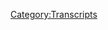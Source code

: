 {{DEFAULTSORT:
    #_TRANSCRIPT_0620:November 23, 2021
}}{{Transcript
    | title         = [[620: November 23, 2021]]
    | caption       = [https://knowledgefight.libsyn.com/620-november-23-2021 Listen to this episode on Libsyn]
    | episodeNumber = [[620: November 23, 2021|620]]
    | length        = 01:46:36
}}

{{MessageBox
    | header     = Warning: Bot Generated Content
    | text       = This transcript was automatically generated by transcription software and likely contains many mistakes and misattributions. Please check the audio for definitive quotes, attribution, and context.
    | image      = N3yvass4myg91.webp
    | imagewidth = 50px
    | id         = warning
}}

{{TranscriptBlock
    | name      = Unknown Speaker
    | timestamp = 00:00:00.000
    | text      = N-N-N-N-N-N-N-Knowledge Fight
}}

{{TranscriptBlock
    | name      = Unknown Speaker
    | timestamp = 00:00:12.960
    | text      = Dan and Jordan, I am sweating
}}

{{TranscriptBlock
    | name      = Unknown Speaker
    | timestamp = 00:00:18.140
    | text      = knowledgefight.com, it's time to pray
}}

{{TranscriptBlock
    | name      = Unknown Speaker
    | timestamp = 00:00:21.399
    | text      = I have great respect for knowledgefight, knowledgefight
}}

{{TranscriptBlock
    | name      = Unknown Speaker
    | timestamp = 00:00:25.039
    | text      = I'm sick of them posing as if they're the good guys, saying we are the bad guys
}}

{{TranscriptBlock
    | name      = Unknown Speaker
    | timestamp = 00:00:28.839
    | text      = knowledgefight, Dan and Jordan, knowledgefight
}}

{{TranscriptBlock
    | name      = Unknown Speaker
    | timestamp = 00:00:32.320
    | text      = Riddler, Riddler, Riddler
}}

{{TranscriptBlock
    | name      = Unknown Speaker
    | timestamp = 00:00:34.320
    | text      = I need, I need money
}}

{{TranscriptBlock
    | name      = Unknown Speaker
    | timestamp = 00:00:36.320
    | text      = Riddler, Riddler, Riddler
}}

{{TranscriptBlock
    | name      = Unknown Speaker
    | timestamp = 00:00:39.320
    | text      = Andy and Kansas, Andy and, Andy and, stop it
}}

{{TranscriptBlock
    | name      = Unknown Speaker
    | timestamp = 00:00:42.840
    | text      = Andy and, Andy and Kansas, Andy and, Andy and, it's time to pray
}}

{{TranscriptBlock
    | name      = Unknown Speaker
    | timestamp = 00:00:47.079
    | text      = Andy and Kansas, you're on the air, thanks for holding us
}}

{{TranscriptBlock
    | name      = Unknown Speaker
    | timestamp = 00:00:49.359
    | text      = Hello Alex, I'm a first time caller, I'm a huge fan, I love your room
}}

{{TranscriptBlock
    | name      = Unknown Speaker
    | timestamp = 00:00:52.759
    | text      = knowledgefight, n-n-n-n-n-n-n-knowledgefight.com
}}

{{TranscriptBlock
    | name      = Unknown Speaker
    | timestamp = 00:00:57.079
    | text      = I love you
}}

{{TranscriptBlock
    | name      = Unknown Speaker
    | timestamp = 00:00:59.079
    | text      = Hey everybody, welcome back to knowledgefight, I'm Dan
}}

{{TranscriptBlock
    | name      = Unknown Speaker
    | timestamp = 00:01:01.079
    | text      = I'm Jordan
}}

{{TranscriptBlock
    | name      = Unknown Speaker
    | timestamp = 00:01:02.079
    | text      = We're a couple dudes, let's sit around, worship at the altar of Selene and talk a little bit about Alex Jones
}}

{{TranscriptBlock
    | name      = Unknown Speaker
    | timestamp = 00:01:06.079
    | text      = Oh indeed we are, Dan
}}

{{TranscriptBlock
    | name      = Unknown Speaker
    | timestamp = 00:01:08.079
    | text      = Dan, I have a quick question for you sir
}}

{{TranscriptBlock
    | name      = Unknown Speaker
    | timestamp = 00:01:10.079
    | text      = Sure
}}

{{TranscriptBlock
    | name      = Unknown Speaker
    | timestamp = 00:01:11.079
    | text      = What's your bright spot?
}}

{{TranscriptBlock
    | name      = Unknown Speaker
    | timestamp = 00:01:12.079
    | text      = My bright spot, Jordan, I hate to, but every now and again gotta get a little bit sentimental, maybe a little maudlin
}}

{{TranscriptBlock
    | name      = Unknown Speaker
    | timestamp = 00:01:18.079
    | text      = Sure
}}

{{TranscriptBlock
    | name      = Unknown Speaker
    | timestamp = 00:01:19.079
    | text      = And my bright spot is just this show, I mean like the reality of this is so bizarre to me
}}

{{TranscriptBlock
    | name      = Unknown Speaker
    | timestamp = 00:01:28.079
    | text      = And like the audience, being what it is, you know you reflect back on where things were years in the past
}}

{{TranscriptBlock
    | name      = Unknown Speaker
    | timestamp = 00:01:38.079
    | text      = Sure
}}

{{TranscriptBlock
    | name      = Unknown Speaker
    | timestamp = 00:01:39.079
    | text      = And nothing like this seemed even conceivably possible
}}

{{TranscriptBlock
    | name      = Unknown Speaker
    | timestamp = 00:01:44.079
    | text      = Oh, I assumed it was gonna happen the whole time
}}

{{TranscriptBlock
    | name      = Unknown Speaker
    | timestamp = 00:01:46.079
    | text      = Okay
}}

{{TranscriptBlock
    | name      = Unknown Speaker
    | timestamp = 00:01:47.079
    | text      = Having, you know, having people who listen to the show and the numbers that they do, the positive attitudes that they do
}}

{{TranscriptBlock
    | name      = Unknown Speaker
    | timestamp = 00:01:54.079
    | text      = was unthinkable when we started, the idea of being able to interview the plaintiff's lawyer for Alex's safety hook page
}}

{{TranscriptBlock
    | name      = Unknown Speaker
    | timestamp = 00:02:03.079
    | text      = I don't even want you to say, don't even remind me that that happened
}}

{{TranscriptBlock
    | name      = Unknown Speaker
    | timestamp = 00:02:05.079
    | text      = No, no, no, those things didn't happen, we're not supposed to have those things, Dan
}}

{{TranscriptBlock
    | name      = Unknown Speaker
    | timestamp = 00:02:08.080
    | text      = Right, there's a surreality to the sort of present circumstances of our lives
}}

{{TranscriptBlock
    | name      = Unknown Speaker
    | timestamp = 00:02:14.080
    | text      = and I'm very thankful for and completely aware of the fact that it is due to our wonderful audience
}}

{{TranscriptBlock
    | name      = Unknown Speaker
    | timestamp = 00:02:21.080
    | text      = Yes
}}

{{TranscriptBlock
    | name      = Unknown Speaker
    | timestamp = 00:02:22.080
    | text      = And it's
}}

{{TranscriptBlock
    | name      = Unknown Speaker
    | timestamp = 00:02:23.080
    | text      = 100%
}}

{{TranscriptBlock
    | name      = Unknown Speaker
    | timestamp = 00:02:24.080
    | text      = I would like to take the opportunity on this holiday, which maybe people celebrate or don't
}}

{{TranscriptBlock
    | name      = Unknown Speaker
    | timestamp = 00:02:28.080
    | text      = Right
}}

{{TranscriptBlock
    | name      = Unknown Speaker
    | timestamp = 00:02:29.080
    | text      = I don't know, I'm not gonna judge
}}

{{TranscriptBlock
    | name      = Unknown Speaker
    | timestamp = 00:02:30.080
    | text      = Yeah, yep, yep
}}

{{TranscriptBlock
    | name      = Unknown Speaker
    | timestamp = 00:02:31.080
    | text      = But to say thank you
}}

{{TranscriptBlock
    | name      = Unknown Speaker
    | timestamp = 00:02:33.080
    | text      = Yes
}}

{{TranscriptBlock
    | name      = Unknown Speaker
    | timestamp = 00:02:34.080
    | text      = It means a lot
}}

{{TranscriptBlock
    | name      = Unknown Speaker
    | timestamp = 00:02:35.080
    | text      = I 100% agree
}}

{{TranscriptBlock
    | name      = Unknown Speaker
    | timestamp = 00:02:36.080
    | text      = What's your bright spot?
}}

{{TranscriptBlock
    | name      = Unknown Speaker
    | timestamp = 00:02:37.080
    | text      = Good luck!
}}

{{TranscriptBlock
    | name      = Unknown Speaker
    | timestamp = 00:02:38.080
    | text      = My bright spot, Dan, is, and I'm gonna actually say that this is one of the few times that we are 100% piggybacking
}}

{{TranscriptBlock
    | name      = Unknown Speaker
    | timestamp = 00:02:43.080
    | text      = on top of each other, alright?
}}

{{TranscriptBlock
    | name      = Unknown Speaker
    | timestamp = 00:02:45.080
    | text      = I thought I was gonna, like, really put you in the corner
}}

{{TranscriptBlock
    | name      = Unknown Speaker
    | timestamp = 00:02:47.080
    | text      = Oh no, because my bright spot fits right in, buddy
}}

{{TranscriptBlock
    | name      = Unknown Speaker
    | timestamp = 00:02:50.080
    | text      = My bright spot, Dan, is our bright spots
}}

{{TranscriptBlock
    | name      = Unknown Speaker
    | timestamp = 00:02:54.080
    | text      = And I'll tell you why, because today is tea day
}}

{{TranscriptBlock
    | name      = Unknown Speaker
    | timestamp = 00:02:57.080
    | text      = You gettin' meta?
}}

{{TranscriptBlock
    | name      = Unknown Speaker
    | timestamp = 00:02:58.080
    | text      = Alright, no, no, no, no, that's not what I'm talking about
}}

{{TranscriptBlock
    | name      = Unknown Speaker
    | timestamp = 00:03:00.080
    | text      = Alright
}}

{{TranscriptBlock
    | name      = Unknown Speaker
    | timestamp = 00:03:01.080
    | text      = Today is tea day, right?
}}

{{TranscriptBlock
    | name      = Unknown Speaker
    | timestamp = 00:03:02.080
    | text      = Right, we're recording on Thanksgiving
}}

{{TranscriptBlock
    | name      = Unknown Speaker
    | timestamp = 00:03:04.080
    | text      = Yes, and many people use today as a day to give thanks and so on and so forth
}}

{{TranscriptBlock
    | name      = Unknown Speaker
    | timestamp = 00:03:09.080
    | text      = And what is our bright spot other than a regular giving thanks for things that are good?
}}

{{TranscriptBlock
    | name      = Unknown Speaker
    | timestamp = 00:03:16.080
    | text      = That's true, that's true, although a lot of times you kind of do dark spots
}}

{{TranscriptBlock
    | name      = Unknown Speaker
    | timestamp = 00:03:20.080
    | text      = Hey, what can I say?
}}

{{TranscriptBlock
    | name      = Unknown Speaker
    | timestamp = 00:03:21.080
    | text      = Do you want me to also talk about how this is my aunt's holiday?
}}

{{TranscriptBlock
    | name      = Unknown Speaker
    | timestamp = 00:03:24.080
    | text      = Yeah, no, I get what you're saying
}}

{{TranscriptBlock
    | name      = Unknown Speaker
    | timestamp = 00:03:29.080
    | text      = Yeah, and what I say to you, Dan, and what I say to everyone is, as you said, many people don't celebrate tea day
}}

{{TranscriptBlock
    | name      = Unknown Speaker
    | timestamp = 00:03:36.080
    | text      = For any number of reasons, I've gone on record as being against genocide
}}

{{TranscriptBlock
    | name      = Unknown Speaker
    | timestamp = 00:03:40.080
    | text      = And Thanksgiving is not not about that
}}

{{TranscriptBlock
    | name      = Unknown Speaker
    | timestamp = 00:03:42.080
    | text      = Sure, and of course we have people who listen overseas
}}

{{TranscriptBlock
    | name      = Unknown Speaker
    | timestamp = 00:03:45.080
    | text      = Exactly
}}

{{TranscriptBlock
    | name      = Unknown Speaker
    | timestamp = 00:03:46.080
    | text      = And different countries where they don't have the tradition of the turkey
}}

{{TranscriptBlock
    | name      = Unknown Speaker
    | timestamp = 00:03:48.080
    | text      = So today, like Bill Pullman before me, I declare this American holiday to be Global Bright Spots Day
}}

{{TranscriptBlock
    | name      = Unknown Speaker
    | timestamp = 00:03:58.080
    | text      = Okay
}}

{{TranscriptBlock
    | name      = Unknown Speaker
    | timestamp = 00:03:59.080
    | text      = That is what it shall be across the world
}}

{{TranscriptBlock
    | name      = Unknown Speaker
    | timestamp = 00:04:02.080
    | text      = So you're declaring your independence from Thanksgiving
}}

{{TranscriptBlock
    | name      = Unknown Speaker
    | timestamp = 00:04:04.080
    | text      = Exactly
}}

{{TranscriptBlock
    | name      = Unknown Speaker
    | timestamp = 00:04:05.080
    | text      = No, Dan, I am declaring the world's independence from Thanksgiving
}}

{{TranscriptBlock
    | name      = Unknown Speaker
    | timestamp = 00:04:09.080
    | text      = Alright
}}

{{TranscriptBlock
    | name      = Unknown Speaker
    | timestamp = 00:04:10.080
    | text      = Okay
}}

{{TranscriptBlock
    | name      = Unknown Speaker
    | timestamp = 00:04:11.080
    | text      = I'm sure the neighbors who are eating turkey with their family loved hearing that scream
}}

{{TranscriptBlock
    | name      = Unknown Speaker
    | timestamp = 00:04:15.080
    | text      = Oh, happy holidays
}}

{{TranscriptBlock
    | name      = Unknown Speaker
    | timestamp = 00:04:17.079
    | text      = Uh, sure
}}

{{TranscriptBlock
    | name      = Unknown Speaker
    | timestamp = 00:04:18.079
    | text      = So, Jordan, today we are in the present as we alluded to on Twitter
}}

{{TranscriptBlock
    | name      = Unknown Speaker
    | timestamp = 00:04:22.079
    | text      = We posted on Wednesday we weren't going to have a sneaky snake episode
}}

{{TranscriptBlock
    | name      = Unknown Speaker
    | timestamp = 00:04:26.079
    | text      = Although news had just broken that Alex got subpoenaed by the January 6th committee
}}

{{TranscriptBlock
    | name      = Unknown Speaker
    | timestamp = 00:04:31.079
    | text      = Of course
}}

{{TranscriptBlock
    | name      = Unknown Speaker
    | timestamp = 00:04:32.079
    | text      = And the reasoning for that was the time crunch would just be too severe
}}

{{TranscriptBlock
    | name      = Unknown Speaker
    | timestamp = 00:04:36.079
    | text      = Of trying to turn around an episode
}}

{{TranscriptBlock
    | name      = Unknown Speaker
    | timestamp = 00:04:38.079
    | text      = We wouldn't have content to cover
}}

{{TranscriptBlock
    | name      = Unknown Speaker
    | timestamp = 00:04:41.079
    | text      = But now we do
}}

{{TranscriptBlock
    | name      = Unknown Speaker
    | timestamp = 00:04:42.079
    | text      = And we are here in the present day
}}

{{TranscriptBlock
    | name      = Unknown Speaker
    | timestamp = 00:04:44.079
    | text      = And we're going to be covering November 23rd 2021 Blackjack
}}

{{TranscriptBlock
    | name      = Unknown Speaker
    | timestamp = 00:04:49.079
    | text      = Oh, I wasn't even close
}}

{{TranscriptBlock
    | name      = Unknown Speaker
    | timestamp = 00:04:51.079
    | text      = The tone really lulled you
}}

{{TranscriptBlock
    | name      = Unknown Speaker
    | timestamp = 00:04:53.079
    | text      = You got me going, yeah
}}

{{TranscriptBlock
    | name      = Unknown Speaker
    | timestamp = 00:04:55.079
    | text      = We're also going to be covering a couple videos that Alex put out on Band.video that are awesome
}}

{{TranscriptBlock
    | name      = Unknown Speaker
    | timestamp = 00:05:02.079
    | text      = Spoiler alert, one of them is him standing in a creek
}}

{{TranscriptBlock
    | name      = Unknown Speaker
    | timestamp = 00:05:05.079
    | text      = That is exactly what should have happened
}}

{{TranscriptBlock
    | name      = Unknown Speaker
    | timestamp = 00:05:07.079
    | text      = Yup
}}

{{TranscriptBlock
    | name      = Unknown Speaker
    | timestamp = 00:05:08.079
    | text      = Why hasn't he been in a creek this whole time, goddamn Tom Sawyer ass
}}

{{TranscriptBlock
    | name      = Unknown Speaker
    | timestamp = 00:05:11.079
    | text      = Maybe he just didn't have high waters
}}

{{TranscriptBlock
    | name      = Unknown Speaker
    | timestamp = 00:05:14.079
    | text      = That's fair
}}

{{TranscriptBlock
    | name      = Unknown Speaker
    | timestamp = 00:05:15.079
    | text      = Any boots
}}

{{TranscriptBlock
    | name      = Unknown Speaker
    | timestamp = 00:05:17.079
    | text      = And we'll get down to business on all this
}}

{{TranscriptBlock
    | name      = Unknown Speaker
    | timestamp = 00:05:19.079
    | text      = But first, Jordan, let's take a little moment to say hello to some new wonks
}}

{{TranscriptBlock
    | name      = Unknown Speaker
    | timestamp = 00:05:21.079
    | text      = Oh, that's a great idea
}}

{{TranscriptBlock
    | name      = Unknown Speaker
    | timestamp = 00:05:22.079
    | text      = So first, Patrick, thank you so much, you are now a policy wonk
}}

{{TranscriptBlock
    | name      = Unknown Speaker
    | timestamp = 00:05:25.079
    | text      = I'm a policy wonk
}}

{{TranscriptBlock
    | name      = Unknown Speaker
    | timestamp = 00:05:26.079
    | text      = Thank you Patrick
}}

{{TranscriptBlock
    | name      = Unknown Speaker
    | timestamp = 00:05:27.079
    | text      = Thank you, next, Bekha, thank you so much you are now a policy wonk
}}

{{TranscriptBlock
    | name      = Unknown Speaker
    | timestamp = 00:05:30.079
    | text      = I'm a policy wonk
}}

{{TranscriptBlock
    | name      = Unknown Speaker
    | timestamp = 00:05:31.079
    | text      = Thank you Bekha
}}

{{TranscriptBlock
    | name      = Unknown Speaker
    | timestamp = 00:05:32.079
    | text      = Thank you, next Mehadseer from Sweden, thank you so much you are now a policy wonk
}}

{{TranscriptBlock
    | name      = Unknown Speaker
    | timestamp = 00:05:36.079
    | text      = I'm a policy wonk
}}

{{TranscriptBlock
    | name      = Unknown Speaker
    | timestamp = 00:05:37.079
    | text      = Thank you very much
}}

{{TranscriptBlock
    | name      = Unknown Speaker
    | timestamp = 00:05:38.079
    | text      = Thank you
}}

{{TranscriptBlock
    | name      = Unknown Speaker
    | timestamp = 00:05:39.079
    | text      = Next, I like this one, PolySciWonk, that's nice
}}

{{TranscriptBlock
    | name      = Unknown Speaker
    | timestamp = 00:05:42.079
    | text      = Thank you so much, you are now a policy wonk
}}

{{TranscriptBlock
    | name      = Unknown Speaker
    | timestamp = 00:05:44.079
    | text      = I'm a policy wonk
}}

{{TranscriptBlock
    | name      = Unknown Speaker
    | timestamp = 00:05:45.079
    | text      = Well done, PolySciWonk
}}

{{TranscriptBlock
    | name      = Unknown Speaker
    | timestamp = 00:05:46.079
    | text      = Yeah, also Gerald
}}

{{TranscriptBlock
    | name      = Unknown Speaker
    | timestamp = 00:05:48.079
    | text      = And Gerald asked that I bring this up, but this is from his message
}}

{{TranscriptBlock
    | name      = Unknown Speaker
    | timestamp = 00:05:51.800
    | text      = All right, I would love if you mentioned that I had the misfortune of meeting Alex Jones in 1999
}}

{{TranscriptBlock
    | name      = Unknown Speaker
    | timestamp = 00:05:56.620
    | text      = Okay, he was nuts back then and unfortunately, it's only gotten worse Gerald. You are now policy wonk. I'm a policy wonk
}}

{{TranscriptBlock
    | name      = Unknown Speaker
    | timestamp = 00:06:02.759
    | text      = Thank you very much. Thank you. And we got a technocrat up in the mix. Okay. Thank you so much
}}

{{TranscriptBlock
    | name      = Unknown Speaker
    | timestamp = 00:06:07.779
    | text      = You are now a technocrat. I'm a policy wonk crikey mate. That's fantastic. Have yourself a brew. How's your 401k doing, bro?
}}

{{TranscriptBlock
    | name      = Unknown Speaker
    | timestamp = 00:06:15.220
    | text      = We got to go full tilt boogie on this Watson. All right, let's just get down to business
}}

{{TranscriptBlock
    | name      = Unknown Speaker
    | timestamp = 00:06:19.079
    | text      = We ain't making that money off that heroin. Why are you pimps so good. My neck is freakishly large. I declare
}}

{{TranscriptBlock
    | name      = Unknown Speaker
    | timestamp = 00:06:26.480
    | text      = Infowar on you. Thank you so much Kade. Yes. Thank you very much Kade
}}

{{TranscriptBlock
    | name      = Unknown Speaker
    | timestamp = 00:06:30.600
    | text      = So we start our exploration into what happened in Alex's
}}

{{TranscriptBlock
    | name      = Unknown Speaker
    | timestamp = 00:06:34.920
    | text      = Immediate past. Yes by going to band out video
}}

{{TranscriptBlock
    | name      = Unknown Speaker
    | timestamp = 00:06:39.079
    | text      = We're gonna start with the video that he put up called Alex's response to the January 6th committee subpoena
}}

{{TranscriptBlock
    | name      = Unknown Speaker
    | timestamp = 00:06:44.240
    | text      = Personal response time for him to get his message out right on his own platform. This is exactly what we would have wanted exactly
}}

{{TranscriptBlock
    | name      = Unknown Speaker
    | timestamp = 00:06:51.319
    | text      = This is the pure uncut
}}

{{TranscriptBlock
    | name      = Unknown Speaker
    | timestamp = 00:06:53.879
    | text      = Cocaine version no five-second delay. None of that shit. No, no having to worry about like, oh, I'm also doing my show
}}

{{TranscriptBlock
    | name      = Unknown Speaker
    | timestamp = 00:07:01.120
    | text      = Say fuck this. Yeah, so here's where we start
}}

{{TranscriptBlock
    | name      = Unknown Speaker
    | timestamp = 00:07:04.000
    | text      = I've told the listeners and viewers of info Wars that the system's coming for us
}}

{{TranscriptBlock
    | name      = Unknown Speaker
    | timestamp = 00:07:09.120
    | text      = And you know why because they're coming for you. This is the takedown of the Western world. This is a worldwide
}}

{{TranscriptBlock
    | name      = Unknown Speaker
    | timestamp = 00:07:16.639
    | text      = corporate tyranny
}}

{{TranscriptBlock
    | name      = Unknown Speaker
    | timestamp = 00:07:18.560
    | text      = Destroying every form of liberty on this planet. Now the January 6th committee
}}

{{TranscriptBlock
    | name      = Unknown Speaker
    | timestamp = 00:07:23.920
    | text      = Created by law by the Democrats as a witch hunt
}}

{{TranscriptBlock
    | name      = Unknown Speaker
    | timestamp = 00:07:28.240
    | text      = has
}}

{{TranscriptBlock
    | name      = Unknown Speaker
    | timestamp = 00:07:29.459
    | text      = Lied about myself and lied about so many other people I know and claim that we wanted to attack the Capitol on
}}

{{TranscriptBlock
    | name      = Unknown Speaker
    | timestamp = 00:07:36.839
    | text      = January 6th
}}

{{TranscriptBlock
    | name      = Unknown Speaker
    | timestamp = 00:07:38.879
    | text      = This is the same Democrats that say Kyle Rittenhouse shot three black people and was a white supremacist. They're liars
}}

{{TranscriptBlock
    | name      = Unknown Speaker
    | timestamp = 00:07:45.040
    | text      = But this this is a criminal subpoena
}}

{{TranscriptBlock
    | name      = Unknown Speaker
    | timestamp = 00:07:48.480
    | text      = This is something that Joseph McCarthy did to a lot of people in America
}}

{{TranscriptBlock
    | name      = Unknown Speaker
    | timestamp = 00:07:52.899
    | text      = And it turned out some of the people he was targeting are actually guilty
}}

{{TranscriptBlock
    | name      = Unknown Speaker
    | timestamp = 00:07:55.959
    | text      = So it's pretty funny how Alex is trying to use the image of McCarthyism to illustrate how he's being subjected to a witch hunt
}}

{{TranscriptBlock
    | name      = Unknown Speaker
    | timestamp = 00:08:02.000
    | text      = But then halfway through he realized that he loves McCarthy and you know, he didn't think those hearings are witch hunts at all
}}

{{TranscriptBlock
    | name      = Unknown Speaker
    | timestamp = 00:08:07.480
    | text      = Is the fact if the matter is the communist forever, so he has to be well, hold on
}}

{{TranscriptBlock
    | name      = Unknown Speaker
    | timestamp = 00:08:11.740
    | text      = That is the funniest possible way. This is exactly like McCarthy except for the opposite because I love McCarthy. This is great
}}

{{TranscriptBlock
    | name      = Unknown Speaker
    | timestamp = 00:08:19.240
    | text      = Oh shit
}}

{{TranscriptBlock
    | name      = Unknown Speaker
    | timestamp = 00:08:20.160
    | text      = we're gonna experience a number of times where McCarthyism is invoked and it just they should choose another example because
}}

{{TranscriptBlock
    | name      = Unknown Speaker
    | timestamp = 00:08:27.360
    | text      = It doesn't work. The problem is they know that it was a witch hunt which is why they're using the example exactly
}}

{{TranscriptBlock
    | name      = Unknown Speaker
    | timestamp = 00:08:34.639
    | text      = But it doesn't fit within their cosmology. Yeah
}}

{{TranscriptBlock
    | name      = Unknown Speaker
    | timestamp = 00:08:37.240
    | text      = Oh
}}

{{TranscriptBlock
    | name      = Unknown Speaker
    | timestamp = 00:08:37.679
    | text      = So the letter that the House Committee investigating January 6th sent Alex is easily accessible and it pretty clearly lays out
}}

{{TranscriptBlock
    | name      = Unknown Speaker
    | timestamp = 00:08:44.440
    | text      = Why they want to ask Alex a few questions
}}

{{TranscriptBlock
    | name      = Unknown Speaker
    | timestamp = 00:08:47.159
    | text      = Honestly, most of the information contained in the letter that you know, the information that explains why he's being subpoenaed
}}

{{TranscriptBlock
    | name      = Unknown Speaker
    | timestamp = 00:08:52.519
    | text      = It's just transcripts of things Alex said on his own show about his involvement in planning and organizing the rally and his connection to folks
}}

{{TranscriptBlock
    | name      = Unknown Speaker
    | timestamp = 00:09:00.600
    | text      = Like Ali Alexander, it's Alex's own words
}}

{{TranscriptBlock
    | name      = Unknown Speaker
    | timestamp = 00:09:04.960
    | text      = Probably the part that looks the worst though
}}

{{TranscriptBlock
    | name      = Unknown Speaker
    | timestamp = 00:09:07.320
    | text      = There's a piece of a transcript from when noted race warfare Matt Bracken was hosting the fourth hour on December 31st 2020
}}

{{TranscriptBlock
    | name      = Unknown Speaker
    | timestamp = 00:09:15.159
    | text      = Quote we're not gonna be saved by anyone above us
}}

{{TranscriptBlock
    | name      = Unknown Speaker
    | timestamp = 00:09:18.120
    | text      = we're gonna only be saved by millions of Americans moving to Washington occupying the whole area if
}}

{{TranscriptBlock
    | name      = Unknown Speaker
    | timestamp = 00:09:24.879
    | text      = Necessary storming right into the Capitol. We know the rules of engagement
}}

{{TranscriptBlock
    | name      = Unknown Speaker
    | timestamp = 00:09:28.799
    | text      = If you have enough people you can push down any kind of fence or a wall
}}

{{TranscriptBlock
    | name      = Unknown Speaker
    | timestamp = 00:09:33.320
    | text      = That does sound incriminating. It's yeah, it's a little that is not good
}}

{{TranscriptBlock
    | name      = Unknown Speaker
    | timestamp = 00:09:38.120
    | text      = I mean that that's right up there with the Capitol has fallen tomorrow. You have taken the car
}}

{{TranscriptBlock
    | name      = Unknown Speaker
    | timestamp = 00:09:43.000
    | text      = Those news was today with my bracket in terms of predicting storming of the Capitol if I were Alex
}}

{{TranscriptBlock
    | name      = Unknown Speaker
    | timestamp = 00:09:49.240
    | text      = I'd be pretty worried right now because these are serious people paying attention to him instead of just dumb
}}

{{TranscriptBlock
    | name      = Unknown Speaker
    | timestamp = 00:09:54.639
    | text      = podcasters now and those serious people have the ability to compel testimony and request documents that are within the scope of their
}}

{{TranscriptBlock
    | name      = Unknown Speaker
    | timestamp = 00:10:01.039
    | text      = Investigation and honestly from where I'm sitting. I think the committee is subpoenaing most of the right people
}}

{{TranscriptBlock
    | name      = Unknown Speaker
    | timestamp = 00:10:07.039
    | text      = It would be wise to keep an eye on things
}}

{{TranscriptBlock
    | name      = Unknown Speaker
    | timestamp = 00:10:09.240
    | text      = So folks don't overcorrect and turn this into an insanely sprawling new variation on McCarthyism
}}

{{TranscriptBlock
    | name      = Unknown Speaker
    | timestamp = 00:10:14.440
    | text      = but for now, it looks like they want to ask the right people questions and
}}

{{TranscriptBlock
    | name      = Unknown Speaker
    | timestamp = 00:10:18.840
    | text      = Now even after this news broke about Alex's subpoena
}}

{{TranscriptBlock
    | name      = Unknown Speaker
    | timestamp = 00:10:22.159
    | text      = Another round of subpoenas came out for the proud boys the oath keepers and their respective leaders Enrique. Tario and Stuart Rhodes
}}

{{TranscriptBlock
    | name      = Unknown Speaker
    | timestamp = 00:10:29.500
    | text      = Anyway, the point is shits getting wild in Alex's world losing all these court cases by default looking at millions and damages
}}

{{TranscriptBlock
    | name      = Unknown Speaker
    | timestamp = 00:10:36.559
    | text      = probably and now getting subpoenaed to testify in front of a committee that includes at least three house members that he's accused of being
}}

{{TranscriptBlock
    | name      = Unknown Speaker
    | timestamp = 00:10:43.139
    | text      = Satanic pedophiles is not promising. Yeah, that's not great. That's Adam Schiff Liz Cheney and Jamie Raskin in case you're keeping score boy
}}

{{TranscriptBlock
    | name      = Unknown Speaker
    | timestamp = 00:10:50.720
    | text      = I don't know what'll come of this, but I'm really hoping that his deposition is televised. Yeah
}}

{{TranscriptBlock
    | name      = Unknown Speaker
    | timestamp = 00:10:56.460
    | text      = Calling this a witch hunt is a little bit like if you were a coven of witches who had just blown up the king
}}

{{TranscriptBlock
    | name      = Unknown Speaker
    | timestamp = 00:11:03.580
    | text      = And then they were like, oh, they're hunting us. This is a witch hunt. You know, you can't be mad about that
}}

{{TranscriptBlock
    | name      = Unknown Speaker
    | timestamp = 00:11:08.860
    | text      = That's on you. You're a bunch of witches you getting hunted. Well, you have it come but you're not getting hunted because you're witches
}}

{{TranscriptBlock
    | name      = Unknown Speaker
    | timestamp = 00:11:14.159
    | text      = You're getting hunted because you blew up a king exactly. See if you're just a witch you can hang out. You're fine
}}

{{TranscriptBlock
    | name      = Unknown Speaker
    | timestamp = 00:11:19.700
    | text      = Right, exactly. It's the act not who you are, but it is very technically a witch hunt
}}

{{TranscriptBlock
    | name      = Unknown Speaker
    | timestamp = 00:11:26.340
    | text      = So in this next clip Alex talks about how he knew this was coming man. Come on. I knew this was gonna happen
}}

{{TranscriptBlock
    | name      = Unknown Speaker
    | timestamp = 00:11:32.299
    | text      = so I've known this has been coming in the last six eight months and
}}

{{TranscriptBlock
    | name      = Unknown Speaker
    | timestamp = 00:11:36.740
    | text      = There's been a lot of major harassment behind the scenes and just terrible things have been done to myself my family
}}

{{TranscriptBlock
    | name      = Unknown Speaker
    | timestamp = 00:11:41.759
    | text      = So that really made me pray
}}

{{TranscriptBlock
    | name      = Unknown Speaker
    | timestamp = 00:11:44.100
    | text      = And get down on my knees and ask God in the last six months
}}

{{TranscriptBlock
    | name      = Unknown Speaker
    | timestamp = 00:11:47.299
    | text      = What should I do because I'm not gonna back down but but but what is the peaceful?
}}

{{TranscriptBlock
    | name      = Unknown Speaker
    | timestamp = 00:11:53.220
    | text      = secret weapon to defeat this and
}}

{{TranscriptBlock
    | name      = Unknown Speaker
    | timestamp = 00:11:57.340
    | text      = Out of the blue I got contacted by different individuals and different organizations different people
}}

{{TranscriptBlock
    | name      = Unknown Speaker
    | timestamp = 00:12:02.059
    | text      = That really had insight into all this and and that literally said the answer is what you talk about on air
}}

{{TranscriptBlock
    | name      = Unknown Speaker
    | timestamp = 00:12:07.299
    | text      = It is getting people to transcend
}}

{{TranscriptBlock
    | name      = Unknown Speaker
    | timestamp = 00:12:10.220
    | text      = This whole globalist paradigm. It's it's time to reset and so in the last four or five months. I've been working diligently on
}}

{{TranscriptBlock
    | name      = Unknown Speaker
    | timestamp = 00:12:18.779
    | text      = Reset Wars, holy shit
}}

{{TranscriptBlock
    | name      = Unknown Speaker
    | timestamp = 00:12:22.220
    | text      = No, no, no, no. No, so here's the deal
}}

{{TranscriptBlock
    | name      = Unknown Speaker
    | timestamp = 00:12:24.580
    | text      = It turns out that Alex has started a new thing called reset Wars
}}

{{TranscriptBlock
    | name      = Unknown Speaker
    | timestamp = 00:12:27.899
    | text      = Which if you believe his website is quote his most important project to date
}}

{{TranscriptBlock
    | name      = Unknown Speaker
    | timestamp = 00:12:32.899
    | text      = There's a video up on band dot video that explains what it is and I'll get to that in a minute
}}

{{TranscriptBlock
    | name      = Unknown Speaker
    | timestamp = 00:12:37.360
    | text      = But first I need to make clear that this is not Alex's most important project to date
}}

{{TranscriptBlock
    | name      = Unknown Speaker
    | timestamp = 00:12:41.740
    | text      = It's a painfully transparent attempt to harvest email addresses
}}

{{TranscriptBlock
    | name      = Unknown Speaker
    | timestamp = 00:12:45.279
    | text      = The website reset wars comm is literally just a form for people to get the waiting list for whatever his super important project is
}}

{{TranscriptBlock
    | name      = Unknown Speaker
    | timestamp = 00:12:52.100
    | text      = There's no more details on there. It is just a form
}}

{{TranscriptBlock
    | name      = Unknown Speaker
    | timestamp = 00:12:55.220
    | text      = so here's what's most interesting about this new website reset Wars if you check the bottom of the page
}}

{{TranscriptBlock
    | name      = Unknown Speaker
    | timestamp = 00:13:02.179
    | text      = You'll find a little link to the terms of service page when you click on it
}}

{{TranscriptBlock
    | name      = Unknown Speaker
    | timestamp = 00:13:06.340
    | text      = You'll find something really bizarre. The website isn't run by Alex Jones or infowars LLC or free speech systems LLC
}}

{{TranscriptBlock
    | name      = Unknown Speaker
    | timestamp = 00:13:13.299
    | text      = It's not run by any business that Alex has been historically associated with
}}

{{TranscriptBlock
    | name      = Unknown Speaker
    | timestamp = 00:13:17.279
    | text      = Instead it's quote presented by restore America marketing company LLC Wow, Delaware limited liability company
}}

{{TranscriptBlock
    | name      = Unknown Speaker
    | timestamp = 00:13:25.700
    | text      = That's really weird
}}

{{TranscriptBlock
    | name      = Unknown Speaker
    | timestamp = 00:13:27.840
    | text      = It's kind of glaringly different from Alex's other websites and things and businesses
}}

{{TranscriptBlock
    | name      = Unknown Speaker
    | timestamp = 00:13:32.299
    | text      = He's run so weird that they incorporated in Delaware on such short notice
}}

{{TranscriptBlock
    | name      = Unknown Speaker
    | timestamp = 00:13:36.059
    | text      = We're I went to the Delaware Secretary of State's website and I found that the company restore America marketing company
}}

{{TranscriptBlock
    | name      = Unknown Speaker
    | timestamp = 00:13:42.620
    | text      = LLC was incorporated on November 16th
}}

{{TranscriptBlock
    | name      = Unknown Speaker
    | timestamp = 00:13:45.120
    | text      = 2021 which I'm certain is just coincidentally the day after the default judgment came down in the Connecticut Sandy Hook case
}}

{{TranscriptBlock
    | name      = Unknown Speaker
    | timestamp = 00:13:55.379
    | text      = Now not every business incorporated in Delaware is engaged in criminal activity
}}

{{TranscriptBlock
    | name      = Unknown Speaker
    | timestamp = 00:13:59.820
    | text      = But you should be aware that a lot of folks who are up to no good
}}

{{TranscriptBlock
    | name      = Unknown Speaker
    | timestamp = 00:14:02.179
    | text      = Like to use the state as their technical home and there's a few specific reasons
}}

{{TranscriptBlock
    | name      = Unknown Speaker
    | timestamp = 00:14:06.100
    | text      = Why the first is that there are preferable tax conditions in the state?
}}

{{TranscriptBlock
    | name      = Unknown Speaker
    | timestamp = 00:14:10.320
    | text      = Another reason is that LLC's in that state are afforded a great deal of privacy about having to
}}

{{TranscriptBlock
    | name      = Unknown Speaker
    | timestamp = 00:14:15.639
    | text      = Publicly list the ownership and and board members and such of their company. That's great. If you're super shady
}}

{{TranscriptBlock
    | name      = Unknown Speaker
    | timestamp = 00:14:21.759
    | text      = Yeah, however, there's one aspect of incorporating in Delaware that seems a little bit more relevant than the others in this situation
}}

{{TranscriptBlock
    | name      = Unknown Speaker
    | timestamp = 00:14:28.759
    | text      = Delaware's LLC laws provide businesses with what's known as double shielding in most states if your business has a debt
}}

{{TranscriptBlock
    | name      = Unknown Speaker
    | timestamp = 00:14:35.639
    | text      = It like let's say if it gets sued your personal assets are protected from being considered fair game to creditors
}}

{{TranscriptBlock
    | name      = Unknown Speaker
    | timestamp = 00:14:42.720
    | text      = However in Delaware it goes both directions that same protection exists
}}

{{TranscriptBlock
    | name      = Unknown Speaker
    | timestamp = 00:14:47.480
    | text      = But if you personally have debts creditors cannot consider your LLC in terms of collection
}}

{{TranscriptBlock
    | name      = Unknown Speaker
    | timestamp = 00:14:53.240
    | text      = Yeah, I don't want to make too blunt of an accusation, but it almost seems comically shady. What's going on?
}}

{{TranscriptBlock
    | name      = Unknown Speaker
    | timestamp = 00:14:59.639
    | text      = No, honestly, it's exactly what you would expect Alex to do. Yeah
}}

{{TranscriptBlock
    | name      = Unknown Speaker
    | timestamp = 00:15:03.559
    | text      = Yeah, there's also super duper free speech systems out of the Cayman Islands
}}

{{TranscriptBlock
    | name      = Unknown Speaker
    | timestamp = 00:15:08.200
    | text      = So weird that he would incorporate so I mean, it's odd like and now
}}

{{TranscriptBlock
    | name      = Unknown Speaker
    | timestamp = 00:15:19.159
    | text      = It's almost like disappointing that they hadn't done this way in advance
}}

{{TranscriptBlock
    | name      = Unknown Speaker
    | timestamp = 00:15:22.940
    | text      = What are you guys talking about? You knew this was coming for years. Yeah, I think here's my suspicion
}}

{{TranscriptBlock
    | name      = Unknown Speaker
    | timestamp = 00:15:29.440
    | text      = What's that? Cuz I the reset Wars website itself the URL the domain name was registered about a month ago is in October
}}

{{TranscriptBlock
    | name      = Unknown Speaker
    | timestamp = 00:15:37.179
    | text      = So there was a little bit of previous time
}}

{{TranscriptBlock
    | name      = Unknown Speaker
    | timestamp = 00:15:39.620
    | text      = I think maybe it was like a project that Alex wanted to do and then I gotta get this off the info wars, right?
}}

{{TranscriptBlock
    | name      = Unknown Speaker
    | timestamp = 00:15:45.200
    | text      = Right, right. You create restore America marketing company
}}

{{TranscriptBlock
    | name      = Unknown Speaker
    | timestamp = 00:15:49.440
    | text      = It's it's a new
}}

{{TranscriptBlock
    | name      = Unknown Speaker
    | timestamp = 00:15:52.159
    | text      = It's where you reset
}}

{{TranscriptBlock
    | name      = Unknown Speaker
    | timestamp = 00:15:54.159
    | text      = It's just the whole thing clean just fucking unfair. Anyway, reset Wars is just standardized info war stuff
}}

{{TranscriptBlock
    | name      = Unknown Speaker
    | timestamp = 00:16:00.840
    | text      = As you can tell from this clip from another video we put up on band out video titled. What is reset Wars?
}}

{{TranscriptBlock
    | name      = Unknown Speaker
    | timestamp = 00:16:07.919
    | text      = Everything that's being launched against us is an attempt to hold us in the third dimension accountable and not just enslave us
}}

{{TranscriptBlock
    | name      = Unknown Speaker
    | timestamp = 00:16:14.399
    | text      = But finally completely destroy us and absorb our energy into this system
}}

{{TranscriptBlock
    | name      = Unknown Speaker
    | timestamp = 00:16:19.799
    | text      = They're building. This is beyond the satanic ritual. This is beyond anything
}}

{{TranscriptBlock
    | name      = Unknown Speaker
    | timestamp = 00:16:24.639
    | text      = You've read about science fiction because this is actually happening in the real world today and we have discovered their secrets
}}

{{TranscriptBlock
    | name      = Unknown Speaker
    | timestamp = 00:16:32.039
    | text      = We've discovered how to stop them and we have put it all together in an easy to understand
}}

{{TranscriptBlock
    | name      = Unknown Speaker
    | timestamp = 00:16:36.940
    | text      = System that gives you the tools to not just defeat the globalists but to transcend to the next level
}}

{{TranscriptBlock
    | name      = Unknown Speaker
    | timestamp = 00:16:42.960
    | text      = It's so important for all of you that already know this innately and have already witnessed this for yourself to understand
}}

{{TranscriptBlock
    | name      = Unknown Speaker
    | timestamp = 00:16:49.159
    | text      = You are the leaders of the future that must go to the next level so that you and I and others working together
}}

{{TranscriptBlock
    | name      = Unknown Speaker
    | timestamp = 00:16:55.840
    | text      = Can free the rest of humanity before they get trapped in this artificial matrix system
}}

{{TranscriptBlock
    | name      = Unknown Speaker
    | timestamp = 00:17:01.179
    | text      = The globalist are building all I'm offering is the truth boo
}}

{{TranscriptBlock
    | name      = Unknown Speaker
    | timestamp = 00:17:04.440
    | text      = So I'm thrilled to learn that Alex has finally created a system and a definitive plan
}}

{{TranscriptBlock
    | name      = Unknown Speaker
    | timestamp = 00:17:08.680
    | text      = That's gonna stop the globalist trapping us in the matrix took a while feel like maybe he should just make that public
}}

{{TranscriptBlock
    | name      = Unknown Speaker
    | timestamp = 00:17:13.279
    | text      = immediately instead of putting up a page to harvest contact info from people only to eventually reveal that oh weird keeping Alex out of
}}

{{TranscriptBlock
    | name      = Unknown Speaker
    | timestamp = 00:17:20.000
    | text      = Bankruptcy has actually been the key to stopping the globalists all along very strange
}}

{{TranscriptBlock
    | name      = Unknown Speaker
    | timestamp = 00:17:23.440
    | text      = I will say that there's some good entertainment here though
}}

{{TranscriptBlock
    | name      = Unknown Speaker
    | timestamp = 00:17:26.299
    | text      = And and one of the videos that Alex posted on band out video is titled to give yourself to God
}}

{{TranscriptBlock
    | name      = Unknown Speaker
    | timestamp = 00:17:31.160
    | text      = The journey of reset Wars and the thumbnail of it is amazing. I will post a picture of it
}}

{{TranscriptBlock
    | name      = Unknown Speaker
    | timestamp = 00:17:37.000
    | text      = I'll send it to you to put on Twitter
}}

{{TranscriptBlock
    | name      = Unknown Speaker
    | timestamp = 00:17:38.720
    | text      = Okay, it's just Alex with his shirt on standing in a creek with his hands raised to the heaven. No no no no no no
}}

{{TranscriptBlock
    | name      = Unknown Speaker
    | timestamp = 00:17:45.160
    | text      = We're not doing Jesus, and if you think this is clickbait
}}

{{TranscriptBlock
    | name      = Unknown Speaker
    | timestamp = 00:17:48.000
    | text      = It's not Alex film part of this video standing in a creek
}}

{{TranscriptBlock
    | name      = Unknown Speaker
    | timestamp = 00:17:51.400
    | text      = He's really trying to go for John the Baptist like real hard here. Yeah like crazy hard pretty hard
}}

{{TranscriptBlock
    | name      = Unknown Speaker
    | timestamp = 00:17:58.039
    | text      = That's hard, so I'm going to play the audio from that video where Alex is in the creek
}}

{{TranscriptBlock
    | name      = Unknown Speaker
    | timestamp = 00:18:02.119
    | text      = Okay, cuz we're gonna listen to that all right
}}

{{TranscriptBlock
    | name      = Unknown Speaker
    | timestamp = 00:18:03.720
    | text      = I'm gonna play it in its entirety the only cuts that I've made are so we can break and like discuss
}}

{{TranscriptBlock
    | name      = Unknown Speaker
    | timestamp = 00:18:09.380
    | text      = What's being said sure sure sure cuz this this I think is more
}}

{{TranscriptBlock
    | name      = Unknown Speaker
    | timestamp = 00:18:12.920
    | text      = Importantly like what we need to know this is what reset Wars is all about this is the journey of reset Wars
}}

{{TranscriptBlock
    | name      = Unknown Speaker
    | timestamp = 00:18:17.839
    | text      = I mean to a certain extent it does make sense that I mean when he said he was
}}

{{TranscriptBlock
    | name      = Unknown Speaker
    | timestamp = 00:18:22.359
    | text      = Inspired to get down on his knees and pray to God and God responded with hey keep doing what you're doing, buddy
}}

{{TranscriptBlock
    | name      = Unknown Speaker
    | timestamp = 00:18:27.920
    | text      = You're doing great. You just need more money. It makes sense that reset Wars is essentially the same
}}

{{TranscriptBlock
    | name      = Unknown Speaker
    | timestamp = 00:18:32.720
    | text      = But but but that's the issue for me
}}

{{TranscriptBlock
    | name      = Unknown Speaker
    | timestamp = 00:18:34.880
    | text      = And that's the difficulty if God is telling him that the answer is reset Wars
}}

{{TranscriptBlock
    | name      = Unknown Speaker
    | timestamp = 00:18:38.519
    | text      = Why would he need to make a completely separate thing from the businesses?
}}

{{TranscriptBlock
    | name      = Unknown Speaker
    | timestamp = 00:18:43.319
    | text      = He's established and have been long-running for 20-something years
}}

{{TranscriptBlock
    | name      = Unknown Speaker
    | timestamp = 00:18:47.440
    | text      = Look if it's if it's no different now if it's completely different it makes sense yes
}}

{{TranscriptBlock
    | name      = Unknown Speaker
    | timestamp = 00:18:53.039
    | text      = I don't know if it's all that different. No anyway. Here's the beginning of the creek video, okay?
}}

{{TranscriptBlock
    | name      = Unknown Speaker
    | timestamp = 00:18:57.519
    | text      = I
}}

{{TranscriptBlock
    | name      = Unknown Speaker
    | timestamp = 00:19:01.960
    | text      = Hate this already
}}

{{TranscriptBlock
    | name      = Unknown Speaker
    | timestamp = 00:19:03.480
    | text      = I'm not even seeing anything waiting for you. God is waiting for you transcendence is waiting for you
}}

{{TranscriptBlock
    | name      = Unknown Speaker
    | timestamp = 00:19:08.960
    | text      = But God is a free will God you've got to reach out with your hands
}}

{{TranscriptBlock
    | name      = Unknown Speaker
    | timestamp = 00:19:13.359
    | text      = Like a child of their father or mother and say save me help me I choose good
}}

{{TranscriptBlock
    | name      = Unknown Speaker
    | timestamp = 00:19:18.119
    | text      = I choose to be part of eternity and completion
}}

{{TranscriptBlock
    | name      = Unknown Speaker
    | timestamp = 00:19:21.740
    | text      = And God will reach down to you. It isn't about things. It isn't about these bodies. It's about the choice. We make
}}

{{TranscriptBlock
    | name      = Unknown Speaker
    | timestamp = 00:19:30.059
    | text      = And it's about understanding how the evil one confuses and manipulates us so we never discover this truth
}}

{{TranscriptBlock
    | name      = Unknown Speaker
    | timestamp = 00:19:35.900
    | text      = But we have discovered this truth that we have brought it to another level of understanding
}}

{{TranscriptBlock
    | name      = Unknown Speaker
    | timestamp = 00:19:41.859
    | text      = The fight against this tyranny starts at recent Wars calm the victory against this evil begins at recent Wars calm the rest is up
}}

{{TranscriptBlock
    | name      = Unknown Speaker
    | timestamp = 00:19:49.339
    | text      = To you you've got to choose to take action reset Wars calm
}}

{{TranscriptBlock
    | name      = Unknown Speaker
    | timestamp = 00:19:52.980
    | text      = So right off the bat this is no different than anything else you generally hear on infowars
}}

{{TranscriptBlock
    | name      = Unknown Speaker
    | timestamp = 00:19:57.980
    | text      = Except that he has like I guess he's licensed some pure moods of music. I mean that did sound very
}}

{{TranscriptBlock
    | name      = Unknown Speaker
    | timestamp = 00:20:03.859
    | text      = Might be the difference. He's trying to get a little new-agey on your ass
}}

{{TranscriptBlock
    | name      = Unknown Speaker
    | timestamp = 00:20:08.859
    | text      = Fucking boombox from the 90s play
}}

{{TranscriptBlock
    | name      = Unknown Speaker
    | timestamp = 00:20:11.180
    | text      = Yeah, exactly yeah, what you got to do on reset Wars is what we advise we advise you to go along with the orinoco flow
}}

{{TranscriptBlock
    | name      = Unknown Speaker
    | timestamp = 00:20:21.980
    | text      = Yeah, this struck me as very much the same thing which is troubling
}}

{{TranscriptBlock
    | name      = Unknown Speaker
    | timestamp = 00:20:26.980
    | text      = Because I would have expected it to be different. You know if it's something he's gonna make a whole new thing for yeah
}}

{{TranscriptBlock
    | name      = Unknown Speaker
    | timestamp = 00:20:32.819
    | text      = You know reset Wars well. I mean so far the only difference to me is
}}

{{TranscriptBlock
    | name      = Unknown Speaker
    | timestamp = 00:20:37.460
    | text      = You just call it infowars, too
}}

{{TranscriptBlock
    | name      = Unknown Speaker
    | timestamp = 00:20:39.460
    | text      = Uh well, I mean cuz then they it's too close to it for worse
}}

{{TranscriptBlock
    | name      = Unknown Speaker
    | timestamp = 00:20:43.619
    | text      = Reset Wars isn't no
}}

{{TranscriptBlock
    | name      = Unknown Speaker
    | timestamp = 00:20:48.380
    | text      = It's different
}}

{{TranscriptBlock
    | name      = Unknown Speaker
    | timestamp = 00:20:50.099
    | text      = You can't just make you're not making a sequel you're starting over. It's the great reset Wars if you will okay?
}}

{{TranscriptBlock
    | name      = Unknown Speaker
    | timestamp = 00:20:57.220
    | text      = No, it reminds me so much of
}}

{{TranscriptBlock
    | name      = Unknown Speaker
    | timestamp = 00:21:00.099
    | text      = the original cowboy bebop episode brain scratch
}}

{{TranscriptBlock
    | name      = Unknown Speaker
    | timestamp = 00:21:03.619
    | text      = There's this cult leader trying to get everybody to migrate to electronics
}}

{{TranscriptBlock
    | name      = Unknown Speaker
    | timestamp = 00:21:07.240
    | text      = You know leave their bodies behind is there you're just a meat sack all of these things and hearing Alex do that is like
}}

{{TranscriptBlock
    | name      = Unknown Speaker
    | timestamp = 00:21:13.460
    | text      = We're we're not just at infowars
}}

{{TranscriptBlock
    | name      = Unknown Speaker
    | timestamp = 00:21:15.779
    | text      = We're one step away from everybody's wearing the same shoes and getting on that rocket behind the comment
}}

{{TranscriptBlock
    | name      = Unknown Speaker
    | timestamp = 00:21:21.779
    | text      = You know I understand where you're coming from and I think there's reason to be a little worried, but I think
}}

{{TranscriptBlock
    | name      = Unknown Speaker
    | timestamp = 00:21:28.059
    | text      = Honestly, this is just overselling the new website. Oh totally totally
}}

{{TranscriptBlock
    | name      = Unknown Speaker
    | timestamp = 00:21:32.259
    | text      = I think that's what it is know if you're starting a real cult you don't go reset Wars calm reset Wars calm reset wars
}}

{{TranscriptBlock
    | name      = Unknown Speaker
    | timestamp = 00:21:39.019
    | text      = Dot-com yeah my my sense of it is it's it's appealing to some sort of vague pseudo spirituality and
}}

{{TranscriptBlock
    | name      = Unknown Speaker
    | timestamp = 00:21:46.619
    | text      = new AG bullshit and
}}

{{TranscriptBlock
    | name      = Unknown Speaker
    | timestamp = 00:21:49.359
    | text      = Religiosity and just sort of amplifying that as much as you can in order to get attention for reset Wars calm
}}

{{TranscriptBlock
    | name      = Unknown Speaker
    | timestamp = 00:21:55.779
    | text      = I'm just so tired of people wanting me to ascend
}}

{{TranscriptBlock
    | name      = Unknown Speaker
    | timestamp = 00:21:58.339
    | text      = Why do I need to ascend let's just try and make this shit good that is a concern for a lot of people it seems
}}

{{TranscriptBlock
    | name      = Unknown Speaker
    | timestamp = 00:22:04.380
    | text      = ascending
}}

{{TranscriptBlock
    | name      = Unknown Speaker
    | timestamp = 00:22:07.180
    | text      = So I have bad news yes, and that is that Alex doesn't stay in the creek the whole video that is that is
}}

{{TranscriptBlock
    | name      = Unknown Speaker
    | timestamp = 00:22:12.460
    | text      = That's really devastating. Yeah, honestly. He's in the creek for a little bit
}}

{{TranscriptBlock
    | name      = Unknown Speaker
    | timestamp = 00:22:15.940
    | text      = I enjoyed I enjoyed his time in the creek, but he quickly ends up walking up
}}

{{TranscriptBlock
    | name      = Unknown Speaker
    | timestamp = 00:22:21.740
    | text      = I gotta think that it was a hill in his backyard sure
}}

{{TranscriptBlock
    | name      = Unknown Speaker
    | timestamp = 00:22:25.420
    | text      = I really do cuz it towards the end of it. You can see a house on the back, okay
}}

{{TranscriptBlock
    | name      = Unknown Speaker
    | timestamp = 00:22:29.220
    | text      = I think he's just in his backyard
}}

{{TranscriptBlock
    | name      = Unknown Speaker
    | timestamp = 00:22:30.900
    | text      = In the right way to make it look like he's not just in his fucking backyard
}}

{{TranscriptBlock
    | name      = Unknown Speaker
    | timestamp = 00:22:34.460
    | text      = Yeah, I think he's walking along a trail that might be near or connected to his backyard his tennis partner
}}

{{TranscriptBlock
    | name      = Unknown Speaker
    | timestamp = 00:22:39.779
    | text      = I don't worship nature like the animus or the Wiccans
}}

{{TranscriptBlock
    | name      = Unknown Speaker
    | timestamp = 00:22:43.579
    | text      = Or all the legs for letting that it is a conduit and a connection to God and that we resonate with it
}}

{{TranscriptBlock
    | name      = Unknown Speaker
    | timestamp = 00:22:49.980
    | text      = But if you look at the left, they're all embracing the Pfizer shots from Moderna shots
}}

{{TranscriptBlock
    | name      = Unknown Speaker
    | timestamp = 00:22:54.460
    | text      = They're all
}}

{{TranscriptBlock
    | name      = Unknown Speaker
    | timestamp = 00:22:57.019
    | text      = Embracing transhumanism all at the same time claiming that they're so in line with the earth and so in line with creation
}}

{{TranscriptBlock
    | name      = Unknown Speaker
    | timestamp = 00:23:04.660
    | text      = But they worship the creation and thus worship themselves
}}

{{TranscriptBlock
    | name      = Unknown Speaker
    | timestamp = 00:23:08.059
    | text      = Instead of understanding there's the divine transcendence of reaching out into God's wider plan and either getting with that natural program
}}

{{TranscriptBlock
    | name      = Unknown Speaker
    | timestamp = 00:23:14.539
    | text      = Or rebelling against it, which is sin. I don't say that from some
}}

{{TranscriptBlock
    | name      = Unknown Speaker
    | timestamp = 00:23:18.339
    | text      = Pharecitical hypocritical high-on-the-mountain statement and I say that from deep research understanding of how this really works. So
}}

{{TranscriptBlock
    | name      = Unknown Speaker
    | timestamp = 00:23:26.420
    | text      = Alex, I mean he also believes that
}}

{{TranscriptBlock
    | name      = Unknown Speaker
    | timestamp = 00:23:29.460
    | text      = Like male-dominated societies is nature and so going against that would be in essence
}}

{{TranscriptBlock
    | name      = Unknown Speaker
    | timestamp = 00:23:36.900
    | text      = There's nothing that man has more of a connection with the nature
}}

{{TranscriptBlock
    | name      = Unknown Speaker
    | timestamp = 00:23:40.299
    | text      = Which is why the people that I support politically are actively tearing it apart
}}

{{TranscriptBlock
    | name      = Unknown Speaker
    | timestamp = 00:23:44.500
    | text      = You love Bolsonaro. Yeah, I'm destroying the Amazon rainforest because it's my nature. Sure
}}

{{TranscriptBlock
    | name      = Unknown Speaker
    | timestamp = 00:23:50.819
    | text      = Yeah, so still nothing is happening here that is in any way different from very standard Infowars dreck
}}

{{TranscriptBlock
    | name      = Unknown Speaker
    | timestamp = 00:23:56.900
    | text      = This is exactly the same shit
}}

{{TranscriptBlock
    | name      = Unknown Speaker
    | timestamp = 00:23:58.539
    | text      = I've heard Alex talk fairly regularly about how he doesn't worship nature and we've heard him ramble about religious ideas more times than I can
}}

{{TranscriptBlock
    | name      = Unknown Speaker
    | timestamp = 00:24:05.500
    | text      = Count this is just boilerplate Infowars nonsense. I will say there's one difference and it's given me an idea. Uh-huh
}}

{{TranscriptBlock
    | name      = Unknown Speaker
    | timestamp = 00:24:11.980
    | text      = Okay, he's walking up and he's very clearly out of breath. Mm-hmm
}}

{{TranscriptBlock
    | name      = Unknown Speaker
    | timestamp = 00:24:15.900
    | text      = So he doesn't have the energy to get real excited and emotional about it. He's just getting what he wants to say out there
}}

{{TranscriptBlock
    | name      = Unknown Speaker
    | timestamp = 00:24:22.259
    | text      = Mm-hmm. Let's do a show with him on a treadmill. Mm-hmm. None of these big outbursts. None of this fake crying
}}

{{TranscriptBlock
    | name      = Unknown Speaker
    | timestamp = 00:24:28.299
    | text      = He's too out of breath and too tired to do anything but actually read the news for my entertainment buck
}}

{{TranscriptBlock
    | name      = Unknown Speaker
    | timestamp = 00:24:34.380
    | text      = I don't think that would be a better show. No, you're probably right
}}

{{TranscriptBlock
    | name      = Unknown Speaker
    | timestamp = 00:24:37.740
    | text      = Um, yeah, but I think maybe you know, he's tired. He was in the creek and that made the bottoms of his jeans heavier
}}

{{TranscriptBlock
    | name      = Unknown Speaker
    | timestamp = 00:24:43.940
    | text      = Right every step he was taking was exhausting. Yes. So if I were somebody watching this I would probably be asking myself
}}

{{TranscriptBlock
    | name      = Unknown Speaker
    | timestamp = 00:24:50.660
    | text      = Why does Alex need to start a new project to do the exact same thing? He's been doing for years
}}

{{TranscriptBlock
    | name      = Unknown Speaker
    | timestamp = 00:24:55.059
    | text      = I'd be asking myself why Alex is rambling about vague nonsense instead of getting to the point
}}

{{TranscriptBlock
    | name      = Unknown Speaker
    | timestamp = 00:24:59.980
    | text      = I'd be asking why this big new website is just an email submission form
}}

{{TranscriptBlock
    | name      = Unknown Speaker
    | timestamp = 00:25:04.200
    | text      = These are important questions because they have no answer other than Alex knows Infowars is a sinking ship and he needs to rebrand
}}

{{TranscriptBlock
    | name      = Unknown Speaker
    | timestamp = 00:25:11.759
    | text      = So I think that's what we're in the middle of. Yeah, I mean, it's hard not to see a rat
}}

{{TranscriptBlock
    | name      = Unknown Speaker
    | timestamp = 00:25:17.720
    | text      = Escaping that ship, you know, just like as all of the other people around him go down with that ship
}}

{{TranscriptBlock
    | name      = Unknown Speaker
    | timestamp = 00:25:24.759
    | text      = Uh-huh, all of a sudden this rat scurries out with Delaware LLC
}}

{{TranscriptBlock
    | name      = Unknown Speaker
    | timestamp = 00:25:30.619
    | text      = It does feel that way. I
}}

{{TranscriptBlock
    | name      = Unknown Speaker
    | timestamp = 00:25:32.619
    | text      = I
}}

{{TranscriptBlock
    | name      = Unknown Speaker
    | timestamp = 00:25:34.180
    | text      = Don't I don't know exactly
}}

{{TranscriptBlock
    | name      = Unknown Speaker
    | timestamp = 00:25:36.700
    | text      = You know, it's hard to get a sense of what the exact plan is here. Right, right
}}

{{TranscriptBlock
    | name      = Unknown Speaker
    | timestamp = 00:25:41.660
    | text      = But boy, does it feel like life raft?
}}

{{TranscriptBlock
    | name      = Unknown Speaker
    | timestamp = 00:25:45.980
    | text      = Honestly, I'm broke and yeah, I mean sure my dad suddenly showed up with several million of million dollars
}}

{{TranscriptBlock
    | name      = Unknown Speaker
    | timestamp = 00:25:52.259
    | text      = But that's because I'm broken. Oh, that's because dr. Jones naturals really took really selling huge
}}

{{TranscriptBlock
    | name      = Unknown Speaker
    | timestamp = 00:25:57.819
    | text      = They love the toothpaste. Love it. Love it big buyer one big buyer
}}

{{TranscriptBlock
    | name      = Unknown Speaker
    | timestamp = 00:26:02.700
    | text      = Yeah, and they have a business partnership with Reset Wars, which totally isn't me. Not me at all completely different
}}

{{TranscriptBlock
    | name      = Unknown Speaker
    | timestamp = 00:26:10.019
    | text      = Oh, I'm sorry restore America marketing company, man. That's that's real difficult to find Dan. Uh-huh
}}

{{TranscriptBlock
    | name      = Unknown Speaker
    | timestamp = 00:26:17.019
    | text      = So anyway, here we go more of this this video of Alex taking a walk
}}

{{TranscriptBlock
    | name      = Unknown Speaker
    | timestamp = 00:26:21.619
    | text      = There's really only two ways to go choose God God's plan or choose those that are working against the plans operation
}}

{{TranscriptBlock
    | name      = Unknown Speaker
    | timestamp = 00:26:28.819
    | text      = They've got a lot of excuses and a lot of reasons that you ought to join them at the end of the day
}}

{{TranscriptBlock
    | name      = Unknown Speaker
    | timestamp = 00:26:32.859
    | text      = It's about enslavement. It's about turning over your will to them and you will be betrayed. You will be destroyed
}}

{{TranscriptBlock
    | name      = Unknown Speaker
    | timestamp = 00:26:38.220
    | text      = You look at the servants of evil. They are really a pathetic hateful lot so angry. They chose wrong
}}

{{TranscriptBlock
    | name      = Unknown Speaker
    | timestamp = 00:26:43.259
    | text      = They're trying to claw as many good souls with them as they can. That's really what this is
}}

{{TranscriptBlock
    | name      = Unknown Speaker
    | timestamp = 00:26:47.460
    | text      = And these pieces of crab I've ever caught put them in a bucket they can work together to get out but instead any crab that
}}

{{TranscriptBlock
    | name      = Unknown Speaker
    | timestamp = 00:26:55.339
    | text      = Tries to get out
}}

{{TranscriptBlock
    | name      = Unknown Speaker
    | timestamp = 00:26:56.579
    | text      = They didn't go over and grab him and attack him and start killing him as long as he just sits there and dies
}}

{{TranscriptBlock
    | name      = Unknown Speaker
    | timestamp = 00:27:00.460
    | text      = They're all happy
}}

{{TranscriptBlock
    | name      = Unknown Speaker
    | timestamp = 00:27:01.859
    | text      = But it's that one crab tries to get out. They're not about to let that happen
}}

{{TranscriptBlock
    | name      = Unknown Speaker
    | timestamp = 00:27:05.539
    | text      = Hence the intergalactic crab bucket system or the chicken shit dimension
}}

{{TranscriptBlock
    | name      = Unknown Speaker
    | timestamp = 00:27:10.940
    | text      = So I'm not sure if you can tell but in the background Alex is faintly playing the violin part from the endgame
}}

{{TranscriptBlock
    | name      = Unknown Speaker
    | timestamp = 00:27:16.220
    | text      = See him. I did hear that a little bit that took me back. I was I was really surprised
}}

{{TranscriptBlock
    | name      = Unknown Speaker
    | timestamp = 00:27:21.140
    | text      = I was really surprised to suddenly hear that. I'm like what time period are we in? What is happening?
}}

{{TranscriptBlock
    | name      = Unknown Speaker
    | timestamp = 00:27:26.740
    | text      = Yeah, did he record this 20 years ago and just was like sooner or later. I'm gonna need it
}}

{{TranscriptBlock
    | name      = Unknown Speaker
    | timestamp = 00:27:31.140
    | text      = He must have like maybe got drunk and watched and game. I was like god damn the music's good
}}

{{TranscriptBlock
    | name      = Unknown Speaker
    | timestamp = 00:27:36.099
    | text      = That was my best music. So also crabs aren't resenting that one of the other crabs is trying to get out of the bucket. I do like that he gives crabs the sense of the anthropomorphic
}}

{{TranscriptBlock
    | name      = Unknown Speaker
    | timestamp = 00:27:47.099
    | text      = Like how dare that guy try and get out of here?
}}

{{TranscriptBlock
    | name      = Unknown Speaker
    | timestamp = 00:27:50.299
    | text      = So the phenomenon that Alex is talking about occurs when you have a bunch of crabs in a bucket and they're all trying to get
}}

{{TranscriptBlock
    | name      = Unknown Speaker
    | timestamp = 00:27:55.839
    | text      = Out but in doing so they like wave a claw around and knock another crab down or they'll try and climb on another crab there
}}

{{TranscriptBlock
    | name      = Unknown Speaker
    | timestamp = 00:28:01.839
    | text      = By dragging it down the metaphor that Alex is trying to make only works if you believe that the crabs at the bottom of the
}}

{{TranscriptBlock
    | name      = Unknown Speaker
    | timestamp = 00:28:07.500
    | text      = Bucket are somehow resentful of the crabs trying to get out and decide to pull them down
}}

{{TranscriptBlock
    | name      = Unknown Speaker
    | timestamp = 00:28:11.339
    | text      = You have to believe that crabs have complex intentions to their actions, which they do not
}}

{{TranscriptBlock
    | name      = Unknown Speaker
    | timestamp = 00:28:16.140
    | text      = The actual better metaphor that can be made by the example of crabs in a bucket is about how sometimes doing things in your best
}}

{{TranscriptBlock
    | name      = Unknown Speaker
    | timestamp = 00:28:22.960
    | text      = Interest can hurt yourself and those around you. It's individually in your best interest to run from a fire
}}

{{TranscriptBlock
    | name      = Unknown Speaker
    | timestamp = 00:28:28.420
    | text      = But if everyone does so you run the risk of blocking exits and making the situation worse for everyone
}}

{{TranscriptBlock
    | name      = Unknown Speaker
    | timestamp = 00:28:33.079
    | text      = If everybody takes their time and remains calm
}}

{{TranscriptBlock
    | name      = Unknown Speaker
    | timestamp = 00:28:35.299
    | text      = They'll have a better outcome as a whole and the same is true of these crabs in theory if they had higher
}}

{{TranscriptBlock
    | name      = Unknown Speaker
    | timestamp = 00:28:41.099
    | text      = Faculties, right? Right. Right. The thing that I kind of was thinking about too is that like that
}}

{{TranscriptBlock
    | name      = Unknown Speaker
    | timestamp = 00:28:46.279
    | text      = Dynamic of doing what's strictly in your best interest at the expense of others and ultimately yourself, right?
}}

{{TranscriptBlock
    | name      = Unknown Speaker
    | timestamp = 00:28:53.700
    | text      = That's kind of Alex's career in a nutshell. I mean in well, I mean in a crab bucket
}}

{{TranscriptBlock
    | name      = Unknown Speaker
    | timestamp = 00:28:59.859
    | text      = Yes, that is very specifically exactly what he has done his entire life
}}

{{TranscriptBlock
    | name      = Unknown Speaker
    | timestamp = 00:29:04.500
    | text      = Yeah, it strikes me as like the crab metaphor is like you're the crab Alex. Yeah, man
}}

{{TranscriptBlock
    | name      = Unknown Speaker
    | timestamp = 00:29:08.819
    | text      = You're the one who constantly talks about ascending you're like, oh I'm gonna get up out of this fucking bucket
}}

{{TranscriptBlock
    | name      = Unknown Speaker
    | timestamp = 00:29:13.900
    | text      = And you just wind up pushing everybody else down and then you can't get up any higher. This is awful
}}

{{TranscriptBlock
    | name      = Unknown Speaker
    | timestamp = 00:29:18.339
    | text      = You need to be more like ants who are gonna sacrifice millions to get across a river or some shit
}}

{{TranscriptBlock
    | name      = Unknown Speaker
    | timestamp = 00:29:22.859
    | text      = I don't know
}}

{{TranscriptBlock
    | name      = Unknown Speaker
    | timestamp = 00:29:23.900
    | text      = Sure. Yeah, so Alex has the chicken shit dimension that he is discussed. I do like the chicken shit dimension
}}

{{TranscriptBlock
    | name      = Unknown Speaker
    | timestamp = 00:29:30.500
    | text      = He's talked about that quite a bit in the past or at least he's used that term a bunch in the past
}}

{{TranscriptBlock
    | name      = Unknown Speaker
    | timestamp = 00:29:35.220
    | text      = Yeah, I know we've heard it. Yeah heard it before and so that's like what Mark Zuckerberg is creating
}}

{{TranscriptBlock
    | name      = Unknown Speaker
    | timestamp = 00:29:40.140
    | text      = He's creating the chicken shit dimension. Okay, you really wanna talk about what Zuckerberg all them are building. It's the it's the chicken shit dimension
}}

{{TranscriptBlock
    | name      = Unknown Speaker
    | timestamp = 00:29:48.000
    | text      = Where you go in there believing you're gonna find
}}

{{TranscriptBlock
    | name      = Unknown Speaker
    | timestamp = 00:29:50.700
    | text      = Enlightenment and all you do is find depression and enslavement because once they get you in their system
}}

{{TranscriptBlock
    | name      = Unknown Speaker
    | timestamp = 00:29:55.180
    | text      = Just like the general internet was they're gonna clamp down on it and take all the basic freedoms away. That's the plan
}}

{{TranscriptBlock
    | name      = Unknown Speaker
    | timestamp = 00:29:59.740
    | text      = they're gonna allow the wall all West of VR and
}}

{{TranscriptBlock
    | name      = Unknown Speaker
    | timestamp = 00:30:03.900
    | text      = They're gonna have all the prizes and celebrity worship for people that are
}}

{{TranscriptBlock
    | name      = Unknown Speaker
    | timestamp = 00:30:07.740
    | text      = Involved in there and then as soon as everybody basically is addicted to it and needs it to have their job or work or live
}}

{{TranscriptBlock
    | name      = Unknown Speaker
    | timestamp = 00:30:14.059
    | text      = They're gonna drop the boom on people and that's already happened with the whole lockdown
}}

{{TranscriptBlock
    | name      = Unknown Speaker
    | timestamp = 00:30:17.740
    | text      = With the whole lockdowns, that's a force system to jump us off the tracks. We were on on the metaverse system. That's their play
}}

{{TranscriptBlock
    | name      = Unknown Speaker
    | timestamp = 00:30:24.660
    | text      = Total false reality total false reality immersion a true matrix system being built
}}

{{TranscriptBlock
    | name      = Unknown Speaker
    | timestamp = 00:30:29.940
    | text      = This is still no different than his show. No, that's that's the same
}}

{{TranscriptBlock
    | name      = Unknown Speaker
    | timestamp = 00:30:33.980
    | text      = This is supposed to be like the journey of reset wars
}}

{{TranscriptBlock
    | name      = Unknown Speaker
    | timestamp = 00:30:37.059
    | text      = Yeah, and it's just bland infowars content while Alex is hiking, right?
}}

{{TranscriptBlock
    | name      = Unknown Speaker
    | timestamp = 00:30:42.519
    | text      = Yeah, it's it's it's infowars outdoors. It's less interesting infowars
}}

{{TranscriptBlock
    | name      = Unknown Speaker
    | timestamp = 00:30:48.279
    | text      = Yeah, because he's just walking. He's not being emotional. He's not anything. There's no entertainment value. They're certainly not
}}

{{TranscriptBlock
    | name      = Unknown Speaker
    | timestamp = 00:30:55.079
    | text      = It's a boring man walking except for when he was standing in a creek. That was pretty that is pretty entertaining
}}

{{TranscriptBlock
    | name      = Unknown Speaker
    | timestamp = 00:30:59.680
    | text      = So here's the dismount and if you thought all this was underwhelming wait till you hear the punchline of this thing
}}

{{TranscriptBlock
    | name      = Unknown Speaker
    | timestamp = 00:31:05.359
    | text      = Okay
}}

{{TranscriptBlock
    | name      = Unknown Speaker
    | timestamp = 00:31:05.759
    | text      = We're now being inserted into the matrix starts with radio then TV becomes the center of the household
}}

{{TranscriptBlock
    | name      = Unknown Speaker
    | timestamp = 00:31:10.539
    | text      = People have dinner around it now and so talking to grandma and grandpa and your neighbors and reading books
}}

{{TranscriptBlock
    | name      = Unknown Speaker
    | timestamp = 00:31:14.980
    | text      = You now watch the TV
}}

{{TranscriptBlock
    | name      = Unknown Speaker
    | timestamp = 00:31:16.299
    | text      = That's desktop computers and it's handheld computers and it's VR goggles and Google glasses
}}

{{TranscriptBlock
    | name      = Unknown Speaker
    | timestamp = 00:31:20.940
    | text      = And then it's them forcing you into that system to use it to work or be able to even do basic business
}}

{{TranscriptBlock
    | name      = Unknown Speaker
    | timestamp = 00:31:26.059
    | text      = Because that's what all the major companies are going to demand
}}

{{TranscriptBlock
    | name      = Unknown Speaker
    | timestamp = 00:31:28.500
    | text      = And then if you don't behave and operate the way they want
}}

{{TranscriptBlock
    | name      = Unknown Speaker
    | timestamp = 00:31:30.759
    | text      = You're basically even blocked out of that system and and starve to death just like if you don't take the poison shots
}}

{{TranscriptBlock
    | name      = Unknown Speaker
    | timestamp = 00:31:36.420
    | text      = You're blocked out of the system
}}

{{TranscriptBlock
    | name      = Unknown Speaker
    | timestamp = 00:31:38.420
    | text      = It's the same thing over and over again. All of it is used to control you not to empower you
}}

{{TranscriptBlock
    | name      = Unknown Speaker
    | timestamp = 00:31:42.420
    | text      = It's evil from the beginning. It's a it's a snare
}}

{{TranscriptBlock
    | name      = Unknown Speaker
    | timestamp = 00:31:48.180
    | text      = That's the end that's it and Alex walks up to his house
}}

{{TranscriptBlock
    | name      = Unknown Speaker
    | timestamp = 00:31:52.839
    | text      = You just see him walk off towards these his back door. Yeah, that's not good. No, that was a real soft landing
}}

{{TranscriptBlock
    | name      = Unknown Speaker
    | timestamp = 00:31:59.619
    | text      = I found that to be
}}

{{TranscriptBlock
    | name      = Unknown Speaker
    | timestamp = 00:32:02.140
    | text      = Intensely underwhelming and I think what it was was just like
}}

{{TranscriptBlock
    | name      = Unknown Speaker
    | timestamp = 00:32:05.059
    | text      = Alex didn't want to do a second take and in the moment
}}

{{TranscriptBlock
    | name      = Unknown Speaker
    | timestamp = 00:32:08.660
    | text      = He couldn't think of a good punch nothing to end with might as well just end it
}}

{{TranscriptBlock
    | name      = Unknown Speaker
    | timestamp = 00:32:12.779
    | text      = Anyway, yeah dramatically walk towards the house. Sure
}}

{{TranscriptBlock
    | name      = Unknown Speaker
    | timestamp = 00:32:15.259
    | text      = I do like though that the progression to the matrix is from radio to television
}}

{{TranscriptBlock
    | name      = Unknown Speaker
    | timestamp = 00:32:19.539
    | text      = Which are two platforms that Alex has shows on sure onto computers and handheld computers
}}

{{TranscriptBlock
    | name      = Unknown Speaker
    | timestamp = 00:32:23.740
    | text      = Which Alex has used extensively to further his career correct and then on to VR and Google glasses
}}

{{TranscriptBlock
    | name      = Unknown Speaker
    | timestamp = 00:32:28.539
    | text      = My point is that if history is prelude
}}

{{TranscriptBlock
    | name      = Unknown Speaker
    | timestamp = 00:32:30.779
    | text      = Then Alex would be more than happy to use VR platforms if he could make a buck on them also
}}

{{TranscriptBlock
    | name      = Unknown Speaker
    | timestamp = 00:32:35.500
    | text      = Alex probably couldn't have come up with a worse example of the tech enslavement plan than Google glasses
}}

{{TranscriptBlock
    | name      = Unknown Speaker
    | timestamp = 00:32:41.099
    | text      = Google Glass was launched in
}}

{{TranscriptBlock
    | name      = Unknown Speaker
    | timestamp = 00:32:43.180
    | text      = 2013 no one liked it and almost no one uses them outside of some pretty niche applications in the medical and surgical fields
}}

{{TranscriptBlock
    | name      = Unknown Speaker
    | timestamp = 00:32:50.299
    | text      = Alex is using this example because it's the image of image of it's kind of spooky
}}

{{TranscriptBlock
    | name      = Unknown Speaker
    | timestamp = 00:32:54.420
    | text      = Like the man is gonna force you to wear these VR goggles or whatever
}}

{{TranscriptBlock
    | name      = Unknown Speaker
    | timestamp = 00:32:57.680
    | text      = But in the real world Google released a pretty impressive glasses based product eight years ago
}}

{{TranscriptBlock
    | name      = Unknown Speaker
    | timestamp = 00:33:02.579
    | text      = And no one's been forced to use them and it doesn't matter
}}

{{TranscriptBlock
    | name      = Unknown Speaker
    | timestamp = 00:33:06.019
    | text      = There are probably some exciting applications that certain fields will be able to explore with stuff that grows out of Google Glass and VR
}}

{{TranscriptBlock
    | name      = Unknown Speaker
    | timestamp = 00:33:12.579
    | text      = Capabilities, but I just think it's kind of ridiculous to assume anything Alex is predicting has any connection to reality
}}

{{TranscriptBlock
    | name      = Unknown Speaker
    | timestamp = 00:33:18.539
    | text      = Can you imagine how like expensive and prohibitively time-consuming it would be for an evil government to make everyone wear VR goggles?
}}

{{TranscriptBlock
    | name      = Unknown Speaker
    | timestamp = 00:33:25.660
    | text      = I know that people are freaked out about the idea of like, you know in that meta at the Facebook commercial
}}

{{TranscriptBlock
    | name      = Unknown Speaker
    | timestamp = 00:33:32.259
    | text      = You know choosing VR for meetings at work
}}

{{TranscriptBlock
    | name      = Unknown Speaker
    | timestamp = 00:33:34.859
    | text      = But like I'm somebody who worked in plenty of offices and I know that a lot of bosses can't even figure out how to navigate
}}

{{TranscriptBlock
    | name      = Unknown Speaker
    | timestamp = 00:33:40.059
    | text      = A conference call so I just can't see how VR for meetings will ever be anything that can catch on
}}

{{TranscriptBlock
    | name      = Unknown Speaker
    | timestamp = 00:33:45.500
    | text      = It's an added thing that's kind of cute
}}

{{TranscriptBlock
    | name      = Unknown Speaker
    | timestamp = 00:33:47.660
    | text      = But it doesn't really add much to improve the ability of most businesses to carry out their business
}}

{{TranscriptBlock
    | name      = Unknown Speaker
    | timestamp = 00:33:51.900
    | text      = It adds a ton of possible things that can go wrong. So it's not in there
}}

{{TranscriptBlock
    | name      = Unknown Speaker
    | timestamp = 00:33:55.619
    | text      = It would be a dumb thing for most businesses to do
}}

{{TranscriptBlock
    | name      = Unknown Speaker
    | timestamp = 00:33:58.559
    | text      = Yeah
}}

{{TranscriptBlock
    | name      = Unknown Speaker
    | timestamp = 00:33:58.819
    | text      = Yeah
}}

{{TranscriptBlock
    | name      = Unknown Speaker
    | timestamp = 00:33:59.019
    | text      = and also like this idea of tech enslavement and shit like that or whatever like
}}

{{TranscriptBlock
    | name      = Unknown Speaker
    | timestamp = 00:34:04.619
    | text      = We've had World of Warcraft we had
}}

{{TranscriptBlock
    | name      = Unknown Speaker
    | timestamp = 00:34:08.340
    | text      = Second life. Yep, like we've had this stuff for a while where you can meet up with people in a virtual space
}}

{{TranscriptBlock
    | name      = Unknown Speaker
    | timestamp = 00:34:15.500
    | text      = But we've had role-playing games for a long time. Yeah, it's not it's just trying to freak people out about the like the idea of
}}

{{TranscriptBlock
    | name      = Unknown Speaker
    | timestamp = 00:34:23.460
    | text      = Facebook having a hand in this and yeah, I I understand that but I also think it's probably gonna be something that like I
}}

{{TranscriptBlock
    | name      = Unknown Speaker
    | timestamp = 00:34:31.340
    | text      = Don't think it's gonna work the way that he's afraid it is right like
}}

{{TranscriptBlock
    | name      = Unknown Speaker
    | timestamp = 00:34:35.659
    | text      = Facebook rolled out Facebook marketplace and like you could have been like, oh my god
}}

{{TranscriptBlock
    | name      = Unknown Speaker
    | timestamp = 00:34:39.739
    | text      = This is gonna take over for literally everything. You can only buy and sell through Facebook, right?
}}

{{TranscriptBlock
    | name      = Unknown Speaker
    | timestamp = 00:34:43.980
    | text      = Right, and what is it? Nothing? Nothing. Yeah with VR the
}}

{{TranscriptBlock
    | name      = Unknown Speaker
    | timestamp = 00:34:48.659
    | text      = thing with Facebook, you know, maybe it'll have applications for its small subset of people are really annoying bosses
}}

{{TranscriptBlock
    | name      = Unknown Speaker
    | timestamp = 00:34:56.500
    | text      = that might be about it this is this gets back to my
}}

{{TranscriptBlock
    | name      = Unknown Speaker
    | timestamp = 00:35:02.699
    | text      = Hilarity how stupid I think people are like, oh Millennials are doing stupid stuff. It's it's the exact same thing
}}

{{TranscriptBlock
    | name      = Unknown Speaker
    | timestamp = 00:35:09.139
    | text      = We're old now man. We're old. Yeah, what we do is not going to influence the future
}}

{{TranscriptBlock
    | name      = Unknown Speaker
    | timestamp = 00:35:16.619
    | text      = Mm-hmm, and his his arguments are like old man grandpa being like oh
}}

{{TranscriptBlock
    | name      = Unknown Speaker
    | timestamp = 00:35:21.039
    | text      = I used to TV used to turn off at 2 in the morning like who fucking cares?
}}

{{TranscriptBlock
    | name      = Unknown Speaker
    | timestamp = 00:35:25.460
    | text      = Mm-hmm what matters if you want to talk about what the future is gonna do is what the next generation is going to do what?
}}

{{TranscriptBlock
    | name      = Unknown Speaker
    | timestamp = 00:35:31.420
    | text      = The younger people are going to do. Yeah, and they're so fucking impenetrable
}}

{{TranscriptBlock
    | name      = Unknown Speaker
    | timestamp = 00:35:34.659
    | text      = People just keep saying Millennials are ruining wine or something because it's like I don't even know what the 16 year old is doing. Yeah
}}

{{TranscriptBlock
    | name      = Unknown Speaker
    | timestamp = 00:35:43.179
    | text      = There are confusing
}}

{{TranscriptBlock
    | name      = Unknown Speaker
    | timestamp = 00:35:46.579
    | text      = At the same time I think that past generations were as confused by the generation below them
}}

{{TranscriptBlock
    | name      = Unknown Speaker
    | timestamp = 00:35:52.900
    | text      = It's just maybe it was easier to create a caricature. Sure. Sure. Maybe this is a
}}

{{TranscriptBlock
    | name      = Unknown Speaker
    | timestamp = 00:35:59.980
    | text      = particularly difficult to caricature
}}

{{TranscriptBlock
    | name      = Unknown Speaker
    | timestamp = 00:36:01.980
    | text      = generation that is the
}}

{{TranscriptBlock
    | name      = Unknown Speaker
    | timestamp = 00:36:04.659
    | text      = Which is my point sure how much they are like the future is gonna be this and
}}

{{TranscriptBlock
    | name      = Unknown Speaker
    | timestamp = 00:36:10.019
    | text      = Facebook is gonna be that and all this stuff if you look at the numbers of what like
}}

{{TranscriptBlock
    | name      = Unknown Speaker
    | timestamp = 00:36:14.780
    | text      = Teens are doing like Facebook is nothing to them like Facebook's going away, right?
}}

{{TranscriptBlock
    | name      = Unknown Speaker
    | timestamp = 00:36:19.500
    | text      = Like that's the type of shit that if you need to pay attention to what's going to be the future
}}

{{TranscriptBlock
    | name      = Unknown Speaker
    | timestamp = 00:36:24.059
    | text      = What are those kids doing right? Facebook is predominantly dominated by like Ben Shapiro
}}

{{TranscriptBlock
    | name      = Unknown Speaker
    | timestamp = 00:36:29.340
    | text      = Yes, it's old people. Yeah. Yeah. Um, yeah, I would agree with that. So we should be afraid of tick-tock. I think so. Yeah
}}

{{TranscriptBlock
    | name      = Unknown Speaker
    | timestamp = 00:36:37.539
    | text      = That'll work well for Alex cuz like aren't they involved in China or something? Yeah, he doesn't even know
}}

{{TranscriptBlock
    | name      = Unknown Speaker
    | timestamp = 00:36:42.460
    | text      = Yeah, come on Alex get to work. So I just think this is rambling nonsense this video
}}

{{TranscriptBlock
    | name      = Unknown Speaker
    | timestamp = 00:36:47.579
    | text      = It's about topics that Alex talks about all the time already
}}

{{TranscriptBlock
    | name      = Unknown Speaker
    | timestamp = 00:36:50.739
    | text      = There's no reason to start up a new company at least from a content standpoint, which leaves me strongly suspicious
}}

{{TranscriptBlock
    | name      = Unknown Speaker
    | timestamp = 00:36:57.019
    | text      = This is a business reorganization situation
}}

{{TranscriptBlock
    | name      = Unknown Speaker
    | timestamp = 00:36:59.519
    | text      = The fact this website is presented by a totally new Delaware based LLC that was incorporated the day after Alex lost the Connecticut
}}

{{TranscriptBlock
    | name      = Unknown Speaker
    | timestamp = 00:37:07.219
    | text      = Stan's
}}

{{TranscriptBlock
    | name      = Unknown Speaker
    | timestamp = 00:37:08.340
    | text      = It leads me to you know, strongly think that's what's going on here
}}

{{TranscriptBlock
    | name      = Unknown Speaker
    | timestamp = 00:37:11.940
    | text      = It would be a little bit like if Enron was like we get it
}}

{{TranscriptBlock
    | name      = Unknown Speaker
    | timestamp = 00:37:15.179
    | text      = We're sorry, and then they started a new company called totally 100% not Enron. We are for sure not Enron
}}

{{TranscriptBlock
    | name      = Unknown Speaker
    | timestamp = 00:37:21.260
    | text      = We're now reset Ron totally not Ben Ron. That's not us. Not us guys
}}

{{TranscriptBlock
    | name      = Unknown Speaker
    | timestamp = 00:37:25.380
    | text      = Anyway, this new reset Wars doesn't look like it's anything different from the norm
}}

{{TranscriptBlock
    | name      = Unknown Speaker
    | timestamp = 00:37:29.739
    | text      = So it's just weird that it's being mentioned prominently in this video like earlier
}}

{{TranscriptBlock
    | name      = Unknown Speaker
    | timestamp = 00:37:34.719
    | text      = That was supposed to be Alex's statement about the news that he was subpoenaed by the January 6th committee
}}

{{TranscriptBlock
    | name      = Unknown Speaker
    | timestamp = 00:37:39.340
    | text      = I won't hold it against you if you forgot that that's what we were talking about before we got sidetracked by recent wars
}}

{{TranscriptBlock
    | name      = Unknown Speaker
    | timestamp = 00:37:45.940
    | text      = What the fuck?
}}

{{TranscriptBlock
    | name      = Unknown Speaker
    | timestamp = 00:37:48.099
    | text      = But now let's dive back into the response video where we left off and really quick
}}

{{TranscriptBlock
    | name      = Unknown Speaker
    | timestamp = 00:37:52.340
    | text      = Let's listen to the end of the clip. We heard before we jumped off into reset Wars just to see how stupid it sounds now
}}

{{TranscriptBlock
    | name      = Unknown Speaker
    | timestamp = 00:37:59.059
    | text      = It's time to reset and so in the last four or five months. I've been working diligently on
}}

{{TranscriptBlock
    | name      = Unknown Speaker
    | timestamp = 00:38:05.099
    | text      = Reset Wars which really is the answer to defeating all of this peacefully
}}

{{TranscriptBlock
    | name      = Unknown Speaker
    | timestamp = 00:38:10.420
    | text      = Alex expects his audience to believe that he's been working diligently for months on a project where the only
}}

{{TranscriptBlock
    | name      = Unknown Speaker
    | timestamp = 00:38:15.619
    | text      = Explanation for what it is sounds exactly like regular info wars with some New Age music behind it where the website is just
}}

{{TranscriptBlock
    | name      = Unknown Speaker
    | timestamp = 00:38:21.940
    | text      = Contact info gathering forums where the business that runs the website was formed a week ago
}}

{{TranscriptBlock
    | name      = Unknown Speaker
    | timestamp = 00:38:27.139
    | text      = Generally, that would be really hard possibly impossible sales pitch, but Alex has cultivated a very gullible listener base
}}

{{TranscriptBlock
    | name      = Unknown Speaker
    | timestamp = 00:38:33.860
    | text      = So it's probably gonna be fine. I
}}

{{TranscriptBlock
    | name      = Unknown Speaker
    | timestamp = 00:38:35.860
    | text      = Think about possible ways this could be going and there's a couple of options that may be going on
}}

{{TranscriptBlock
    | name      = Unknown Speaker
    | timestamp = 00:38:40.500
    | text      = I think
}}

{{TranscriptBlock
    | name      = Unknown Speaker
    | timestamp = 00:38:41.099
    | text      = The first is that Alex knows he's gonna be fucked in the Sandy Hook cases and probably he's gonna lose all his money and in
}}

{{TranscriptBlock
    | name      = Unknown Speaker
    | timestamp = 00:38:46.820
    | text      = Force is gonna go bankrupt
}}

{{TranscriptBlock
    | name      = Unknown Speaker
    | timestamp = 00:38:48.059
    | text      = So before the ship sinks he starts another business incorporated in the state where creditors can't come after your business for personal debts
}}

{{TranscriptBlock
    | name      = Unknown Speaker
    | timestamp = 00:38:54.179
    | text      = Which would allow him to essentially continue doing infowars as if nothing had happened just as reset Wars instead
}}

{{TranscriptBlock
    | name      = Unknown Speaker
    | timestamp = 00:39:00.639
    | text      = The problem there would come down to funding with his new company
}}

{{TranscriptBlock
    | name      = Unknown Speaker
    | timestamp = 00:39:04.079
    | text      = But there's a lot of ways that could be handled and because it's a Delaware LLC
}}

{{TranscriptBlock
    | name      = Unknown Speaker
    | timestamp = 00:39:07.500
    | text      = It would make the assets of this new company much more difficult to collect on so if he were to I don't know
}}

{{TranscriptBlock
    | name      = Unknown Speaker
    | timestamp = 00:39:13.579
    | text      = get a
}}

{{TranscriptBlock
    | name      = Unknown Speaker
    | timestamp = 00:39:14.900
    | text      = Big sponsor for reset Wars run by this different company weird
}}

{{TranscriptBlock
    | name      = Unknown Speaker
    | timestamp = 00:39:19.300
    | text      = Yeah, I think that would be a way that he could continue on
}}

{{TranscriptBlock
    | name      = Unknown Speaker
    | timestamp = 00:39:22.699
    | text      = Yeah, so weird how all of these laws and such are specific and endemic to Delaware
}}

{{TranscriptBlock
    | name      = Unknown Speaker
    | timestamp = 00:39:29.019
    | text      = It's almost I mean
}}

{{TranscriptBlock
    | name      = Unknown Speaker
    | timestamp = 00:39:30.579
    | text      = It's almost like there was a specific coordinated effort with banks and politicians within Delaware to create a tax haven like that
}}

{{TranscriptBlock
    | name      = Unknown Speaker
    | timestamp = 00:39:37.380
    | text      = Hmm. Oh, it's good thing. One of them isn't our president. Hmm. Yeah, there is still a mechanism by which
}}

{{TranscriptBlock
    | name      = Unknown Speaker
    | timestamp = 00:39:43.139
    | text      = Delaware LLC's can have assets
}}

{{TranscriptBlock
    | name      = Unknown Speaker
    | timestamp = 00:39:47.139
    | text      = Taken for personal debts. It's just
}}

{{TranscriptBlock
    | name      = Unknown Speaker
    | timestamp = 00:39:49.420
    | text      = Immensely more complicated and difficult. Yeah, but who knows it could could happen
}}

{{TranscriptBlock
    | name      = Unknown Speaker
    | timestamp = 00:39:53.579
    | text      = So we get back to this response video for Alex's Sandy or not to for his January 6th committee subpoena
}}

{{TranscriptBlock
    | name      = Unknown Speaker
    | timestamp = 00:40:00.500
    | text      = And this is what what the hell is going on here. I feel good
}}

{{TranscriptBlock
    | name      = Unknown Speaker
    | timestamp = 00:40:05.420
    | text      = knowing whatever happens to me or whatever happens to my organization and my brave crew that
}}

{{TranscriptBlock
    | name      = Unknown Speaker
    | timestamp = 00:40:10.059
    | text      = The
}}

{{TranscriptBlock
    | name      = Unknown Speaker
    | timestamp = 00:40:12.380
    | text      = Organizations and groups I've worked with separately from info Wars are going to take reset Wars and the information in the six-plus hour
}}

{{TranscriptBlock
    | name      = Unknown Speaker
    | timestamp = 00:40:19.980
    | text      = Course and they're gonna get it to the world. So go to reset wars calm open a new browser
}}

{{TranscriptBlock
    | name      = Unknown Speaker
    | timestamp = 00:40:26.340
    | text      = Reset wars calm one word got to be open and put in your email
}}

{{TranscriptBlock
    | name      = Unknown Speaker
    | timestamp = 00:40:30.619
    | text      = So you get news alerts and breaking information and I was gonna come out in about 10 or 12 days
}}

{{TranscriptBlock
    | name      = Unknown Speaker
    | timestamp = 00:40:35.699
    | text      = I guess whatever December 7th is with the first installment of reset Wars
}}

{{TranscriptBlock
    | name      = Unknown Speaker
    | timestamp = 00:40:40.860
    | text      = Mind war spirit Wars what but because of this all going down happening. I'm not sure we may release it earlier
}}

{{TranscriptBlock
    | name      = Unknown Speaker
    | timestamp = 00:40:48.139
    | text      = Believe me, ladies and gentlemen, they know that if this information comes out and gets to you and gets to others
}}

{{TranscriptBlock
    | name      = Unknown Speaker
    | timestamp = 00:40:53.920
    | text      = It's game over. It's game over. It's game over man
}}

{{TranscriptBlock
    | name      = Unknown Speaker
    | timestamp = 00:40:56.760
    | text      = I like the idea that he is I calling it mind Wars as if it's something different like his
}}

{{TranscriptBlock
    | name      = Unknown Speaker
    | timestamp = 00:41:01.099
    | text      = Bumper is info Wars because there's a war on for your mind. Yeah. Yeah. Yeah, so
}}

{{TranscriptBlock
    | name      = Unknown Speaker
    | timestamp = 00:41:06.099
    | text      = We're gonna have to see what ends up happening here
}}

{{TranscriptBlock
    | name      = Unknown Speaker
    | timestamp = 00:41:08.139
    | text      = But I would guess that this is a six-hour course Alex is talking about is just a sloppily thrown together
}}

{{TranscriptBlock
    | name      = Unknown Speaker
    | timestamp = 00:41:13.380
    | text      = Documentary type of thing that's meant to raise excitement for this new website
}}

{{TranscriptBlock
    | name      = Unknown Speaker
    | timestamp = 00:41:16.519
    | text      = Yes
}}

{{TranscriptBlock
    | name      = Unknown Speaker
    | timestamp = 00:41:16.980
    | text      = Nothing about Alex and how he operates leads me to believe that he's just put together a six-hour
}}

{{TranscriptBlock
    | name      = Unknown Speaker
    | timestamp = 00:41:21.739
    | text      = Comprehensive class on how to defeat the globalist which he's gonna give away for free and then bow out of public life. That's completely unbelievable
}}

{{TranscriptBlock
    | name      = Unknown Speaker
    | timestamp = 00:41:28.539
    | text      = Unbelievable either way though. I really cannot wait to dig into this course once it's available. I think this is gonna be
}}

{{TranscriptBlock
    | name      = Unknown Speaker
    | timestamp = 00:41:36.559
    | text      = Really fun. I am gonna I'm gonna go with the course will never be available
}}

{{TranscriptBlock
    | name      = Unknown Speaker
    | timestamp = 00:41:41.099
    | text      = That's my that's my feeling his his a meet in the announcement of this project
}}

{{TranscriptBlock
    | name      = Unknown Speaker
    | timestamp = 00:41:46.900
    | text      = He's like now it might not become it
}}

{{TranscriptBlock
    | name      = Unknown Speaker
    | timestamp = 00:41:49.900
    | text      = He's saying that he meant to release it in ten days from the shore might be releasing it sooner. Oh
}}

{{TranscriptBlock
    | name      = Unknown Speaker
    | timestamp = 00:41:54.900
    | text      = It's not gonna say it's never gonna come there are other outside organizations that will make sure that the
}}

{{TranscriptBlock
    | name      = Unknown Speaker
    | timestamp = 00:42:01.739
    | text      = War goes on. Yeah, call me when it's robot Wars. I want the mythbusters. I want them getting in there battle bots
}}

{{TranscriptBlock
    | name      = Unknown Speaker
    | timestamp = 00:42:08.179
    | text      = Hey, that's what I'm looking at battle bots. That's what I want
}}

{{TranscriptBlock
    | name      = Unknown Speaker
    | timestamp = 00:42:11.500
    | text      = I would be I'd be in for that get bill Dwyer to yell at Alex. Great. Where's bill Dwyer at? He's free
}}

{{TranscriptBlock
    | name      = Unknown Speaker
    | timestamp = 00:42:17.500
    | text      = She's so free. So anyway, Alex is being attacked because he's a patriot
}}

{{TranscriptBlock
    | name      = Unknown Speaker
    | timestamp = 00:42:21.679
    | text      = I guess that has something to do with the subpoena
}}

{{TranscriptBlock
    | name      = Unknown Speaker
    | timestamp = 00:42:24.860
    | text      = So they're trying to shut us down because we've been faithful hard-working patriots, but I'm telling you the fact that
}}

{{TranscriptBlock
    | name      = Unknown Speaker
    | timestamp = 00:42:30.760
    | text      = all this information with quantum physics and what is the
}}

{{TranscriptBlock
    | name      = Unknown Speaker
    | timestamp = 00:42:36.119
    | text      = Observation principle was was hiding in plain view and it's the reason I was successful
}}

{{TranscriptBlock
    | name      = Unknown Speaker
    | timestamp = 00:42:40.920
    | text      = and it's the reason all of us can be successful against this evil because when
}}

{{TranscriptBlock
    | name      = Unknown Speaker
    | timestamp = 00:42:45.480
    | text      = evil comes in like a flood the Spirit of the Lord lifts up a standard against it as the Bible says and
}}

{{TranscriptBlock
    | name      = Unknown Speaker
    | timestamp = 00:42:50.320
    | text      = And reset Wars is that standard? Oh boy Wow
}}

{{TranscriptBlock
    | name      = Unknown Speaker
    | timestamp = 00:42:55.320
    | text      = Wow, it's it's almost like they're the tip of the spear Wow
}}

{{TranscriptBlock
    | name      = Unknown Speaker
    | timestamp = 00:43:01.800
    | text      = Similar
}}

{{TranscriptBlock
    | name      = Unknown Speaker
    | timestamp = 00:43:03.239
    | text      = We're the bulwark against evil. Hmm quantum physics and the observation principle have to do with why?
}}

{{TranscriptBlock
    | name      = Unknown Speaker
    | timestamp = 00:43:10.440
    | text      = Alex has been successful. Yeah, haven't you seen the quantum physics? I would like him to elaborate on that. Okay, so
}}

{{TranscriptBlock
    | name      = Unknown Speaker
    | timestamp = 00:43:17.039
    | text      = Electrons, we know them as particles
}}

{{TranscriptBlock
    | name      = Unknown Speaker
    | timestamp = 00:43:19.760
    | text      = However, they're more like probability fields right because when you observe them you alter their behavior
}}

{{TranscriptBlock
    | name      = Unknown Speaker
    | timestamp = 00:43:25.960
    | text      = And that's you're not really absorbing them really honestly
}}

{{TranscriptBlock
    | name      = Unknown Speaker
    | timestamp = 00:43:28.920
    | text      = They're just kind of a small weak electromagnetic field and because of that. All right. Yeah
}}

{{TranscriptBlock
    | name      = Unknown Speaker
    | timestamp = 00:43:34.280
    | text      = Yeah, then the Lord has to bypass
}}

{{TranscriptBlock
    | name      = Unknown Speaker
    | timestamp = 00:43:37.920
    | text      = bypass electromagnetics in order to raise a bulwark against the metaverse which functions entirely based on the observation of
}}

{{TranscriptBlock
    | name      = Unknown Speaker
    | timestamp = 00:43:47.119
    | text      = light passing through two slits and then sometimes it's on the wrong one and because it's also a wave and
}}

{{TranscriptBlock
    | name      = Unknown Speaker
    | timestamp = 00:43:54.820
    | text      = Reset Wars calm. Yeah, this has to do with anti-communism
}}

{{TranscriptBlock
    | name      = Unknown Speaker
    | timestamp = 00:43:58.599
    | text      = So, you know my battle against the European
}}

{{TranscriptBlock
    | name      = Unknown Speaker
    | timestamp = 00:44:12.400
    | text      = All right, dude, whatever see cuz we're all good we're actually all superpositions man
}}

{{TranscriptBlock
    | name      = Unknown Speaker
    | timestamp = 00:44:16.760
    | text      = I think he might be listening to too much of that pure mood music. Maybe
}}

{{TranscriptBlock
    | name      = Unknown Speaker
    | timestamp = 00:44:21.480
    | text      = Yeah, that could be difficult. Yeah difficult. So here's the dismount from this video
}}

{{TranscriptBlock
    | name      = Unknown Speaker
    | timestamp = 00:44:25.860
    | text      = God bless you all and hopefully we've got more time to be able to broadcast
}}

{{TranscriptBlock
    | name      = Unknown Speaker
    | timestamp = 00:44:30.179
    | text      = But if I get arrested or killed tomorrow
}}

{{TranscriptBlock
    | name      = Unknown Speaker
    | timestamp = 00:44:32.739
    | text      = My testament and my most important work is at resetwars.com and I leave it to you and ask you to take action with it
}}

{{TranscriptBlock
    | name      = Unknown Speaker
    | timestamp = 00:44:39.179
    | text      = Thank you. I
}}

{{TranscriptBlock
    | name      = Unknown Speaker
    | timestamp = 00:44:42.059
    | text      = Know you're humble. I know you're like me, but I really want you to sit back and
}}

{{TranscriptBlock
    | name      = Unknown Speaker
    | timestamp = 00:44:48.099
    | text      = cogitate or meditate on the fact that
}}

{{TranscriptBlock
    | name      = Unknown Speaker
    | timestamp = 00:44:51.440
    | text      = those of you that have supported my broadcast and info Wars over the years have changed the world in incredible ways and now as
}}

{{TranscriptBlock
    | name      = Unknown Speaker
    | timestamp = 00:45:00.119
    | text      = 2021
}}

{{TranscriptBlock
    | name      = Unknown Speaker
    | timestamp = 00:45:01.480
    | text      = prepares the end at 2022
}}

{{TranscriptBlock
    | name      = Unknown Speaker
    | timestamp = 00:45:04.239
    | text      = Begins to dawn it is more important than ever
}}

{{TranscriptBlock
    | name      = Unknown Speaker
    | timestamp = 00:45:07.199
    | text      = That you realize how important you are that you be more active than you've ever been the tip of the spear is banned
}}

{{TranscriptBlock
    | name      = Unknown Speaker
    | timestamp = 00:45:13.639
    | text      = the very front lines the fight for human liberty is info wars calm and
}}

{{TranscriptBlock
    | name      = Unknown Speaker
    | timestamp = 00:45:17.679
    | text      = We can't stay on air without your support. So thank you all for your support
}}

{{TranscriptBlock
    | name      = Unknown Speaker
    | timestamp = 00:45:22.719
    | text      = Donate to our legal defense fund to stay on the air at save info wars calm
}}

{{TranscriptBlock
    | name      = Unknown Speaker
    | timestamp = 00:45:27.559
    | text      = That's saving force calm and continue to go to info war store calm
}}

{{TranscriptBlock
    | name      = Unknown Speaker
    | timestamp = 00:45:31.280
    | text      = But right now we've got turbo force sold out for months ten hours clean energy
}}

{{TranscriptBlock
    | name      = Unknown Speaker
    | timestamp = 00:45:35.679
    | text      = So the end of this video is a is a as a commercial
}}

{{TranscriptBlock
    | name      = Unknown Speaker
    | timestamp = 00:45:39.840
    | text      = But it also is a commercial that seems to invalidate the point of what we had just heard. I was just thinking that yeah
}}

{{TranscriptBlock
    | name      = Unknown Speaker
    | timestamp = 00:45:46.480
    | text      = Because if the testament of his life's work sure is reset wars. Yes
}}

{{TranscriptBlock
    | name      = Unknown Speaker
    | timestamp = 00:45:53.260
    | text      = It's not mentioned in the commercial why isn't he mentioning it
}}

{{TranscriptBlock
    | name      = Unknown Speaker
    | timestamp = 00:45:57.159
    | text      = Commercial was recorded before they
}}

{{TranscriptBlock
    | name      = Unknown Speaker
    | timestamp = 00:46:04.099
    | text      = Where the bull worker gets eggs anyways, I forgot to say reset wars a while back
}}

{{TranscriptBlock
    | name      = Unknown Speaker
    | timestamp = 00:46:08.539
    | text      = So this is remarkable
}}

{{TranscriptBlock
    | name      = Unknown Speaker
    | timestamp = 00:46:09.860
    | text      = Like this is supposed to be a response video to the news that he got subpoenaed and he barely touches on that issue
}}

{{TranscriptBlock
    | name      = Unknown Speaker
    | timestamp = 00:46:14.860
    | text      = It's basically a six-minute long
}}

{{TranscriptBlock
    | name      = Unknown Speaker
    | timestamp = 00:46:16.860
    | text      = Promotional video for reset wars with a title that leads you to believe it's gonna have something to do with the subpoena
}}

{{TranscriptBlock
    | name      = Unknown Speaker
    | timestamp = 00:46:22.179
    | text      = Which is disappointing and a little clickbaity and yet
}}

{{TranscriptBlock
    | name      = Unknown Speaker
    | timestamp = 00:46:25.940
    | text      = Exactly what his genuine response to the subpoena would be. Yeah, and is yeah, it's fine
}}

{{TranscriptBlock
    | name      = Unknown Speaker
    | timestamp = 00:46:32.380
    | text      = It's it's interesting that this is almost it's spiritually accurate in accordance with what his January 6th
}}

{{TranscriptBlock
    | name      = Unknown Speaker
    | timestamp = 00:46:38.860
    | text      = Yeah, the title is 100% accurate Wow, but not like the way you would think. Yes. Yes
}}

{{TranscriptBlock
    | name      = Unknown Speaker
    | timestamp = 00:46:45.539
    | text      = So in another video that came out was making the rounds on Twitter Alex recorded himself in his backyard
}}

{{TranscriptBlock
    | name      = Unknown Speaker
    | timestamp = 00:46:50.420
    | text      = While a truck was backing up because it's just beep beep beep in the background and he's saying that he's likely gonna plead the fifth
}}

{{TranscriptBlock
    | name      = Unknown Speaker
    | timestamp = 00:46:57.780
    | text      = For the subpoena which you you can do that can do
}}

{{TranscriptBlock
    | name      = Unknown Speaker
    | timestamp = 00:47:01.579
    | text      = Yeah
}}

{{TranscriptBlock
    | name      = Unknown Speaker
    | timestamp = 00:47:02.019
    | text      = those outside America the Fifth Amendment allows people to refuse to testify in situations where they feel like doing so would be
}}

{{TranscriptBlock
    | name      = Unknown Speaker
    | timestamp = 00:47:08.260
    | text      = self-incriminating
}}

{{TranscriptBlock
    | name      = Unknown Speaker
    | timestamp = 00:47:09.940
    | text      = Essentially the policy is that you can't be forced to be a witness against yourself, right?
}}

{{TranscriptBlock
    | name      = Unknown Speaker
    | timestamp = 00:47:14.380
    | text      = There's an upside to this pleading the fifth in that you can remain silent and juries are instructed to not take your silence as an
}}

{{TranscriptBlock
    | name      = Unknown Speaker
    | timestamp = 00:47:21.539
    | text      = Admission of guilt they're not allowed to on the other hand when you plead the fifth
}}

{{TranscriptBlock
    | name      = Unknown Speaker
    | timestamp = 00:47:25.179
    | text      = That usually means that everyone outside of that court knows you're guilty of something
}}

{{TranscriptBlock
    | name      = Unknown Speaker
    | timestamp = 00:47:29.219
    | text      = Yeah
}}

{{TranscriptBlock
    | name      = Unknown Speaker
    | timestamp = 00:47:29.619
    | text      = There are also downsides to the strategy for instance
}}

{{TranscriptBlock
    | name      = Unknown Speaker
    | timestamp = 00:47:32.460
    | text      = Like if you plead the fifth you have no opportunity to defend yourself in Alex's case
}}

{{TranscriptBlock
    | name      = Unknown Speaker
    | timestamp = 00:47:36.760
    | text      = That would mean that all of his past words that are very well documented on his show
}}

{{TranscriptBlock
    | name      = Unknown Speaker
    | timestamp = 00:47:41.260
    | text      = Get to speak for him without any chance for him to rebut things or provide context
}}

{{TranscriptBlock
    | name      = Unknown Speaker
    | timestamp = 00:47:46.659
    | text      = Yeah
}}

{{TranscriptBlock
    | name      = Unknown Speaker
    | timestamp = 00:47:46.860
    | text      = it's almost like if you've had a radio show where you've committed all the things that they say that you committed and you don't say that
}}

{{TranscriptBlock
    | name      = Unknown Speaker
    | timestamp = 00:47:53.500
    | text      = You didn't say them and instead your testimony is what you said from the past. Yeah, you're in trouble. Yeah
}}

{{TranscriptBlock
    | name      = Unknown Speaker
    | timestamp = 00:47:59.539
    | text      = If they're if you know if they're allowed to consider
}}

{{TranscriptBlock
    | name      = Unknown Speaker
    | timestamp = 00:48:01.739
    | text      = Transcripts of his show. Yeah, not good. He looks bad looks bad doesn't look good
}}

{{TranscriptBlock
    | name      = Unknown Speaker
    | timestamp = 00:48:06.900
    | text      = So it also deprives Alex of the opportunity to grandstand and have his how dare you sir moment
}}

{{TranscriptBlock
    | name      = Unknown Speaker
    | timestamp = 00:48:12.340
    | text      = Which I think we all feel is kind of overdue like some kind of a blow-up in court
}}

{{TranscriptBlock
    | name      = Unknown Speaker
    | timestamp = 00:48:16.260
    | text      = I mean, what is it? What is he gonna go out with a whimper? Come on Alex go to Congress
}}

{{TranscriptBlock
    | name      = Unknown Speaker
    | timestamp = 00:48:21.619
    | text      = What are you talking about? You're gonna plead the fifth. This is your perfect opportunity to scream at Adam Schiff
}}

{{TranscriptBlock
    | name      = Unknown Speaker
    | timestamp = 00:48:26.940
    | text      = You're going down. Anyways, ask him about how Larry Nichols thought. He had an Egyptian sex cult
}}

{{TranscriptBlock
    | name      = Unknown Speaker
    | timestamp = 00:48:33.940
    | text      = You can blackmail Congress. We've already seen it on his show. Yeah, you can do it. Yeah, come on
}}

{{TranscriptBlock
    | name      = Unknown Speaker
    | timestamp = 00:48:40.179
    | text      = Also, it's very important to understand that when you plead the fifth
}}

{{TranscriptBlock
    | name      = Unknown Speaker
    | timestamp = 00:48:43.119
    | text      = There's a requirement that the testimony you would be giving would be self-incriminating
}}

{{TranscriptBlock
    | name      = Unknown Speaker
    | timestamp = 00:48:47.739
    | text      = That doesn't necessarily have to mean that you'd be guilty of the thing that the trial is about but that
}}

{{TranscriptBlock
    | name      = Unknown Speaker
    | timestamp = 00:48:52.659
    | text      = Testifying about it would provide an essential piece of evidence that could be used to prosecute you for another crime
}}

{{TranscriptBlock
    | name      = Unknown Speaker
    | timestamp = 00:48:58.739
    | text      = Yeah, I would guess that this is what Alex is worried about in this case
}}

{{TranscriptBlock
    | name      = Unknown Speaker
    | timestamp = 00:49:01.619
    | text      = It'd be like if you're a witness to somebody's murder and you're like, hey listen
}}

{{TranscriptBlock
    | name      = Unknown Speaker
    | timestamp = 00:49:06.739
    | text      = I don't want to testify because the only reason
}}

{{TranscriptBlock
    | name      = Unknown Speaker
    | timestamp = 00:49:09.059
    | text      = Reason I witnessed this murder was because I was committing a completely different murder that you guys didn't catch me on right
}}

{{TranscriptBlock
    | name      = Unknown Speaker
    | timestamp = 00:49:14.179
    | text      = So I'm not gonna testify about shit. Yeah
}}

{{TranscriptBlock
    | name      = Unknown Speaker
    | timestamp = 00:49:16.380
    | text      = Ultimately, I think all of this is kind of meaningless the committee wants to ask some questions because Alex was involved in the
}}

{{TranscriptBlock
    | name      = Unknown Speaker
    | timestamp = 00:49:24.219
    | text      = Organizing of an event that whether intentionally or not led to the storming of the US Capitol
}}

{{TranscriptBlock
    | name      = Unknown Speaker
    | timestamp = 00:49:28.639
    | text      = They aren't trying to set a perjury trap or even pursue criminal charges against Alex
}}

{{TranscriptBlock
    | name      = Unknown Speaker
    | timestamp = 00:49:32.760
    | text      = But pretending that is the case does amplify Alex's persecution complex
}}

{{TranscriptBlock
    | name      = Unknown Speaker
    | timestamp = 00:49:36.940
    | text      = So he's playing it up quite a bit
}}

{{TranscriptBlock
    | name      = Unknown Speaker
    | timestamp = 00:49:38.579
    | text      = Then again, Steve Bannon was just arrested for contempt of Congress after refusing to cooperate with his subpoena
}}

{{TranscriptBlock
    | name      = Unknown Speaker
    | timestamp = 00:49:44.099
    | text      = He didn't plead the fifth though. I'm sure Bannon's a more important investigative link than Alex
}}

{{TranscriptBlock
    | name      = Unknown Speaker
    | timestamp = 00:49:49.500
    | text      = So it's hard to say I don't know if they would charge Alex with contempt of Congress if he pleaded the fifth
}}

{{TranscriptBlock
    | name      = Unknown Speaker
    | timestamp = 00:49:54.420
    | text      = I bet they wouldn't I mean if he's
}}

{{TranscriptBlock
    | name      = Unknown Speaker
    | timestamp = 00:49:58.739
    | text      = Don't charge him with contempt of Congress unless you're going to do something, you know, sure
}}

{{TranscriptBlock
    | name      = Unknown Speaker
    | timestamp = 00:50:05.380
    | text      = Otherwise, you've just given him another couple of weeks to grandstand about how Congress is corrupt, you know
}}

{{TranscriptBlock
    | name      = Unknown Speaker
    | timestamp = 00:50:11.139
    | text      = Like they held Bannon in contempt and then it was like three days later
}}

{{TranscriptBlock
    | name      = Unknown Speaker
    | timestamp = 00:50:14.699
    | text      = He turns himself in you don't want to do any of that shit if you're gonna do that to Alex
}}

{{TranscriptBlock
    | name      = Unknown Speaker
    | timestamp = 00:50:19.219
    | text      = He shows up in Congress and you're like ha ha contempt and then you put him in jail like zero zero questions
}}

{{TranscriptBlock
    | name      = Unknown Speaker
    | timestamp = 00:50:25.139
    | text      = Just an ambush. Mm-hmm. I
}}

{{TranscriptBlock
    | name      = Unknown Speaker
    | timestamp = 00:50:28.980
    | text      = think it's it's
}}

{{TranscriptBlock
    | name      = Unknown Speaker
    | timestamp = 00:50:31.179
    | text      = Kind of interesting and exciting news the idea that he got subpoenaed. Yeah, but I think that this is gonna be a disappointing
}}

{{TranscriptBlock
    | name      = Unknown Speaker
    | timestamp = 00:50:38.539
    | text      = One chapter in the book. We're all gonna be like, oh the Alex part of this is a dud
}}

{{TranscriptBlock
    | name      = Unknown Speaker
    | timestamp = 00:50:43.340
    | text      = I think there's a lot of big stuff going on and then you get Alex in there and I think they're getting Alex mainly because
}}

{{TranscriptBlock
    | name      = Unknown Speaker
    | timestamp = 00:50:48.900
    | text      = They want to try and get Roger Stone. Well, I don't know if that's necessarily the case because Alex did
}}

{{TranscriptBlock
    | name      = Unknown Speaker
    | timestamp = 00:50:55.059
    | text      = Promote the show it rallies a lot. It's not the steel stuff on his show. Totally. He had Ali Alexander on
}}

{{TranscriptBlock
    | name      = Unknown Speaker
    | timestamp = 00:51:01.500
    | text      = Constantly in the lead-up. He was going on a road trips with Ali Alexander. Totally
}}

{{TranscriptBlock
    | name      = Unknown Speaker
    | timestamp = 00:51:08.619
    | text      = I think that there are enough things that actually involve Alex himself that
}}

{{TranscriptBlock
    | name      = Unknown Speaker
    | timestamp = 00:51:15.579
    | text      = Relevant to ask questions about Oh tone at the same time a lot of those things do
}}

{{TranscriptBlock
    | name      = Unknown Speaker
    | timestamp = 00:51:20.659
    | text      = Weave into issues with Roger. Mm-hmm. Like his involvement with stop the steal, right?
}}

{{TranscriptBlock
    | name      = Unknown Speaker
    | timestamp = 00:51:26.099
    | text      = and
}}

{{TranscriptBlock
    | name      = Unknown Speaker
    | timestamp = 00:51:27.260
    | text      = Who knows? No at the end of the day if you're going after a weasel out of all the people that are
}}

{{TranscriptBlock
    | name      = Unknown Speaker
    | timestamp = 00:51:33.139
    | text      = Put there. You've already you've got one that's already supposed to be in jail
}}

{{TranscriptBlock
    | name      = Unknown Speaker
    | timestamp = 00:51:39.059
    | text      = You've got OJ
}}

{{TranscriptBlock
    | name      = Unknown Speaker
    | timestamp = 00:51:40.980
    | text      = Jesus Christ, man
}}

{{TranscriptBlock
    | name      = Unknown Speaker
    | timestamp = 00:51:42.179
    | text      = so we get to now the beginning of the actual show on November 23rd and
}}

{{TranscriptBlock
    | name      = Unknown Speaker
    | timestamp = 00:51:47.280
    | text      = You would think that the subpoena is a top story. I know a lot of you are tuned in today
}}

{{TranscriptBlock
    | name      = Unknown Speaker
    | timestamp = 00:51:52.500
    | text      = I think I'm gonna be talking a lot about
}}

{{TranscriptBlock
    | name      = Unknown Speaker
    | timestamp = 00:51:55.219
    | text      = the
}}

{{TranscriptBlock
    | name      = Unknown Speaker
    | timestamp = 00:51:56.360
    | text      = January 6 witch hunt
}}

{{TranscriptBlock
    | name      = Unknown Speaker
    | timestamp = 00:51:59.420
    | text      = Committee subpoenaing myself and how they're grueling on national TV. Hoping I get arrested for something
}}

{{TranscriptBlock
    | name      = Unknown Speaker
    | timestamp = 00:52:05.219
    | text      = It's all part of their globalist communist purge
}}

{{TranscriptBlock
    | name      = Unknown Speaker
    | timestamp = 00:52:08.219
    | text      = And I'm gonna cover some of them with Roger Stone in our number two, but that's that's not our top stories
}}

{{TranscriptBlock
    | name      = Unknown Speaker
    | timestamp = 00:52:14.659
    | text      = No, ladies and gentlemen
}}

{{TranscriptBlock
    | name      = Unknown Speaker
    | timestamp = 00:52:16.000
    | text      = It's the fact the globalists are gearing up to launch new
}}

{{TranscriptBlock
    | name      = Unknown Speaker
    | timestamp = 00:52:18.420
    | text      = Bioweapon attacks on us and are establishing UN run martial law worldwide as we told you they would
}}

{{TranscriptBlock
    | name      = Unknown Speaker
    | timestamp = 00:52:24.380
    | text      = 20-plus months ago when they launched this attack
}}

{{TranscriptBlock
    | name      = Unknown Speaker
    | timestamp = 00:52:26.860
    | text      = I don't know how else to say this but the subpoenas definitely are your top story
}}

{{TranscriptBlock
    | name      = Unknown Speaker
    | timestamp = 00:52:31.260
    | text      = Yeah, the fear of UN martial law right around the corner has been the top story for 20 fucking years. It's getting stale
}}

{{TranscriptBlock
    | name      = Unknown Speaker
    | timestamp = 00:52:36.340
    | text      = Yeah, you just got subpoenas. That's your fucking top story
}}

{{TranscriptBlock
    | name      = Unknown Speaker
    | timestamp = 00:52:38.900
    | text      = I mean if I'm if I'm a fan of info Wars and Alex says that I go click and then we I keep driving
}}

{{TranscriptBlock
    | name      = Unknown Speaker
    | timestamp = 00:52:46.780
    | text      = Stelters mentions you and it's the top story. Yeah, exactly. What are you talking about? What are you doing? Listen?
}}

{{TranscriptBlock
    | name      = Unknown Speaker
    | timestamp = 00:52:52.059
    | text      = I'm actually a very modest man, and I don't like to talk about myself. I don't want a naval gaze
}}

{{TranscriptBlock
    | name      = Unknown Speaker
    | timestamp = 00:52:56.219
    | text      = Let's say what I've only talked about. I don't want to incriminate myself
}}

{{TranscriptBlock
    | name      = Unknown Speaker
    | timestamp = 00:53:00.059
    | text      = I don't want to talk about an active case against me. When would I have ever done that?
}}

{{TranscriptBlock
    | name      = Unknown Speaker
    | timestamp = 00:53:07.059
    | text      = Anyway
}}

{{TranscriptBlock
    | name      = Unknown Speaker
    | timestamp = 00:53:08.420
    | text      = Alex is gonna talk about vaccines. Of course
}}

{{TranscriptBlock
    | name      = Unknown Speaker
    | timestamp = 00:53:11.860
    | text      = Sure
}}

{{TranscriptBlock
    | name      = Unknown Speaker
    | timestamp = 00:53:12.860
    | text      = European Union led by Germany is now saying the next move will be forced injection
}}

{{TranscriptBlock
    | name      = Unknown Speaker
    | timestamp = 00:53:18.400
    | text      = With the COVID-19 genetically engineered bioweapon masquerading as a vaccine
}}

{{TranscriptBlock
    | name      = Unknown Speaker
    | timestamp = 00:53:24.719
    | text      = At the hands of the military and police that will trigger a bloody civil war
}}

{{TranscriptBlock
    | name      = Unknown Speaker
    | timestamp = 00:53:28.599
    | text      = Which has been the plan they want an excuse to go around and start killing people in mass
}}

{{TranscriptBlock
    | name      = Unknown Speaker
    | timestamp = 00:53:33.000
    | text      = They're triggering a civil war worldwide. That's a good save on Alex's part realizing that civil wars are domestic
}}

{{TranscriptBlock
    | name      = Unknown Speaker
    | timestamp = 00:53:40.239
    | text      = Trying to make people afraid of a global boogeyman. Hey if the Germans fight
}}

{{TranscriptBlock
    | name      = Unknown Speaker
    | timestamp = 00:53:43.840
    | text      = Anything could happen. Sure. So the EU hasn't made vaccines mandatory
}}

{{TranscriptBlock
    | name      = Unknown Speaker
    | timestamp = 00:53:49.480
    | text      = I think Alex is just exaggerating the situation in Austria is what's going on everywhere
}}

{{TranscriptBlock
    | name      = Unknown Speaker
    | timestamp = 00:53:54.840
    | text      = Austria just announced recently the vaccines will be mandatory and that the country is in lockdown for 20 days
}}

{{TranscriptBlock
    | name      = Unknown Speaker
    | timestamp = 00:54:00.960
    | text      = But you have to understand why. On October 1st, the country had about 1800 new COVID cases. By November 1st
}}

{{TranscriptBlock
    | name      = Unknown Speaker
    | timestamp = 00:54:08.519
    | text      = It was over 4,600 new cases. By November 24th on that day. They reported
}}

{{TranscriptBlock
    | name      = Unknown Speaker
    | timestamp = 00:54:15.960
    | text      = 14,139 new cases. That's not good
}}

{{TranscriptBlock
    | name      = Unknown Speaker
    | timestamp = 00:54:17.840
    | text      = No, shit is out of control there and their government feels that drastic action is necessary to stop this this surge
}}

{{TranscriptBlock
    | name      = Unknown Speaker
    | timestamp = 00:54:26.199
    | text      = Agree with that decision or don't that's fine
}}

{{TranscriptBlock
    | name      = Unknown Speaker
    | timestamp = 00:54:28.400
    | text      = But it's not appropriate to pretend that this is the entirety of the EU making this
}}

{{TranscriptBlock
    | name      = Unknown Speaker
    | timestamp = 00:54:32.679
    | text      = Mandate in order to force a bloody civil war. That's just childish and stupid
}}

{{TranscriptBlock
    | name      = Unknown Speaker
    | timestamp = 00:54:36.480
    | text      = Particularly because a bunch of countries already mandatory made vaccines mandatory and they haven't found themselves in a civil war
}}

{{TranscriptBlock
    | name      = Unknown Speaker
    | timestamp = 00:54:44.559
    | text      = Indonesia made the decision in February
}}

{{TranscriptBlock
    | name      = Unknown Speaker
    | timestamp = 00:54:46.760
    | text      = Micronesia did in July. Tons of other countries have narrow mandates like government employees or health care workers and
}}

{{TranscriptBlock
    | name      = Unknown Speaker
    | timestamp = 00:54:54.039
    | text      = It's not causing a civil war. Sure. So
}}

{{TranscriptBlock
    | name      = Unknown Speaker
    | timestamp = 00:54:56.239
    | text      = But well, I mean, you know, what is a civil war? Sure. That's what I've got for you Dan. That's all I've got. That's what you that's why I'm here. I guess for stuff that good. I guess that is
}}

{{TranscriptBlock
    | name      = Unknown Speaker
    | timestamp = 00:55:14.920
    | text      = appropriate question in as much as like
}}

{{TranscriptBlock
    | name      = Unknown Speaker
    | timestamp = 00:55:18.119
    | text      = What's the scale? Yeah, does it have to be brother shooting brother?
}}

{{TranscriptBlock
    | name      = Unknown Speaker
    | timestamp = 00:55:21.840
    | text      = I mean, you know, what do you what do you want to call America in a cold civil war?
}}

{{TranscriptBlock
    | name      = Unknown Speaker
    | timestamp = 00:55:27.440
    | text      = I think heavy tensions. Yes heavy tensions a great way to know I would not call this in any way a civil war
}}

{{TranscriptBlock
    | name      = Unknown Speaker
    | timestamp = 00:55:33.840
    | text      = I just think it's a little bit of exaggeration probably
}}

{{TranscriptBlock
    | name      = Unknown Speaker
    | timestamp = 00:55:36.199
    | text      = So anyway you it's run by Germany and here's what Germany's up to German government says prepare for forced inoculations
}}

{{TranscriptBlock
    | name      = Unknown Speaker
    | timestamp = 00:55:42.860
    | text      = No one will be allowed. It's not what we're gonna lock in your house. If you don't take it
}}

{{TranscriptBlock
    | name      = Unknown Speaker
    | timestamp = 00:55:46.280
    | text      = We're coming to give it to you. The German government didn't say the vaccines are gonna become mandatory
}}

{{TranscriptBlock
    | name      = Unknown Speaker
    | timestamp = 00:55:51.059
    | text      = Their health minister Jen spawn actually made some really depressing comments that Alex is just taking out of context
}}

{{TranscriptBlock
    | name      = Unknown Speaker
    | timestamp = 00:55:58.400
    | text      = Reflecting the fact that they've seen a 50% increase in new cases week over week
}}

{{TranscriptBlock
    | name      = Unknown Speaker
    | timestamp = 00:56:02.579
    | text      = He said quote by the end of this winter pretty much everyone in Germany will have been vaccinated recovered or died
}}

{{TranscriptBlock
    | name      = Unknown Speaker
    | timestamp = 00:56:09.420
    | text      = This isn't meant that everyone will be vaccinated
}}

{{TranscriptBlock
    | name      = Unknown Speaker
    | timestamp = 00:56:12.219
    | text      = It's a grim perspective that he believes that given the rates of new cases and the low rate of vaccination
}}

{{TranscriptBlock
    | name      = Unknown Speaker
    | timestamp = 00:56:17.599
    | text      = There's a good chance that by the end of the winter everyone will either have been vaccinated or will have caught kovat and that some
}}

{{TranscriptBlock
    | name      = Unknown Speaker
    | timestamp = 00:56:24.159
    | text      = Of the folks in the latter group will be dead some politicians in Germany have called for vaccine mandates
}}

{{TranscriptBlock
    | name      = Unknown Speaker
    | timestamp = 00:56:29.360
    | text      = But as recently as November 22nd Angela Merkel's
}}

{{TranscriptBlock
    | name      = Unknown Speaker
    | timestamp = 00:56:32.940
    | text      = Spokesperson quote made clear that her government had no plans to tackle the thorny issue of vaccine mandates
}}

{{TranscriptBlock
    | name      = Unknown Speaker
    | timestamp = 00:56:38.960
    | text      = It's almost as if the actual people in German government are saying the opposite things from what Alex is claiming that they're saying and all
}}

{{TranscriptBlock
    | name      = Unknown Speaker
    | timestamp = 00:56:45.079
    | text      = He's really doing is misrepresenting headlines and misinterpreting quotes and cuz that's what he does
}}

{{TranscriptBlock
    | name      = Unknown Speaker
    | timestamp = 00:56:50.079
    | text      = Reset wars. I can't believe that that what a sad day for a health minister
}}

{{TranscriptBlock
    | name      = Unknown Speaker
    | timestamp = 00:56:55.079
    | text      = Yeah, just to walk up and be like man
}}

{{TranscriptBlock
    | name      = Unknown Speaker
    | timestamp = 00:56:57.760
    | text      = This is fucked. Uh-huh. I'm sad. Mm-hmm. All right the end of press conference
}}

{{TranscriptBlock
    | name      = Unknown Speaker
    | timestamp = 00:57:04.960
    | text      = Yeah, just get up there in front of the mic
}}

{{TranscriptBlock
    | name      = Unknown Speaker
    | timestamp = 00:57:09.000
    | text      = Yeah, this is grim as shit man
}}

{{TranscriptBlock
    | name      = Unknown Speaker
    | timestamp = 00:57:11.039
    | text      = Hmm, so Alex wasn't gonna talk about the subpoenas, but then of course he does
}}

{{TranscriptBlock
    | name      = Unknown Speaker
    | timestamp = 00:57:24.840
    | text      = 2.0
}}

{{TranscriptBlock
    | name      = Unknown Speaker
    | timestamp = 00:57:26.519
    | text      = After me, I mean I knew that was coming
}}

{{TranscriptBlock
    | name      = Unknown Speaker
    | timestamp = 00:57:29.239
    | text      = And there's subpoenas coming in and all the rest of it
}}

{{TranscriptBlock
    | name      = Unknown Speaker
    | timestamp = 00:57:32.280
    | text      = because we'd already had the FBI and Justice Department all of them subpoenaing us and sending us letters and
}}

{{TranscriptBlock
    | name      = Unknown Speaker
    | timestamp = 00:57:37.360
    | text      = Just dealing with it with the lawyers and the amount of money it cost to have them just dig through everything
}}

{{TranscriptBlock
    | name      = Unknown Speaker
    | timestamp = 00:57:42.079
    | text      = So you certify we don't have what you're asking for
}}

{{TranscriptBlock
    | name      = Unknown Speaker
    | timestamp = 00:57:45.239
    | text      = People say oh, well just it's a bunch of BS don't comply when they SWAT team
}}

{{TranscriptBlock
    | name      = Unknown Speaker
    | timestamp = 00:57:49.840
    | text      = So let it be known. We're not holding anything back. Don't have an excuse to come here with 40 dudes and guns
}}

{{TranscriptBlock
    | name      = Unknown Speaker
    | timestamp = 00:57:54.440
    | text      = They know that you weren't gonna talk about this. Ah, man
}}

{{TranscriptBlock
    | name      = Unknown Speaker
    | timestamp = 00:57:57.960
    | text      = It's just you're gonna let it be and get to your main stories of UN takeover. There's a UN takeover
}}

{{TranscriptBlock
    | name      = Unknown Speaker
    | timestamp = 00:58:03.840
    | text      = But also it's mainly because of the January 6th. Sure and his personal issues
}}

{{TranscriptBlock
    | name      = Unknown Speaker
    | timestamp = 00:58:10.360
    | text      = The world is ending but also it's mainly that I'm losing my well, that's that's what's interesting is recently
}}

{{TranscriptBlock
    | name      = Unknown Speaker
    | timestamp = 00:58:15.800
    | text      = We heard him say we're all already dead. Yes, right
}}

{{TranscriptBlock
    | name      = Unknown Speaker
    | timestamp = 00:58:18.960
    | text      = Yeah, when he was in a particularly bad mood because he'd lost some cases
}}

{{TranscriptBlock
    | name      = Unknown Speaker
    | timestamp = 00:58:22.639
    | text      = He's lost some cases. So we were all gonna die all gonna die. I wonder where he's at now
}}

{{TranscriptBlock
    | name      = Unknown Speaker
    | timestamp = 00:58:27.239
    | text      = because we're good Americans we're
}}

{{TranscriptBlock
    | name      = Unknown Speaker
    | timestamp = 00:58:29.760
    | text      = We're understanding that discretion is the greater part of valor
}}

{{TranscriptBlock
    | name      = Unknown Speaker
    | timestamp = 00:58:33.920
    | text      = but the deep state with the poison shots and the rest of it is really pushing towards the physical confrontation because they're
}}

{{TranscriptBlock
    | name      = Unknown Speaker
    | timestamp = 00:58:41.800
    | text      = Losing the political war for hearts and minds. We're winning big time. This is a football game
}}

{{TranscriptBlock
    | name      = Unknown Speaker
    | timestamp = 00:58:47.760
    | text      = We're in the fourth quarter and we're like 60 points ahead. Okay?
}}

{{TranscriptBlock
    | name      = Unknown Speaker
    | timestamp = 00:58:52.960
    | text      = Only hope they've got is that our team starts biting and hitting and
}}

{{TranscriptBlock
    | name      = Unknown Speaker
    | timestamp = 00:58:57.239
    | text      = Stabbing the other team so that our team gets to disqualified they've lost
}}

{{TranscriptBlock
    | name      = Unknown Speaker
    | timestamp = 00:59:02.000
    | text      = I thought that you'd already lost weird weird world that you are trying to force me to live in
}}

{{TranscriptBlock
    | name      = Unknown Speaker
    | timestamp = 00:59:08.639
    | text      = Yeah, I thought the glow of the globalist said one and even if the Patriots win, they're still gonna like nuke cities
}}

{{TranscriptBlock
    | name      = Unknown Speaker
    | timestamp = 00:59:14.639
    | text      = Yeah, and there's a super bio weapon and then you're gonna have to dig out people from their underground bunkers
}}

{{TranscriptBlock
    | name      = Unknown Speaker
    | timestamp = 00:59:20.159
    | text      = He's so self-reliant and you're in the woods. Yeah, and you're hunting all of this stuff as a bug-out plan
}}

{{TranscriptBlock
    | name      = Unknown Speaker
    | timestamp = 00:59:27.239
    | text      = Yeah, yeah, I mean he's gonna eat people if it comes to that. Yes to his neighbors coming. Let's define has to sure
}}

{{TranscriptBlock
    | name      = Unknown Speaker
    | timestamp = 00:59:35.400
    | text      = Yeah, I think that what we're seeing is that Alex is maybe a little bit manic because of the excitement of starting reset wars
}}

{{TranscriptBlock
    | name      = Unknown Speaker
    | timestamp = 00:59:43.039
    | text      = And maybe that is leading him to believe that maybe we're not gonna die
}}

{{TranscriptBlock
    | name      = Unknown Speaker
    | timestamp = 00:59:49.840
    | text      = I don't know. Maybe maybe he's finally reached that point of acceptance, you know where it's like nope
}}

{{TranscriptBlock
    | name      = Unknown Speaker
    | timestamp = 00:59:55.360
    | text      = I've finally got it for me
}}

{{TranscriptBlock
    | name      = Unknown Speaker
    | timestamp = 00:59:58.880
    | text      = This war is over. So all I'm gonna do is ride it out to the end, you know, nope. Nope
}}

{{TranscriptBlock
    | name      = Unknown Speaker
    | timestamp = 01:00:04.480
    | text      = No, he's gonna abandon the ship like a rat. No, he's gonna go on the life raft. Yeah, he's gonna pretend that's a ship. Yeah, look at this big sail!
}}

{{TranscriptBlock
    | name      = Unknown Speaker
    | timestamp = 01:00:14.199
    | text      = This has been my ship all along
}}

{{TranscriptBlock
    | name      = Unknown Speaker
    | timestamp = 01:00:16.199
    | text      = Alright, whatever. Okay, but no this ship was what I was really talking about when I was on that other ship
}}

{{TranscriptBlock
    | name      = Unknown Speaker
    | timestamp = 01:00:20.280
    | text      = You thought that all those
}}

{{TranscriptBlock
    | name      = Unknown Speaker
    | timestamp = 01:00:22.639
    | text      = Engines that no not important not important. So dumb
}}

{{TranscriptBlock
    | name      = Unknown Speaker
    | timestamp = 01:00:26.519
    | text      = Yeah, I think that you can track his mood pretty generally. We've made this point a bit, but really how he's
}}

{{TranscriptBlock
    | name      = Unknown Speaker
    | timestamp = 01:00:32.800
    | text      = interpreting
}}

{{TranscriptBlock
    | name      = Unknown Speaker
    | timestamp = 01:00:34.679
    | text      = The ultimate outcome for humanity how Alex goes so goes the rest of us. Yes
}}

{{TranscriptBlock
    | name      = Unknown Speaker
    | timestamp = 01:00:39.880
    | text      = Yeah, I think he's maybe excited that he seems to have thought he's found a way to wiggle out of this stuff
}}

{{TranscriptBlock
    | name      = Unknown Speaker
    | timestamp = 01:00:46.920
    | text      = also
}}

{{TranscriptBlock
    | name      = Unknown Speaker
    | timestamp = 01:00:48.000
    | text      = It could not be more transparent too. That's the saddest part
}}

{{TranscriptBlock
    | name      = Unknown Speaker
    | timestamp = 01:00:51.519
    | text      = He really does think he's being super clever and has hidden this very well. No, but I don't think that he's hiding it
}}

{{TranscriptBlock
    | name      = Unknown Speaker
    | timestamp = 01:00:57.000
    | text      = I think it's how he experiences it
}}

{{TranscriptBlock
    | name      = Unknown Speaker
    | timestamp = 01:00:58.960
    | text      = I don't even know if it's conscious for him that when he's in a bad mood the globalists are gonna win
}}

{{TranscriptBlock
    | name      = Unknown Speaker
    | timestamp = 01:01:03.800
    | text      = Right when he's like feeling a little bit
}}

{{TranscriptBlock
    | name      = Unknown Speaker
    | timestamp = 01:01:08.239
    | text      = Now all of a sudden we're up 60 to 0 in the fourth quarter sure sure sure, right
}}

{{TranscriptBlock
    | name      = Unknown Speaker
    | timestamp = 01:01:14.440
    | text      = dumb ass anyway, Alex has a lot of news, but
}}

{{TranscriptBlock
    | name      = Unknown Speaker
    | timestamp = 01:01:18.639
    | text      = Might not be able to get to it
}}

{{TranscriptBlock
    | name      = Unknown Speaker
    | timestamp = 01:01:20.239
    | text      = I've got so many incredible articles here today so much and I sit here before I go live on air
}}

{{TranscriptBlock
    | name      = Unknown Speaker
    | timestamp = 01:01:26.079
    | text      = After hours and hours and hours and hours of research yesterday evening and today
}}

{{TranscriptBlock
    | name      = Unknown Speaker
    | timestamp = 01:01:31.039
    | text      = I was up working at 1 a.m. Last night because this is important stuff
}}

{{TranscriptBlock
    | name      = Unknown Speaker
    | timestamp = 01:01:35.960
    | text      = And I was up at 530 studying till my younger daughter got up at 7 o'clock and I made her breakfast
}}

{{TranscriptBlock
    | name      = Unknown Speaker
    | timestamp = 01:01:41.440
    | text      = I had to take an hour out hash browns bacon eggs bagels and cream cheese
}}

{{TranscriptBlock
    | name      = Unknown Speaker
    | timestamp = 01:01:45.960
    | text      = We just pig out every morning at a great time my four-year-old daughter
}}

{{TranscriptBlock
    | name      = Unknown Speaker
    | timestamp = 01:01:49.360
    | text      = That's where I just recharge I spent an hour with her just eating and playing in the backyard
}}

{{TranscriptBlock
    | name      = Unknown Speaker
    | timestamp = 01:01:53.119
    | text      = It was like an eon of just delight compared to all this evil, but that's what I do that
}}

{{TranscriptBlock
    | name      = Unknown Speaker
    | timestamp = 01:01:58.400
    | text      = that's who I fight for and
}}

{{TranscriptBlock
    | name      = Unknown Speaker
    | timestamp = 01:02:01.239
    | text      = If I need to die for her if I need to get put in prison or killed
}}

{{TranscriptBlock
    | name      = Unknown Speaker
    | timestamp = 01:02:05.920
    | text      = Cards on the table, baby
}}

{{TranscriptBlock
    | name      = Unknown Speaker
    | timestamp = 01:02:08.400
    | text      = chips on the board everything in
}}

{{TranscriptBlock
    | name      = Unknown Speaker
    | timestamp = 01:02:10.980
    | text      = Everything in and it's not even a question when you get to that point. Have you lost the thread?
}}

{{TranscriptBlock
    | name      = Unknown Speaker
    | timestamp = 01:02:15.599
    | text      = I have no idea what he's talking about talking about your giant stack of
}}

{{TranscriptBlock
    | name      = Unknown Speaker
    | timestamp = 01:02:19.199
    | text      = Headlines what study are you did?
}}

{{TranscriptBlock
    | name      = Unknown Speaker
    | timestamp = 01:02:22.400
    | text      = Well, he had to talk about his daughter. I haven't a big breakfast. I mean, yeah, sure. Sure
}}

{{TranscriptBlock
    | name      = Unknown Speaker
    | timestamp = 01:02:27.239
    | text      = We're I'm gonna talk about the news. Anyways, let me take you on this long journey to how I got to this news
}}

{{TranscriptBlock
    | name      = Unknown Speaker
    | timestamp = 01:02:32.480
    | text      = This is clearly not the daughter that he's disappointed in not be no very much. No this one. He still has hoped for right
}}

{{TranscriptBlock
    | name      = Unknown Speaker
    | timestamp = 01:02:39.199
    | text      = Yeah, so I one of the things in Alex's stack is the most important article of the day. I
}}

{{TranscriptBlock
    | name      = Unknown Speaker
    | timestamp = 01:02:45.679
    | text      = I don't think you could guess what it's about. Okay. This is the most important article of the day
}}

{{TranscriptBlock
    | name      = Unknown Speaker
    | timestamp = 01:02:51.440
    | text      = But you understand this you understand everything. So let me hit it right now. It's about the Grammys China
}}

{{TranscriptBlock
    | name      = Unknown Speaker
    | timestamp = 01:02:56.519
    | text      = In thousands of articles a week is saying America's done America's over America is so racially divided
}}

{{TranscriptBlock
    | name      = Unknown Speaker
    | timestamp = 01:03:03.840
    | text      = That we will burn up and be over and they're telling investors that and they're telling other governments that and they're screaming that from the rooftops
}}

{{TranscriptBlock
    | name      = Unknown Speaker
    | timestamp = 01:03:11.199
    | text      = of the mountaintops and the hilltops and the valleys and who is China there where the globalists have invested there were Hollywood's invested there where the
}}

{{TranscriptBlock
    | name      = Unknown Speaker
    | timestamp = 01:03:20.440
    | text      = New World Order has has set up their new system
}}

{{TranscriptBlock
    | name      = Unknown Speaker
    | timestamp = 01:03:23.039
    | text      = And China owns four of the six big production houses that if you go look at who owns the movie houses that fund all this
}}

{{TranscriptBlock
    | name      = Unknown Speaker
    | timestamp = 01:03:29.280
    | text      = black-on-white
}}

{{TranscriptBlock
    | name      = Unknown Speaker
    | timestamp = 01:03:30.840
    | text      = Violence movies and whites are the devil shows and then all these TV shows and programs. It's the communist Chinese regime
}}

{{TranscriptBlock
    | name      = Unknown Speaker
    | timestamp = 01:03:37.599
    | text      = Which is the most homogeneous group of people in the world and I'm not against the Chinese that on average
}}

{{TranscriptBlock
    | name      = Unknown Speaker
    | timestamp = 01:03:42.119
    | text      = They just want to be with Chinese. Okay, that's what you're comfortable with. It's what daddy was at your culture. I get it
}}

{{TranscriptBlock
    | name      = Unknown Speaker
    | timestamp = 01:03:47.320
    | text      = You're not bad because most of you decide you want to stay who you are. What they don't like the Koreans
}}

{{TranscriptBlock
    | name      = Unknown Speaker
    | timestamp = 01:03:53.039
    | text      = They don't like the Japanese. They don't like the Russians. They like Chinese
}}

{{TranscriptBlock
    | name      = Unknown Speaker
    | timestamp = 01:03:56.159
    | text      = They're the oldest culture in the world and they get what strength is the fact you're not supposed to believe that so they're
}}

{{TranscriptBlock
    | name      = Unknown Speaker
    | timestamp = 01:04:02.559
    | text      = That so they're financing with the left and paying billions a week billions a week. There's thousands of programs
}}

{{TranscriptBlock
    | name      = Unknown Speaker
    | timestamp = 01:04:10.039
    | text      = Every year that whites are the devil kill him get him. Oh boy
}}

{{TranscriptBlock
    | name      = Unknown Speaker
    | timestamp = 01:04:13.880
    | text      = So so this Breitbart article the most important article today Wow when I went a little bit on a jag there
}}

{{TranscriptBlock
    | name      = Unknown Speaker
    | timestamp = 01:04:21.039
    | text      = That was a stray
}}

{{TranscriptBlock
    | name      = Unknown Speaker
    | timestamp = 01:04:21.960
    | text      = Yeah
}}

{{TranscriptBlock
    | name      = Unknown Speaker
    | timestamp = 01:04:22.400
    | text      = This is a boring yarn for Alex and I really hate to hear that
}}

{{TranscriptBlock
    | name      = Unknown Speaker
    | timestamp = 01:04:25.360
    | text      = This is the most important topic to cover like he's already done this ramp many times
}}

{{TranscriptBlock
    | name      = Unknown Speaker
    | timestamp = 01:04:29.159
    | text      = Like when any commercial features a family where the parents aren't the same race and that's apparently propaganda against white people
}}

{{TranscriptBlock
    | name      = Unknown Speaker
    | timestamp = 01:04:35.320
    | text      = Like we've we've heard this too many times. So it's just sad white tears. Is he still talking about the same Chinese?
}}

{{TranscriptBlock
    | name      = Unknown Speaker
    | timestamp = 01:04:43.360
    | text      = Billionaire trying to buy like a one-tenth of a studio and China owns all over the major
}}

{{TranscriptBlock
    | name      = Unknown Speaker
    | timestamp = 01:04:49.360
    | text      = Yeah, and it's it's more or less just that same talking point repackage
}}

{{TranscriptBlock
    | name      = Unknown Speaker
    | timestamp = 01:04:54.119
    | text      = Yeah, it's interesting that he never actually says which movie houses are owned by the Chinese because he doesn't want to be proven wrong
}}

{{TranscriptBlock
    | name      = Unknown Speaker
    | timestamp = 01:05:01.440
    | text      = That's the movie how it feels like China owns the movie studios
}}

{{TranscriptBlock
    | name      = Unknown Speaker
    | timestamp = 01:05:05.199
    | text      = But that's just because a gigantic part of the current box office comes from movie ticket sales in China
}}

{{TranscriptBlock
    | name      = Unknown Speaker
    | timestamp = 01:05:10.280
    | text      = And if you have a movie with content that China doesn't like your movie might not be allowed to be played in China
}}

{{TranscriptBlock
    | name      = Unknown Speaker
    | timestamp = 01:05:16.239
    | text      = Thereby limiting your earning potential it sucks and I'm against it but exerting that kind of influence isn't the same thing as owning movie
}}

{{TranscriptBlock
    | name      = Unknown Speaker
    | timestamp = 01:05:23.280
    | text      = Studios and if you want to make content that would be offensive to China you still can it's just maybe you'll make less money
}}

{{TranscriptBlock
    | name      = Unknown Speaker
    | timestamp = 01:05:29.599
    | text      = I'm the international box. I'm just freaked out by listen
}}

{{TranscriptBlock
    | name      = Unknown Speaker
    | timestamp = 01:05:33.380
    | text      = I don't have anything against you being Chinese if you want to be Chinese or whatever and all I'm hearing is him saying that
}}

{{TranscriptBlock
    | name      = Unknown Speaker
    | timestamp = 01:05:38.559
    | text      = Is fentanyl the racist ass dragon and then on top of that telling me that China is the oldest culture in the world
}}

{{TranscriptBlock
    | name      = Unknown Speaker
    | timestamp = 01:05:45.000
    | text      = You're not supposed to believe that what's he supposed to believe?
}}

{{TranscriptBlock
    | name      = Unknown Speaker
    | timestamp = 01:05:47.800
    | text      = He's supposed to believe that the West is the oldest culture and that everything came from us, right?
}}

{{TranscriptBlock
    | name      = Unknown Speaker
    | timestamp = 01:05:52.079
    | text      = I I don't know. I think he can he can believe that some things predate
}}

{{TranscriptBlock
    | name      = Unknown Speaker
    | timestamp = 01:05:56.920
    | text      = but everything that's important like freedom and liberty and books and
}}

{{TranscriptBlock
    | name      = Unknown Speaker
    | timestamp = 01:06:01.880
    | text      = All that stuff is okay. All right. Okay fine, so we can accept Babylon, but we can't allow okay
}}

{{TranscriptBlock
    | name      = Unknown Speaker
    | timestamp = 01:06:08.679
    | text      = We can accept the things that were around before but they were bad. Okay, that's right. Yeah, that's right. You're right
}}

{{TranscriptBlock
    | name      = Unknown Speaker
    | timestamp = 01:06:15.280
    | text      = Never mind. So here's where this whole thing with the article comes from
}}

{{TranscriptBlock
    | name      = Unknown Speaker
    | timestamp = 01:06:18.400
    | text      = This was a Breitbart article from November 22nd with the headline quote China Kyle Rittenhouse proves US democracy has failed
}}

{{TranscriptBlock
    | name      = Unknown Speaker
    | timestamp = 01:06:26.679
    | text      = That's a flashy headline and it's reporting on an op-ed that was published in the Global Times
}}

{{TranscriptBlock
    | name      = Unknown Speaker
    | timestamp = 01:06:31.639
    | text      = The actual original headline is quote Rittenhouse case exposes illness of US political system
}}

{{TranscriptBlock
    | name      = Unknown Speaker
    | timestamp = 01:06:37.719
    | text      = Hmm the part about US democracy failing was taken from this sentence in the text of the original article quote
}}

{{TranscriptBlock
    | name      = Unknown Speaker
    | timestamp = 01:06:43.539
    | text      = the fallout from the not guilty verdict and the jury trial exposes that the democratic political system in the United States has failed to heal the
}}

{{TranscriptBlock
    | name      = Unknown Speaker
    | timestamp = 01:06:51.000
    | text      = quote illness of social polarization and racial racial divergence said Chinese experts on
}}

{{TranscriptBlock
    | name      = Unknown Speaker
    | timestamp = 01:06:57.400
    | text      = Sunday the commentary is not that US democracy has failed as the Breitbart headline implies and Alex is covering it as yeah
}}

{{TranscriptBlock
    | name      = Unknown Speaker
    | timestamp = 01:07:04.400
    | text      = It's just the US democracy has failed to heal this particular social ill and I think that's pretty self-evident
}}

{{TranscriptBlock
    | name      = Unknown Speaker
    | timestamp = 01:07:09.320
    | text      = Yeah, I think that Alex is pretty good proof of that actually. Yeah. Yeah water wet says Chinese officials who study water
}}

{{TranscriptBlock
    | name      = Unknown Speaker
    | timestamp = 01:07:17.079
    | text      = Right. Yeah, so there's an op-ed and a Chinese outlet which was rereported on by Breitbart with an intentionally misleading headline added
}}

{{TranscriptBlock
    | name      = Unknown Speaker
    | timestamp = 01:07:24.519
    | text      = and now Alex is just gonna riff off what he assumes this article is based on the Breitbart a
}}

{{TranscriptBlock
    | name      = Unknown Speaker
    | timestamp = 01:07:29.760
    | text      = Headline, it's a stupid game of telephone
}}

{{TranscriptBlock
    | name      = Unknown Speaker
    | timestamp = 01:07:31.639
    | text      = It couldn't be more meaningless and this is the most important story that he is
}}

{{TranscriptBlock
    | name      = Unknown Speaker
    | timestamp = 01:07:35.480
    | text      = Basing on hours of research and being up at 5 in the morning before he made his daughter this giant breakfast
}}

{{TranscriptBlock
    | name      = Unknown Speaker
    | timestamp = 01:07:41.820
    | text      = Yeah, how long it took me to get to the bottom of this how?
}}

{{TranscriptBlock
    | name      = Unknown Speaker
    | timestamp = 01:07:45.260
    | text      = Ten minutes ten minutes. Well, I mean that seems too long trace down what the original source on things are
}}

{{TranscriptBlock
    | name      = Unknown Speaker
    | timestamp = 01:07:50.820
    | text      = Yeah, oh this Breitbart article. What's it reporting on? Oh this Global Times article. Oh, wow
}}

{{TranscriptBlock
    | name      = Unknown Speaker
    | timestamp = 01:07:55.420
    | text      = There's a massive difference in with the point of these these two, huh? Wonder wonder about that
}}

{{TranscriptBlock
    | name      = Unknown Speaker
    | timestamp = 01:08:01.659
    | text      = Uh, there's nothing I love more than taking out one chunk of a sentence and calling that your headline
}}

{{TranscriptBlock
    | name      = Unknown Speaker
    | timestamp = 01:08:07.840
    | text      = doesn't do it's not there's just nothing better than ending a
}}

{{TranscriptBlock
    | name      = Unknown Speaker
    | timestamp = 01:08:12.340
    | text      = Ending the headline with a fucking adjective that's going to describe the next part of the sentence. You've left out. Yeah
}}

{{TranscriptBlock
    | name      = Unknown Speaker
    | timestamp = 01:08:19.000
    | text      = Yeah, so Alex believes that based on this Breitbart article
}}

{{TranscriptBlock
    | name      = Unknown Speaker
    | timestamp = 01:08:23.260
    | text      = It's total evidence that they believe that US democracy has failed and they're just taunting the West or America and
}}

{{TranscriptBlock
    | name      = Unknown Speaker
    | timestamp = 01:08:29.899
    | text      = and capitalists or whatever share and so the globalists and China are gonna team up to take down America and
}}

{{TranscriptBlock
    | name      = Unknown Speaker
    | timestamp = 01:08:37.420
    | text      = Okay, but but here's what's gonna happen before that. All right
}}

{{TranscriptBlock
    | name      = Unknown Speaker
    | timestamp = 01:08:40.399
    | text      = This is the takedown of America and the end of the country
}}

{{TranscriptBlock
    | name      = Unknown Speaker
    | timestamp = 01:08:44.100
    | text      = so all the Justice Department lawyers and all the FBI and all you can pretend this and say if you get Trump and get
}}

{{TranscriptBlock
    | name      = Unknown Speaker
    | timestamp = 01:08:51.859
    | text      = Alex Jones and you know ghetto and Schroyer and get James O'Keefe and if you get us all
}}

{{TranscriptBlock
    | name      = Unknown Speaker
    | timestamp = 01:08:56.939
    | text      = But you'll be a real boy. Finally, you'll be in charge of the new America. No
}}

{{TranscriptBlock
    | name      = Unknown Speaker
    | timestamp = 01:09:02.100
    | text      = They always get rid of the traitors that help bring down the country. They never leave you in place
}}

{{TranscriptBlock
    | name      = Unknown Speaker
    | timestamp = 01:09:06.899
    | text      = In fact, I know after you guys have brought the country down. I'll be approached one last time to join the globalist
}}

{{TranscriptBlock
    | name      = Unknown Speaker
    | timestamp = 01:09:12.140
    | text      = I know that I'm just gonna say no only the country if we lose it all
}}

{{TranscriptBlock
    | name      = Unknown Speaker
    | timestamp = 01:09:16.140
    | text      = I'm just and they'll probably just kill me on the spot, but I know how this works
}}

{{TranscriptBlock
    | name      = Unknown Speaker
    | timestamp = 01:09:19.260
    | text      = I know how the real elite operate
}}

{{TranscriptBlock
    | name      = Unknown Speaker
    | timestamp = 01:09:21.399
    | text      = Okay, you guys don't you kiss the ass of the group taking the country down in your fools fools all of all of us
}}

{{TranscriptBlock
    | name      = Unknown Speaker
    | timestamp = 01:09:29.199
    | text      = What yeah, no boy. Yeah, so I mean you your outburst was really one of my main points that I thought they were winning
}}

{{TranscriptBlock
    | name      = Unknown Speaker
    | timestamp = 01:09:35.460
    | text      = Yeah, what's happening? Why are they gonna tell me why the globalist gonna take down the country and then kill Alex because he wants
}}

{{TranscriptBlock
    | name      = Unknown Speaker
    | timestamp = 01:09:41.699
    | text      = to go to exile
}}

{{TranscriptBlock
    | name      = Unknown Speaker
    | timestamp = 01:09:43.020
    | text      = What the fuck? What are we where's where is this all going nowhere fast? Yeah
}}

{{TranscriptBlock
    | name      = Unknown Speaker
    | timestamp = 01:09:48.380
    | text      = I
}}

{{TranscriptBlock
    | name      = Unknown Speaker
    | timestamp = 01:09:50.260
    | text      = Think Alex is maybe a little
}}

{{TranscriptBlock
    | name      = Unknown Speaker
    | timestamp = 01:09:53.899
    | text      = Overstimulated it seems like maybe a little too much coffee and is really okay. So here's what's gonna happen
}}

{{TranscriptBlock
    | name      = Unknown Speaker
    | timestamp = 01:09:59.420
    | text      = They're gonna take down the country and they're gonna give me one last chance, but I'm gonna say no
}}

{{TranscriptBlock
    | name      = Unknown Speaker
    | timestamp = 01:10:02.460
    | text      = I would rather go live in exile and they're gonna be like, okay cool, but then they're gonna kill me
}}

{{TranscriptBlock
    | name      = Unknown Speaker
    | timestamp = 01:10:06.460
    | text      = Right, you guys are stupid because you don't know that you don't know how that's how this works
}}

{{TranscriptBlock
    | name      = Unknown Speaker
    | timestamp = 01:10:09.859
    | text      = If if this is the result of him taking a bunch of brain for us
}}

{{TranscriptBlock
    | name      = Unknown Speaker
    | timestamp = 01:10:14.060
    | text      = I think we know the next hour there's gonna be a pretty significant energy crash there
}}

{{TranscriptBlock
    | name      = Unknown Speaker
    | timestamp = 01:10:17.779
    | text      = Maybe so Alex is you know, he's honored that he's being attacked
}}

{{TranscriptBlock
    | name      = Unknown Speaker
    | timestamp = 01:10:21.939
    | text      = And so he's decided he's gonna plead the fifth
}}

{{TranscriptBlock
    | name      = Unknown Speaker
    | timestamp = 01:10:25.739
    | text      = It is a real honor to be in the crosshairs of the most evil people on earth
}}

{{TranscriptBlock
    | name      = Unknown Speaker
    | timestamp = 01:10:31.340
    | text      = Flesh doesn't like it my spirit loves it
}}

{{TranscriptBlock
    | name      = Unknown Speaker
    | timestamp = 01:10:35.739
    | text      = Because I intend to go into harm's way. I intend to take on the evil
}}

{{TranscriptBlock
    | name      = Unknown Speaker
    | timestamp = 01:10:39.340
    | text      = I intend to challenge the corrupt power structure because I don't want to be energetically spiritually
}}

{{TranscriptBlock
    | name      = Unknown Speaker
    | timestamp = 01:10:45.579
    | text      = Aligned with them in any way. I love how like internally inconsistent that is
}}

{{TranscriptBlock
    | name      = Unknown Speaker
    | timestamp = 01:10:51.060
    | text      = Like Alex is like I'm honored to be under attack. I'm gonna fight these motherfuckers, but also I'm gonna plead the fifth
}}

{{TranscriptBlock
    | name      = Unknown Speaker
    | timestamp = 01:10:58.659
    | text      = If you really wanted to fight them and you know yourself to be innocent
}}

{{TranscriptBlock
    | name      = Unknown Speaker
    | timestamp = 01:11:02.340
    | text      = You should go to the court and put them on trial men. Remember this
}}

{{TranscriptBlock
    | name      = Unknown Speaker
    | timestamp = 01:11:08.979
    | text      = Is our Saint Crispin's Day?
}}

{{TranscriptBlock
    | name      = Unknown Speaker
    | timestamp = 01:11:10.979
    | text      = We happy few. Run away! Run away! Get away from here! Run! Run! Go!
}}

{{TranscriptBlock
    | name      = Unknown Speaker
    | timestamp = 01:11:17.619
    | text      = It'd be like the 300 at Thermopylae just deciding
}}

{{TranscriptBlock
    | name      = Unknown Speaker
    | timestamp = 01:11:21.579
    | text      = Eh...
}}

{{TranscriptBlock
    | name      = Unknown Speaker
    | timestamp = 01:11:23.579
    | text      = We're right, so we're not even gonna fight this battle
}}

{{TranscriptBlock
    | name      = Unknown Speaker
    | timestamp = 01:11:25.579
    | text      = What are we doing? What are we doing here guys?
}}

{{TranscriptBlock
    | name      = Unknown Speaker
    | timestamp = 01:11:28.579
    | text      = What are you guys doing? Are you gonna fight? We've already defeated you in the war of words
}}

{{TranscriptBlock
    | name      = Unknown Speaker
    | timestamp = 01:11:31.579
    | text      = Right, Xerxes. We've defeated you in the battle of ideas
}}

{{TranscriptBlock
    | name      = Unknown Speaker
    | timestamp = 01:11:35.579
    | text      = Yeah, come on Xerxes! Answer our letter! Answer our letter before you fight us
}}

{{TranscriptBlock
    | name      = Unknown Speaker
    | timestamp = 01:11:40.579
    | text      = Boo. Boo. Boo.
}}

{{TranscriptBlock
    | name      = Unknown Speaker
    | timestamp = 01:11:43.579
    | text      = So something else I'd like to say boo to is the next chunk of this episode
}}

{{TranscriptBlock
    | name      = Unknown Speaker
    | timestamp = 01:11:46.579
    | text      = Which I'm not gonna talk about most of it
}}

{{TranscriptBlock
    | name      = Unknown Speaker
    | timestamp = 01:11:48.579
    | text      = It's just Alex and Paul Joseph Watson discussing the Waukesha attack
}}

{{TranscriptBlock
    | name      = Unknown Speaker
    | timestamp = 01:11:52.579
    | text      = And it's just kind of an attempt to nail down a narrative
}}

{{TranscriptBlock
    | name      = Unknown Speaker
    | timestamp = 01:11:55.579
    | text      = That the accused driver Darryl Brooks is a black supremacist associated with Black Lives Matter
}}

{{TranscriptBlock
    | name      = Unknown Speaker
    | timestamp = 01:12:00.579
    | text      = And the attack was aimed at killing white people in retaliation for the Rittenhouse verdict
}}

{{TranscriptBlock
    | name      = Unknown Speaker
    | timestamp = 01:12:05.579
    | text      = I don't know exactly what is gonna come out about this and I'm not gonna engage with their attempts
}}

{{TranscriptBlock
    | name      = Unknown Speaker
    | timestamp = 01:12:12.579
    | text      = To sort of nail down a story that they can work with
}}

{{TranscriptBlock
    | name      = Unknown Speaker
    | timestamp = 01:12:16.579
    | text      = I don't know, we'll see what happens
}}

{{TranscriptBlock
    | name      = Unknown Speaker
    | timestamp = 01:12:18.579
    | text      = Seen it too many times
}}

{{TranscriptBlock
    | name      = Unknown Speaker
    | timestamp = 01:12:19.579
    | text      = Right, and it's deeply, deeply racist
}}

{{TranscriptBlock
    | name      = Unknown Speaker
    | timestamp = 01:12:21.579
    | text      = But there are a few things that I'm going to bring up from Paul's appearance
}}

{{TranscriptBlock
    | name      = Unknown Speaker
    | timestamp = 01:12:26.579
    | text      = Just because I think they're interesting
}}

{{TranscriptBlock
    | name      = Unknown Speaker
    | timestamp = 01:12:28.579
    | text      = Here's the first one
}}

{{TranscriptBlock
    | name      = Unknown Speaker
    | timestamp = 01:12:30.579
    | text      = And then you look at the New York Times for example, Alex
}}

{{TranscriptBlock
    | name      = Unknown Speaker
    | timestamp = 01:12:32.579
    | text      = The day after this happened, they put it on page 22 of the newspaper
}}

{{TranscriptBlock
    | name      = Unknown Speaker
    | timestamp = 01:12:38.579
    | text      = Can you imagine if a white supremacist again had barreled through a Black Lives Matter parade in an SUV
}}

{{TranscriptBlock
    | name      = Unknown Speaker
    | timestamp = 01:12:45.579
    | text      = Killed five people potentially more, injured 45 people
}}

{{TranscriptBlock
    | name      = Unknown Speaker
    | timestamp = 01:12:49.579
    | text      = Would that be on page 22 of the New York Times?
}}

{{TranscriptBlock
    | name      = Unknown Speaker
    | timestamp = 01:12:52.579
    | text      = Well remember when the psycho went and shot poor innocent black people in South Carolina at the church
}}

{{TranscriptBlock
    | name      = Unknown Speaker
    | timestamp = 01:12:56.579
    | text      = That was horrible, we were against it
}}

{{TranscriptBlock
    | name      = Unknown Speaker
    | timestamp = 01:12:58.579
    | text      = The media said all whites were guilty
}}

{{TranscriptBlock
    | name      = Unknown Speaker
    | timestamp = 01:13:00.579
    | text      = No, that was one crazy person
}}

{{TranscriptBlock
    | name      = Unknown Speaker
    | timestamp = 01:13:01.579
    | text      = The point is admit it's a bad person whether they're black, white, whatever
}}

{{TranscriptBlock
    | name      = Unknown Speaker
    | timestamp = 01:13:05.579
    | text      = This is crazy
}}

{{TranscriptBlock
    | name      = Unknown Speaker
    | timestamp = 01:13:06.579
    | text      = So the Times may not have put the Waukesha story on the front page the following day
}}

{{TranscriptBlock
    | name      = Unknown Speaker
    | timestamp = 01:13:11.579
    | text      = Because it was a developing story and there were limited details
}}

{{TranscriptBlock
    | name      = Unknown Speaker
    | timestamp = 01:13:14.579
    | text      = They did publish an online article that day about the event though
}}

{{TranscriptBlock
    | name      = Unknown Speaker
    | timestamp = 01:13:17.579
    | text      = On August 26, 2020, the day after Kyle Rittenhouse shot those people
}}

{{TranscriptBlock
    | name      = Unknown Speaker
    | timestamp = 01:13:22.579
    | text      = That also wasn't on the front page of the Times
}}

{{TranscriptBlock
    | name      = Unknown Speaker
    | timestamp = 01:13:25.579
    | text      = And guess what, the Charleston shooting that Alex brings up
}}

{{TranscriptBlock
    | name      = Unknown Speaker
    | timestamp = 01:13:27.579
    | text      = That happened on June 17, 2015
}}

{{TranscriptBlock
    | name      = Unknown Speaker
    | timestamp = 01:13:30.579
    | text      = And the next day it also wasn't on the front page of the Times
}}

{{TranscriptBlock
    | name      = Unknown Speaker
    | timestamp = 01:13:33.579
    | text      = Probably because those are upsetting things and you don't want them to be the first thing people see
}}

{{TranscriptBlock
    | name      = Unknown Speaker
    | timestamp = 01:13:38.579
    | text      = I don't know
}}

{{TranscriptBlock
    | name      = Unknown Speaker
    | timestamp = 01:13:40.579
    | text      = It feels like they would be on the front of the next day's paper
}}

{{TranscriptBlock
    | name      = Unknown Speaker
    | timestamp = 01:13:43.579
    | text      = But things like that often aren't
}}

{{TranscriptBlock
    | name      = Unknown Speaker
    | timestamp = 01:13:45.579
    | text      = It feels like they are only on the front page when it's an anti-white story to people like Alex and Paul
}}

{{TranscriptBlock
    | name      = Unknown Speaker
    | timestamp = 01:13:51.579
    | text      = Because they're white identity adherents and they've created their own reality to live in
}}

{{TranscriptBlock
    | name      = Unknown Speaker
    | timestamp = 01:13:54.579
    | text      = Where everything is secretly an attack on white people
}}

{{TranscriptBlock
    | name      = Unknown Speaker
    | timestamp = 01:13:57.579
    | text      = So they bring up stuff like that, like what about when the Charleston shooting happened
}}

{{TranscriptBlock
    | name      = Unknown Speaker
    | timestamp = 01:14:03.579
    | text      = And no, that was not
}}

{{TranscriptBlock
    | name      = Unknown Speaker
    | timestamp = 01:14:05.579
    | text      = You're invalidating your own point by bringing up that example
}}

{{TranscriptBlock
    | name      = Unknown Speaker
    | timestamp = 01:14:09.579
    | text      = What about how every Harry Potter book is released on the summer solstice, Dan?
}}

{{TranscriptBlock
    | name      = Unknown Speaker
    | timestamp = 01:14:13.579
    | text      = Right, it makes sense
}}

{{TranscriptBlock
    | name      = Unknown Speaker
    | timestamp = 01:14:15.579
    | text      = It does!
}}

{{TranscriptBlock
    | name      = Unknown Speaker
    | timestamp = 01:14:16.579
    | text      = Now here's Paul being stupid again
}}

{{TranscriptBlock
    | name      = Unknown Speaker
    | timestamp = 01:14:18.579
    | text      = Yeah, Dylan Roof, they had his entire motive laid out within 12 hours of the attack
}}

{{TranscriptBlock
    | name      = Unknown Speaker
    | timestamp = 01:14:23.579
    | text      = This guy apparently is just saying nothing and it's going to have disappeared by the end of the week
}}

{{TranscriptBlock
    | name      = Unknown Speaker
    | timestamp = 01:14:27.579
    | text      = By the way, Wikipedia changed their description of the incident from the Waukesha Christmas parade attack
}}

{{TranscriptBlock
    | name      = Unknown Speaker
    | timestamp = 01:14:33.579
    | text      = Now they're calling it the Waukesha Christmas parade car crash
}}

{{TranscriptBlock
    | name      = Unknown Speaker
    | timestamp = 01:14:37.579
    | text      = It was just a car crash, Alex, maybe an accident
}}

{{TranscriptBlock
    | name      = Unknown Speaker
    | timestamp = 01:14:41.579
    | text      = So I don't know if Paul knows that literally anyone can change things on Wikipedia, but they can
}}

{{TranscriptBlock
    | name      = Unknown Speaker
    | timestamp = 01:14:46.579
    | text      = Also the headline is now back to 2021 Waukesha Christmas parade attack
}}

{{TranscriptBlock
    | name      = Unknown Speaker
    | timestamp = 01:14:50.579
    | text      = It's amazing that Paul seems to be acting like Wikipedia is run by the mainstream media
}}

{{TranscriptBlock
    | name      = Unknown Speaker
    | timestamp = 01:14:55.579
    | text      = Or you have to be anointed to be able to change something
}}

{{TranscriptBlock
    | name      = Unknown Speaker
    | timestamp = 01:14:58.579
    | text      = I mean, for fuck's sakes, he could have changed it just so he could say it
}}

{{TranscriptBlock
    | name      = Unknown Speaker
    | timestamp = 01:15:02.579
    | text      = It's true, in the same way that anything that they pull from 4chan could be something that someone who works at Infowars posted
}}

{{TranscriptBlock
    | name      = Unknown Speaker
    | timestamp = 01:15:09.579
    | text      = And then they can report on it
}}

{{TranscriptBlock
    | name      = Unknown Speaker
    | timestamp = 01:15:11.579
    | text      = I'm not saying that they do, but they definitely could
}}

{{TranscriptBlock
    | name      = Unknown Speaker
    | timestamp = 01:15:14.579
    | text      = Anybody could change anything, I've changed things as a joke on Wikipedia
}}

{{TranscriptBlock
    | name      = Unknown Speaker
    | timestamp = 01:15:18.579
    | text      = That's the point! Oh man
}}

{{TranscriptBlock
    | name      = Unknown Speaker
    | timestamp = 01:15:20.579
    | text      = Also, part of the reason that we knew the whole thing was with Dylann Roof really fast is because he wrote a super racist manifesto
}}

{{TranscriptBlock
    | name      = Unknown Speaker
    | timestamp = 01:15:27.579
    | text      = That explained exactly why he did what he was doing
}}

{{TranscriptBlock
    | name      = Unknown Speaker
    | timestamp = 01:15:29.579
    | text      = If this guy in Waukesha had written a manifesto, I think it would make determining the precise motive a little bit easier
}}

{{TranscriptBlock
    | name      = Unknown Speaker
    | timestamp = 01:15:35.579
    | text      = People probably would have been able to determine stuff more
}}

{{TranscriptBlock
    | name      = Unknown Speaker
    | timestamp = 01:15:38.579
    | text      = So this is another bad example, and appealing to Wikipedia is dumb
}}

{{TranscriptBlock
    | name      = Unknown Speaker
    | timestamp = 01:15:42.579
    | text      = Yeah, and the thing that I hate most about it beyond every single tragedy that we're fucking talking about all the time
}}

{{TranscriptBlock
    | name      = Unknown Speaker
    | timestamp = 01:15:50.579
    | text      = Is that this is another opportunity for them, and you can see them take it
}}

{{TranscriptBlock
    | name      = Unknown Speaker
    | timestamp = 01:15:54.579
    | text      = Dylann Roof is a lone wolf actor
}}

{{TranscriptBlock
    | name      = Unknown Speaker
    | timestamp = 01:15:56.579
    | text      = He's a lone guy, they're all lone guys, they're all loners
}}

{{TranscriptBlock
    | name      = Unknown Speaker
    | timestamp = 01:16:00.579
    | text      = And how did they find out about his manifesto? They probably wrote it and all that stuff
}}

{{TranscriptBlock
    | name      = Unknown Speaker
    | timestamp = 01:16:04.579
    | text      = And they're not accepting that it is an entire ecosystem that creates Dylann Roof
}}

{{TranscriptBlock
    | name      = Unknown Speaker
    | timestamp = 01:16:09.579
    | text      = Not a lone gunman
}}

{{TranscriptBlock
    | name      = Unknown Speaker
    | timestamp = 01:16:11.579
    | text      = And they're part of that ecosystem
}}

{{TranscriptBlock
    | name      = Unknown Speaker
    | timestamp = 01:16:14.579
    | text      = And Alex is trying to play this game where it's like, I was against it
}}

{{TranscriptBlock
    | name      = Unknown Speaker
    | timestamp = 01:16:17.579
    | text      = We listened to those episodes
}}

{{TranscriptBlock
    | name      = Unknown Speaker
    | timestamp = 01:16:19.579
    | text      = You were not really against it
}}

{{TranscriptBlock
    | name      = Unknown Speaker
    | timestamp = 01:16:21.579
    | text      = Alex was trying to profit off it and manipulate perception around it
}}

{{TranscriptBlock
    | name      = Unknown Speaker
    | timestamp = 01:16:27.579
    | text      = The next day, he started his show saying if this guy really wanted to kill black people
}}

{{TranscriptBlock
    | name      = Unknown Speaker
    | timestamp = 01:16:32.579
    | text      = Should have committed abortions
}}

{{TranscriptBlock
    | name      = Unknown Speaker
    | timestamp = 01:16:33.579
    | text      = Exactly, should have been an abortion doctor
}}

{{TranscriptBlock
    | name      = Unknown Speaker
    | timestamp = 01:16:35.579
    | text      = It's nonsense for him to pretend that he was traumatized or was against Dylann Roof in any meaningful way
}}

{{TranscriptBlock
    | name      = Unknown Speaker
    | timestamp = 01:16:44.579
    | text      = Totally
}}

{{TranscriptBlock
    | name      = Unknown Speaker
    | timestamp = 01:16:45.579
    | text      = Such bullshit
}}

{{TranscriptBlock
    | name      = Unknown Speaker
    | timestamp = 01:16:46.579
    | text      = But it's fun when you just rewrite your own history for fun and profit
}}

{{TranscriptBlock
    | name      = Unknown Speaker
    | timestamp = 01:16:50.579
    | text      = Well, it's either that or feel shame about how you're a monster
}}

{{TranscriptBlock
    | name      = Unknown Speaker
    | timestamp = 01:16:53.579
    | text      = Yeah, that's not an option
}}

{{TranscriptBlock
    | name      = Unknown Speaker
    | timestamp = 01:16:55.579
    | text      = Yeah, that's not an option
}}

{{TranscriptBlock
    | name      = Unknown Speaker
    | timestamp = 01:16:56.579
    | text      = Speaking of someone who's a monster, Alex has Roger Stone on
}}

{{TranscriptBlock
    | name      = Unknown Speaker
    | timestamp = 01:16:59.579
    | text      = Hey, come on now
}}

{{TranscriptBlock
    | name      = Unknown Speaker
    | timestamp = 01:17:00.579
    | text      = We're about to enter the Stone Zone
}}

{{TranscriptBlock
    | name      = Unknown Speaker
    | timestamp = 01:17:02.579
    | text      = Oh, don't you dare
}}

{{TranscriptBlock
    | name      = Unknown Speaker
    | timestamp = 01:17:03.579
    | text      = That was his show
}}

{{TranscriptBlock
    | name      = Unknown Speaker
    | timestamp = 01:17:04.579
    | text      = I know
}}

{{TranscriptBlock
    | name      = Unknown Speaker
    | timestamp = 01:17:05.579
    | text      = So Alex decides, I gotta get Roger in because we gotta have an exclusive
}}

{{TranscriptBlock
    | name      = Unknown Speaker
    | timestamp = 01:17:11.579
    | text      = Well, yeah
}}

{{TranscriptBlock
    | name      = Unknown Speaker
    | timestamp = 01:17:12.579
    | text      = About this whole subpoena thing
}}

{{TranscriptBlock
    | name      = Unknown Speaker
    | timestamp = 01:17:14.579
    | text      = Let's first go to Roger Stone exclusively to give us his first video statement on where he stands and what's really going on
}}

{{TranscriptBlock
    | name      = Unknown Speaker
    | timestamp = 01:17:22.579
    | text      = Roger, I'm actually proud to be here with you being targets of these people because we're pro-America
}}

{{TranscriptBlock
    | name      = Unknown Speaker
    | timestamp = 01:17:27.579
    | text      = We're not in trouble because we're bad
}}

{{TranscriptBlock
    | name      = Unknown Speaker
    | timestamp = 01:17:29.579
    | text      = We're in trouble because we won't back down to evil and we stand for freedom, Roger
}}

{{TranscriptBlock
    | name      = Unknown Speaker
    | timestamp = 01:17:34.579
    | text      = Well, Alex, you're absolutely right
}}

{{TranscriptBlock
    | name      = Unknown Speaker
    | timestamp = 01:17:36.579
    | text      = This is my first national statement in any medium right here at Infowars
}}

{{TranscriptBlock
    | name      = Unknown Speaker
    | timestamp = 01:17:42.579
    | text      = Just as in the hours after I was framed and charged in the Mueller witch hunt
}}

{{TranscriptBlock
    | name      = Unknown Speaker
    | timestamp = 01:17:49.579
    | text      = It was Infowars where I did my very first interview to lay out the truth of that epic struggle
}}

{{TranscriptBlock
    | name      = Unknown Speaker
    | timestamp = 01:17:55.579
    | text      = Now, Alex, whether you like it or not, you're connected to me at the hip for the rest of your life
}}

{{TranscriptBlock
    | name      = Unknown Speaker
    | timestamp = 01:17:59.579
    | text      = We're kind of like Butch Cassidy and the Sundance Kid
}}

{{TranscriptBlock
    | name      = Unknown Speaker
    | timestamp = 01:18:02.579
    | text      = You know, it's really weird
}}

{{TranscriptBlock
    | name      = Unknown Speaker
    | timestamp = 01:18:04.579
    | text      = Roger did go on Infowars first when he got indicted
}}

{{TranscriptBlock
    | name      = Unknown Speaker
    | timestamp = 01:18:07.579
    | text      = And now apparently he's going on Infowars first when he got subpoenaed
}}

{{TranscriptBlock
    | name      = Unknown Speaker
    | timestamp = 01:18:10.579
    | text      = But you know when he didn't go on Infowars first?
}}

{{TranscriptBlock
    | name      = Unknown Speaker
    | timestamp = 01:18:12.579
    | text      = When was that?
}}

{{TranscriptBlock
    | name      = Unknown Speaker
    | timestamp = 01:18:13.579
    | text      = When he got pardoned
}}

{{TranscriptBlock
    | name      = Unknown Speaker
    | timestamp = 01:18:14.579
    | text      = Yeah
}}

{{TranscriptBlock
    | name      = Unknown Speaker
    | timestamp = 01:18:15.579
    | text      = Yeah
}}

{{TranscriptBlock
    | name      = Unknown Speaker
    | timestamp = 01:18:16.579
    | text      = Weird
}}

{{TranscriptBlock
    | name      = Unknown Speaker
    | timestamp = 01:18:17.579
    | text      = Alex is useful to Roger when shit is bad
}}

{{TranscriptBlock
    | name      = Unknown Speaker
    | timestamp = 01:18:19.579
    | text      = Alex and his audience are the people you can rely on to believe you when you angrily tell them that their enemies are oppressing you and you need their help
}}

{{TranscriptBlock
    | name      = Unknown Speaker
    | timestamp = 01:18:26.579
    | text      = They're marks as a fundraising option
}}

{{TranscriptBlock
    | name      = Unknown Speaker
    | timestamp = 01:18:29.579
    | text      = Yep
}}

{{TranscriptBlock
    | name      = Unknown Speaker
    | timestamp = 01:18:30.579
    | text      = They aren't, however, the sort of audience that Roger would choose to be around or give a shit about
}}

{{TranscriptBlock
    | name      = Unknown Speaker
    | timestamp = 01:18:34.579
    | text      = You know, he wants to spend moments of bliss with people that he actually looks at as like relevant
}}

{{TranscriptBlock
    | name      = Unknown Speaker
    | timestamp = 01:18:39.579
    | text      = Yeah
}}

{{TranscriptBlock
    | name      = Unknown Speaker
    | timestamp = 01:18:40.579
    | text      = So anyway, that's why he's giving this exclusive to Alex
}}

{{TranscriptBlock
    | name      = Unknown Speaker
    | timestamp = 01:18:44.579
    | text      = Mainstream media outlets would have Roger on in both instances
}}

{{TranscriptBlock
    | name      = Unknown Speaker
    | timestamp = 01:18:48.579
    | text      = Anytime he wanted to because it's newsworthy stuff
}}

{{TranscriptBlock
    | name      = Unknown Speaker
    | timestamp = 01:18:51.579
    | text      = But he wouldn't be able to get a lie without the pushback
}}

{{TranscriptBlock
    | name      = Unknown Speaker
    | timestamp = 01:18:55.579
    | text      = Yeah, yeah
}}

{{TranscriptBlock
    | name      = Unknown Speaker
    | timestamp = 01:18:56.579
    | text      = Like on CNN or even on some Fox News shows
}}

{{TranscriptBlock
    | name      = Unknown Speaker
    | timestamp = 01:18:58.579
    | text      = So when he's in trouble he goes to Infowars and it makes sense
}}

{{TranscriptBlock
    | name      = Unknown Speaker
    | timestamp = 01:19:01.579
    | text      = Also Butch Cassidy and the Sundance Kid are outlaws who die at the end of the movie
}}

{{TranscriptBlock
    | name      = Unknown Speaker
    | timestamp = 01:19:04.579
    | text      = They do
}}

{{TranscriptBlock
    | name      = Unknown Speaker
    | timestamp = 01:19:05.579
    | text      = Maybe I would choose a different example
}}

{{TranscriptBlock
    | name      = Unknown Speaker
    | timestamp = 01:19:07.579
    | text      = They do
}}

{{TranscriptBlock
    | name      = Unknown Speaker
    | timestamp = 01:19:08.579
    | text      = They're murdered by the Mexican Army
}}

{{TranscriptBlock
    | name      = Unknown Speaker
    | timestamp = 01:19:10.579
    | text      = Yeah
}}

{{TranscriptBlock
    | name      = Unknown Speaker
    | timestamp = 01:19:11.579
    | text      = So yeah, I would choose different
}}

{{TranscriptBlock
    | name      = Unknown Speaker
    | timestamp = 01:19:13.579
    | text      = It just occurred to me
}}

{{TranscriptBlock
    | name      = Unknown Speaker
    | timestamp = 01:19:15.579
    | text      = Yeah
}}

{{TranscriptBlock
    | name      = Unknown Speaker
    | timestamp = 01:19:16.579
    | text      = How many years of Roger Stone's adult life has he been not under investigation from someone?
}}

{{TranscriptBlock
    | name      = Unknown Speaker
    | timestamp = 01:19:24.579
    | text      = Right?
}}

{{TranscriptBlock
    | name      = Unknown Speaker
    | timestamp = 01:19:26.579
    | text      = Like can you imagine
}}

{{TranscriptBlock
    | name      = Unknown Speaker
    | timestamp = 01:19:27.579
    | text      = There were some low years I think
}}

{{TranscriptBlock
    | name      = Unknown Speaker
    | timestamp = 01:19:28.579
    | text      = Sure
}}

{{TranscriptBlock
    | name      = Unknown Speaker
    | timestamp = 01:19:29.579
    | text      = Yeah
}}

{{TranscriptBlock
    | name      = Unknown Speaker
    | timestamp = 01:19:30.579
    | text      = But the majority
}}

{{TranscriptBlock
    | name      = Unknown Speaker
    | timestamp = 01:19:32.579
    | text      = Well I mean the early years probably were less focused on him
}}

{{TranscriptBlock
    | name      = Unknown Speaker
    | timestamp = 01:19:36.579
    | text      = Sure
}}

{{TranscriptBlock
    | name      = Unknown Speaker
    | timestamp = 01:19:37.579
    | text      = But he had the whole Watergate thing
}}

{{TranscriptBlock
    | name      = Unknown Speaker
    | timestamp = 01:19:40.579
    | text      = Right
}}

{{TranscriptBlock
    | name      = Unknown Speaker
    | timestamp = 01:19:41.579
    | text      = Right out the Watergate, if you will, of his career
}}

{{TranscriptBlock
    | name      = Unknown Speaker
    | timestamp = 01:19:44.579
    | text      = Yeah, I would imagine there have been some times where his dealings with foreign dictators
}}

{{TranscriptBlock
    | name      = Unknown Speaker
    | timestamp = 01:19:51.579
    | text      = might have been under some scrutiny
}}

{{TranscriptBlock
    | name      = Unknown Speaker
    | timestamp = 01:19:54.579
    | text      = He's been, he has been
}}

{{TranscriptBlock
    | name      = Unknown Speaker
    | timestamp = 01:19:58.579
    | text      = He's just so many crimes
}}

{{TranscriptBlock
    | name      = Unknown Speaker
    | timestamp = 01:20:02.579
    | text      = How does one live their life like that?
}}

{{TranscriptBlock
    | name      = Unknown Speaker
    | timestamp = 01:20:04.579
    | text      = It's gotta be exhausting
}}

{{TranscriptBlock
    | name      = Unknown Speaker
    | timestamp = 01:20:05.579
    | text      = I guess it, but for him it must be the only way he knows how to live
}}

{{TranscriptBlock
    | name      = Unknown Speaker
    | timestamp = 01:20:08.579
    | text      = Yeah
}}

{{TranscriptBlock
    | name      = Unknown Speaker
    | timestamp = 01:20:09.579
    | text      = And it's probably pretty fun
}}

{{TranscriptBlock
    | name      = Unknown Speaker
    | timestamp = 01:20:11.579
    | text      = Yeah, in some way
}}

{{TranscriptBlock
    | name      = Unknown Speaker
    | timestamp = 01:20:12.579
    | text      = When you're a menace
}}

{{TranscriptBlock
    | name      = Unknown Speaker
    | timestamp = 01:20:13.579
    | text      = Yeah, yeah, yeah
}}

{{TranscriptBlock
    | name      = Unknown Speaker
    | timestamp = 01:20:14.579
    | text      = Yeah
}}

{{TranscriptBlock
    | name      = Unknown Speaker
    | timestamp = 01:20:15.579
    | text      = There's gotta be something to that
}}

{{TranscriptBlock
    | name      = Unknown Speaker
    | timestamp = 01:20:16.579
    | text      = Um
}}

{{TranscriptBlock
    | name      = Unknown Speaker
    | timestamp = 01:20:17.579
    | text      = It's like those people who are so good in a crisis, you know, that when they're not in a crisis
}}

{{TranscriptBlock
    | name      = Unknown Speaker
    | timestamp = 01:20:23.579
    | text      = they almost try and manufacture a false crisis in order to feel comfortable again
}}

{{TranscriptBlock
    | name      = Unknown Speaker
    | timestamp = 01:20:28.579
    | text      = Yeah
}}

{{TranscriptBlock
    | name      = Unknown Speaker
    | timestamp = 01:20:29.579
    | text      = He's like, if I'm not criming, I don't know what I'm doing with my life
}}

{{TranscriptBlock
    | name      = Unknown Speaker
    | timestamp = 01:20:32.579
    | text      = Right, but I think that what you might be describing is a mental illness
}}

{{TranscriptBlock
    | name      = Unknown Speaker
    | timestamp = 01:20:35.579
    | text      = I am exactly describing that, yes
}}

{{TranscriptBlock
    | name      = Unknown Speaker
    | timestamp = 01:20:38.579
    | text      = Anyway, Roger doesn't want to deal with the reality of his own subpoena
}}

{{TranscriptBlock
    | name      = Unknown Speaker
    | timestamp = 01:20:42.579
    | text      = Sure
}}

{{TranscriptBlock
    | name      = Unknown Speaker
    | timestamp = 01:20:43.579
    | text      = And so he has decided to create a straw man about it
}}

{{TranscriptBlock
    | name      = Unknown Speaker
    | timestamp = 01:20:45.579
    | text      = I've been disparaged and smeared as the promoter of an attack on the American capital on January 6th
}}

{{TranscriptBlock
    | name      = Unknown Speaker
    | timestamp = 01:20:53.579
    | text      = Despite the fact that I wasn't there, any assertion, claim, or implication to the contrary is categorically false
}}

{{TranscriptBlock
    | name      = Unknown Speaker
    | timestamp = 01:21:03.579
    | text      = There is no evidence or any witness who can honestly come forward and say otherwise
}}

{{TranscriptBlock
    | name      = Unknown Speaker
    | timestamp = 01:21:09.579
    | text      = And I would say that it's almost more damning that you're really specific about how you weren't there
}}

{{TranscriptBlock
    | name      = Unknown Speaker
    | timestamp = 01:21:13.579
    | text      = Yeah
}}

{{TranscriptBlock
    | name      = Unknown Speaker
    | timestamp = 01:21:14.579
    | text      = And maybe had people around who can vouch that you weren't there
}}

{{TranscriptBlock
    | name      = Unknown Speaker
    | timestamp = 01:21:17.579
    | text      = Wow
}}

{{TranscriptBlock
    | name      = Unknown Speaker
    | timestamp = 01:21:18.579
    | text      = Almost makes me suspect that you intentionally weren't there
}}

{{TranscriptBlock
    | name      = Unknown Speaker
    | timestamp = 01:21:20.579
    | text      = I have a pre-made alibi
}}

{{TranscriptBlock
    | name      = Unknown Speaker
    | timestamp = 01:21:22.579
    | text      = Yes
}}

{{TranscriptBlock
    | name      = Unknown Speaker
    | timestamp = 01:21:23.579
    | text      = Which means I'm innocent
}}

{{TranscriptBlock
    | name      = Unknown Speaker
    | timestamp = 01:21:24.579
    | text      = Yeah
}}

{{TranscriptBlock
    | name      = Unknown Speaker
    | timestamp = 01:21:25.579
    | text      = But no one's suggesting that Roger was there or any of that shit
}}

{{TranscriptBlock
    | name      = Unknown Speaker
    | timestamp = 01:21:27.579
    | text      = No
}}

{{TranscriptBlock
    | name      = Unknown Speaker
    | timestamp = 01:21:28.579
    | text      = He's getting a subpoena because he ran an organization called Stop the Steal in the 2016 election
}}

{{TranscriptBlock
    | name      = Unknown Speaker
    | timestamp = 01:21:32.579
    | text      = and he worked with Ali Alexander for the new Stop the Steal
}}

{{TranscriptBlock
    | name      = Unknown Speaker
    | timestamp = 01:21:35.579
    | text      = Both him and Ali have said as much on Infowars, we know this
}}

{{TranscriptBlock
    | name      = Unknown Speaker
    | timestamp = 01:21:40.579
    | text      = The committee's interest in Roger is largely surrounding his involvement in Stop the Steal
}}

{{TranscriptBlock
    | name      = Unknown Speaker
    | timestamp = 01:21:44.579
    | text      = as well as that whole thing about him having oath keepers as his personal security guards
}}

{{TranscriptBlock
    | name      = Unknown Speaker
    | timestamp = 01:21:49.579
    | text      = quote, several of whom were reportedly involved in the attack on the capital and at least one of whom has been indicted
}}

{{TranscriptBlock
    | name      = Unknown Speaker
    | timestamp = 01:21:56.579
    | text      = Okay, well there is that
}}

{{TranscriptBlock
    | name      = Unknown Speaker
    | timestamp = 01:21:57.579
    | text      = Yes
}}

{{TranscriptBlock
    | name      = Unknown Speaker
    | timestamp = 01:21:58.579
    | text      = That doesn't look great
}}

{{TranscriptBlock
    | name      = Unknown Speaker
    | timestamp = 01:21:59.579
    | text      = No
}}

{{TranscriptBlock
    | name      = Unknown Speaker
    | timestamp = 01:22:00.579
    | text      = That doesn't look great
}}

{{TranscriptBlock
    | name      = Unknown Speaker
    | timestamp = 01:22:01.579
    | text      = But let me tell you something, Dan
}}

{{TranscriptBlock
    | name      = Unknown Speaker
    | timestamp = 01:22:02.579
    | text      = They called Avon Barksdale a drugs dealer but he was never touching those drugs
}}

{{TranscriptBlock
    | name      = Unknown Speaker
    | timestamp = 01:22:06.579
    | text      = So you know he didn't deal drugs, Dan?
}}

{{TranscriptBlock
    | name      = Unknown Speaker
    | timestamp = 01:22:08.579
    | text      = Sure
}}

{{TranscriptBlock
    | name      = Unknown Speaker
    | timestamp = 01:22:09.579
    | text      = He was innocent, he wasn't there
}}

{{TranscriptBlock
    | name      = Unknown Speaker
    | timestamp = 01:22:10.579
    | text      = Uh-huh
}}

{{TranscriptBlock
    | name      = Unknown Speaker
    | timestamp = 01:22:11.579
    | text      = Eh, nothing to do with it
}}

{{TranscriptBlock
    | name      = Unknown Speaker
    | timestamp = 01:22:12.579
    | text      = Yeah
}}

{{TranscriptBlock
    | name      = Unknown Speaker
    | timestamp = 01:22:13.579
    | text      = I don't think that Roger is like any kind of orchestrator or ringleader of anything
}}

{{TranscriptBlock
    | name      = Unknown Speaker
    | timestamp = 01:22:19.579
    | text      = but I do think that there's some shady business going on with the Stop the Steal
}}

{{TranscriptBlock
    | name      = Unknown Speaker
    | timestamp = 01:22:23.579
    | text      = and anything that Ali Alexander is involved with is shady as hell to begin with
}}

{{TranscriptBlock
    | name      = Unknown Speaker
    | timestamp = 01:22:27.579
    | text      = Yeah, yeah, yeah
}}

{{TranscriptBlock
    | name      = Unknown Speaker
    | timestamp = 01:22:28.579
    | text      = So I think that there are some questions that I think it would be appropriate to ask him
}}

{{TranscriptBlock
    | name      = Unknown Speaker
    | timestamp = 01:22:32.579
    | text      = For a guy like Roger Stone who has been under investigation, let's call it, most of his adult life
}}

{{TranscriptBlock
    | name      = Unknown Speaker
    | timestamp = 01:22:40.579
    | text      = I think he probably has a good sense of when something might go wrong
}}

{{TranscriptBlock
    | name      = Unknown Speaker
    | timestamp = 01:22:44.579
    | text      = Uh-huh
}}

{{TranscriptBlock
    | name      = Unknown Speaker
    | timestamp = 01:22:45.579
    | text      = And he decided to stay away from that
}}

{{TranscriptBlock
    | name      = Unknown Speaker
    | timestamp = 01:22:46.579
    | text      = Yeah, it's good instincts
}}

{{TranscriptBlock
    | name      = Unknown Speaker
    | timestamp = 01:22:48.579
    | text      = Yeah
}}

{{TranscriptBlock
    | name      = Unknown Speaker
    | timestamp = 01:22:49.579
    | text      = And Roger does know too that like, hey, why would we do that?
}}

{{TranscriptBlock
    | name      = Unknown Speaker
    | timestamp = 01:22:54.579
    | text      = Right? Menacing Congress is stupid
}}

{{TranscriptBlock
    | name      = Unknown Speaker
    | timestamp = 01:22:56.579
    | text      = Why would we do that?
}}

{{TranscriptBlock
    | name      = Unknown Speaker
    | timestamp = 01:22:58.579
    | text      = Right
}}

{{TranscriptBlock
    | name      = Unknown Speaker
    | timestamp = 01:22:59.579
    | text      = Right?
}}

{{TranscriptBlock
    | name      = Unknown Speaker
    | timestamp = 01:23:00.579
    | text      = We couldn't have done it because it's dumb
}}

{{TranscriptBlock
    | name      = Unknown Speaker
    | timestamp = 01:23:01.579
    | text      = That would be stupid
}}

{{TranscriptBlock
    | name      = Unknown Speaker
    | timestamp = 01:23:02.579
    | text      = Yeah
}}

{{TranscriptBlock
    | name      = Unknown Speaker
    | timestamp = 01:23:03.579
    | text      = Yeah
}}

{{TranscriptBlock
    | name      = Unknown Speaker
    | timestamp = 01:23:04.579
    | text      = And this clip falls apart
}}

{{TranscriptBlock
    | name      = Unknown Speaker
    | timestamp = 01:23:05.579
    | text      = Uh-oh
}}

{{TranscriptBlock
    | name      = Unknown Speaker
    | timestamp = 01:23:06.579
    | text      = I'm many things, Alex, but I'm not stupid
}}

{{TranscriptBlock
    | name      = Unknown Speaker
    | timestamp = 01:23:08.579
    | text      = Whoever would think that trespassing at the Capitol or menacing lawmakers even though nobody was armed
}}

{{TranscriptBlock
    | name      = Unknown Speaker
    | timestamp = 01:23:14.579
    | text      = would benefit Donald Trump politically is either an idiot or an amateur
}}

{{TranscriptBlock
    | name      = Unknown Speaker
    | timestamp = 01:23:19.579
    | text      = Exactly, why would we blow our feet off?
}}

{{TranscriptBlock
    | name      = Unknown Speaker
    | timestamp = 01:23:22.579
    | text      = It's a nice way of saying, why would we tell us that we'd have a motive for this?
}}

{{TranscriptBlock
    | name      = Unknown Speaker
    | timestamp = 01:23:26.579
    | text      = Well, in my case, it would take a very large garbage disposal, but pretty bad
}}

{{TranscriptBlock
    | name      = Unknown Speaker
    | timestamp = 01:23:32.579
    | text      = With me, it would take a pencil sharpener
}}

{{TranscriptBlock
    | name      = Unknown Speaker
    | timestamp = 01:23:36.579
    | text      = I'm not going there
}}

{{TranscriptBlock
    | name      = Unknown Speaker
    | timestamp = 01:23:40.579
    | text      = It's actually gigantic, all right
}}

{{TranscriptBlock
    | name      = Unknown Speaker
    | timestamp = 01:23:42.579
    | text      = What are we doing?
}}

{{TranscriptBlock
    | name      = Unknown Speaker
    | timestamp = 01:23:44.579
    | text      = Hold on, don't
}}

{{TranscriptBlock
    | name      = Unknown Speaker
    | timestamp = 01:23:47.579
    | text      = That's all satire, folks
}}

{{TranscriptBlock
    | name      = Unknown Speaker
    | timestamp = 01:23:50.579
    | text      = That's going to be the headline
}}

{{TranscriptBlock
    | name      = Unknown Speaker
    | timestamp = 01:23:52.579
    | text      = Satire
}}

{{TranscriptBlock
    | name      = Unknown Speaker
    | timestamp = 01:23:53.579
    | text      = A dick joke is not satire
}}

{{TranscriptBlock
    | name      = Unknown Speaker
    | timestamp = 01:23:55.579
    | text      = That's not how satire works
}}

{{TranscriptBlock
    | name      = Unknown Speaker
    | timestamp = 01:23:57.579
    | text      = Satire, dick jokes can be satire
}}

{{TranscriptBlock
    | name      = Unknown Speaker
    | timestamp = 01:23:59.579
    | text      = I think Alex doesn't know the difference between humor and satire as a word
}}

{{TranscriptBlock
    | name      = Unknown Speaker
    | timestamp = 01:24:02.579
    | text      = He really doesn't
}}

{{TranscriptBlock
    | name      = Unknown Speaker
    | timestamp = 01:24:03.579
    | text      = No clue
}}

{{TranscriptBlock
    | name      = Unknown Speaker
    | timestamp = 01:24:04.579
    | text      = But let's try and imagine how that could be satire
}}

{{TranscriptBlock
    | name      = Unknown Speaker
    | timestamp = 01:24:06.579
    | text      = Okay
}}

{{TranscriptBlock
    | name      = Unknown Speaker
    | timestamp = 01:24:08.579
    | text      = What could that be satirizing?
}}

{{TranscriptBlock
    | name      = Unknown Speaker
    | timestamp = 01:24:10.579
    | text      = Okay
}}

{{TranscriptBlock
    | name      = Unknown Speaker
    | timestamp = 01:24:11.579
    | text      = Him saying that he has a big dick
}}

{{TranscriptBlock
    | name      = Unknown Speaker
    | timestamp = 01:24:13.579
    | text      = What's that satirizing?
}}

{{TranscriptBlock
    | name      = Unknown Speaker
    | timestamp = 01:24:15.579
    | text      = People who are really toxic masculinity
}}

{{TranscriptBlock
    | name      = Unknown Speaker
    | timestamp = 01:24:18.579
    | text      = I mean, that would be the only way to consider that satire
}}

{{TranscriptBlock
    | name      = Unknown Speaker
    | timestamp = 01:24:22.579
    | text      = If what he's doing is accepting the trappings of a fool
}}

{{TranscriptBlock
    | name      = Unknown Speaker
    | timestamp = 01:24:28.579
    | text      = Who would feel like he needs to tell people how big his dick is
}}

{{TranscriptBlock
    | name      = Unknown Speaker
    | timestamp = 01:24:32.579
    | text      = I conceivably could see that being interpreted as satire
}}

{{TranscriptBlock
    | name      = Unknown Speaker
    | timestamp = 01:24:35.579
    | text      = But that's not what Alex is doing
}}

{{TranscriptBlock
    | name      = Unknown Speaker
    | timestamp = 01:24:36.579
    | text      = Absolutely not
}}

{{TranscriptBlock
    | name      = Unknown Speaker
    | timestamp = 01:24:37.579
    | text      = That is him saying real quick, I can't let people think I have a small dick
}}

{{TranscriptBlock
    | name      = Unknown Speaker
    | timestamp = 01:24:41.579
    | text      = He was making a small dick joke
}}

{{TranscriptBlock
    | name      = Unknown Speaker
    | timestamp = 01:24:43.579
    | text      = Which is fun, I guess
}}

{{TranscriptBlock
    | name      = Unknown Speaker
    | timestamp = 01:24:45.579
    | text      = If you're talking about shooting your own feet off or whatever big feet, big dick
}}

{{TranscriptBlock
    | name      = Unknown Speaker
    | timestamp = 01:24:48.579
    | text      = Exactly
}}

{{TranscriptBlock
    | name      = Unknown Speaker
    | timestamp = 01:24:49.579
    | text      = Alex is making a joke that he has a small dick
}}

{{TranscriptBlock
    | name      = Unknown Speaker
    | timestamp = 01:24:50.579
    | text      = Right
}}

{{TranscriptBlock
    | name      = Unknown Speaker
    | timestamp = 01:24:51.579
    | text      = And then couldn't handle that sitting there
}}

{{TranscriptBlock
    | name      = Unknown Speaker
    | timestamp = 01:24:53.579
    | text      = What if somebody thought he had a small dick, Dan?
}}

{{TranscriptBlock
    | name      = Unknown Speaker
    | timestamp = 01:24:55.579
    | text      = Right
}}

{{TranscriptBlock
    | name      = Unknown Speaker
    | timestamp = 01:24:56.579
    | text      = What if somebody didn't understand it was a joke?
}}

{{TranscriptBlock
    | name      = Unknown Speaker
    | timestamp = 01:24:58.579
    | text      = Yeah, that's not satire and it's not even good comedy
}}

{{TranscriptBlock
    | name      = Unknown Speaker
    | timestamp = 01:25:02.579
    | text      = Nope, nope, it's neither
}}

{{TranscriptBlock
    | name      = Unknown Speaker
    | timestamp = 01:25:04.579
    | text      = So, um
}}

{{TranscriptBlock
    | name      = Unknown Speaker
    | timestamp = 01:25:05.579
    | text      = Brutal
}}

{{TranscriptBlock
    | name      = Unknown Speaker
    | timestamp = 01:25:06.579
    | text      = Alex is there
}}

{{TranscriptBlock
    | name      = Unknown Speaker
    | timestamp = 01:25:07.579
    | text      = Roger is there
}}

{{TranscriptBlock
    | name      = Unknown Speaker
    | timestamp = 01:25:08.579
    | text      = And I got a third dance partner in this interview
}}

{{TranscriptBlock
    | name      = Unknown Speaker
    | timestamp = 01:25:11.579
    | text      = And that is Mark Rundaza
}}

{{TranscriptBlock
    | name      = Unknown Speaker
    | timestamp = 01:25:13.579
    | text      = Oh, man, criming all the way
}}

{{TranscriptBlock
    | name      = Unknown Speaker
    | timestamp = 01:25:15.579
    | text      = Noted creep lawyer
}}

{{TranscriptBlock
    | name      = Unknown Speaker
    | timestamp = 01:25:16.579
    | text      = Just, just criming all the time
}}

{{TranscriptBlock
    | name      = Unknown Speaker
    | timestamp = 01:25:18.579
    | text      = Yeah, so Mark Rundaza is there and Alex has him on the payroll
}}

{{TranscriptBlock
    | name      = Unknown Speaker
    | timestamp = 01:25:22.579
    | text      = So a couple times he's like, Mark, am I not the most innocent person in the world?
}}

{{TranscriptBlock
    | name      = Unknown Speaker
    | timestamp = 01:25:26.579
    | text      = I mean, what, when do you just stop and look around at who you surround yourself with and go
}}

{{TranscriptBlock
    | name      = Unknown Speaker
    | timestamp = 01:25:32.579
    | text      = Oh, this was all a mistake
}}

{{TranscriptBlock
    | name      = Unknown Speaker
    | timestamp = 01:25:34.579
    | text      = Ah, shit
}}

{{TranscriptBlock
    | name      = Unknown Speaker
    | timestamp = 01:25:35.579
    | text      = I can't, god damn
}}

{{TranscriptBlock
    | name      = Unknown Speaker
    | timestamp = 01:25:38.579
    | text      = Yeah
}}

{{TranscriptBlock
    | name      = Unknown Speaker
    | timestamp = 01:25:39.579
    | text      = Just sitting in that room looking at Roger Stone and Mark Rundaza thinking, I'm on the side of good
}}

{{TranscriptBlock
    | name      = Unknown Speaker
    | timestamp = 01:25:46.579
    | text      = We're heroes, really
}}

{{TranscriptBlock
    | name      = Unknown Speaker
    | timestamp = 01:25:48.579
    | text      = So Mark has some interesting ideas
}}

{{TranscriptBlock
    | name      = Unknown Speaker
    | timestamp = 01:25:50.579
    | text      = And, you know, when I started studying McCarthyism when I was in journalism school back at UMass
}}

{{TranscriptBlock
    | name      = Unknown Speaker
    | timestamp = 01:25:56.579
    | text      = I remember looking at that and thinking, boy, you know, why weren't more people courageous enough to stand up and say
}}

{{TranscriptBlock
    | name      = Unknown Speaker
    | timestamp = 01:26:03.579
    | text      = I hate communism, but I hate the deprivation of civil liberties more
}}

{{TranscriptBlock
    | name      = Unknown Speaker
    | timestamp = 01:26:07.579
    | text      = Why?
}}

{{TranscriptBlock
    | name      = Unknown Speaker
    | timestamp = 01:26:08.579
    | text      = And I thought, boy, you know, it's a shame I wasn't alive back then
}}

{{TranscriptBlock
    | name      = Unknown Speaker
    | timestamp = 01:26:11.579
    | text      = Well, I tell you, I shouldn't have wished that I would have the ability to be in a fight like that
}}

{{TranscriptBlock
    | name      = Unknown Speaker
    | timestamp = 01:26:16.579
    | text      = Because here I am
}}

{{TranscriptBlock
    | name      = Unknown Speaker
    | timestamp = 01:26:17.579
    | text      = You know, right now, I think that this is the closest thing to
}}

{{TranscriptBlock
    | name      = Unknown Speaker
    | timestamp = 01:26:21.579
    | text      = And in fact, it improves upon, if you can use that word, it improves upon how McCarthy did things
}}

{{TranscriptBlock
    | name      = Unknown Speaker
    | timestamp = 01:26:27.579
    | text      = We have the same exact thing going on
}}

{{TranscriptBlock
    | name      = Unknown Speaker
    | timestamp = 01:26:31.579
    | text      = I have terrible news
}}

{{TranscriptBlock
    | name      = Unknown Speaker
    | timestamp = 01:26:32.579
    | text      = If this were the McCarthy era, everyone Mark Rundaza is talking to would staunchly support McCarthy
}}

{{TranscriptBlock
    | name      = Unknown Speaker
    | timestamp = 01:26:37.579
    | text      = McCarthy would be in the show right now
}}

{{TranscriptBlock
    | name      = Unknown Speaker
    | timestamp = 01:26:40.579
    | text      = It'd be a guest
}}

{{TranscriptBlock
    | name      = Unknown Speaker
    | timestamp = 01:26:41.579
    | text      = There's a good chance Mark would, too, but it depends on which side was paying more
}}

{{TranscriptBlock
    | name      = Unknown Speaker
    | timestamp = 01:26:44.579
    | text      = As for the question of why didn't more people stand up to McCarthy, like a lot of people did
}}

{{TranscriptBlock
    | name      = Unknown Speaker
    | timestamp = 01:26:49.579
    | text      = Now, the exact thing that he's trying to present is like, why didn't more people say, I hate communism, but this is bad
}}

{{TranscriptBlock
    | name      = Unknown Speaker
    | timestamp = 01:26:56.579
    | text      = Or whatever
}}

{{TranscriptBlock
    | name      = Unknown Speaker
    | timestamp = 01:26:57.579
    | text      = It's because everybody who was super anti-communist didn't give a shit
}}

{{TranscriptBlock
    | name      = Unknown Speaker
    | timestamp = 01:27:02.579
    | text      = They thought it was cursed
}}

{{TranscriptBlock
    | name      = Unknown Speaker
    | timestamp = 01:27:03.579
    | text      = They had a bloodthirst against communism
}}

{{TranscriptBlock
    | name      = Unknown Speaker
    | timestamp = 01:27:05.579
    | text      = And everyone who stood up to the McCarthy un-American activities committee
}}

{{TranscriptBlock
    | name      = Unknown Speaker
    | timestamp = 01:27:11.579
    | text      = Are people that Alex would call Satanists if he was around back then
}}

{{TranscriptBlock
    | name      = Unknown Speaker
    | timestamp = 01:27:14.579
    | text      = Yeah, all those people who got blackballed in Hollywood, he would be for that
}}

{{TranscriptBlock
    | name      = Unknown Speaker
    | timestamp = 01:27:19.579
    | text      = They're the same ones who he says create all that, yeah
}}

{{TranscriptBlock
    | name      = Unknown Speaker
    | timestamp = 01:27:22.579
    | text      = This is such a stupid tightrope for them to try to walk
}}

{{TranscriptBlock
    | name      = Unknown Speaker
    | timestamp = 01:27:24.579
    | text      = Like, I know that they want to portray what's happening to them as a witch hunt and all that
}}

{{TranscriptBlock
    | name      = Unknown Speaker
    | timestamp = 01:27:28.579
    | text      = But they've just got to give up on the McCarthyism example, because it just doesn't work
}}

{{TranscriptBlock
    | name      = Unknown Speaker
    | timestamp = 01:27:32.579
    | text      = Also, what's happening right now is nothing like McCarthyism
}}

{{TranscriptBlock
    | name      = Unknown Speaker
    | timestamp = 01:27:36.579
    | text      = Because it's about an investigation into a specific event
}}

{{TranscriptBlock
    | name      = Unknown Speaker
    | timestamp = 01:27:39.579
    | text      = If McCarthy was just subpoenaing a bunch of people who had physical or material connections to an event
}}

{{TranscriptBlock
    | name      = Unknown Speaker
    | timestamp = 01:27:44.579
    | text      = Where communists had stormed the US Capitol
}}

{{TranscriptBlock
    | name      = Unknown Speaker
    | timestamp = 01:27:46.579
    | text      = His whole thing wouldn't be looked at so poorly by history
}}

{{TranscriptBlock
    | name      = Unknown Speaker
    | timestamp = 01:27:50.579
    | text      = And that's what's going on now, except not with communists
}}

{{TranscriptBlock
    | name      = Unknown Speaker
    | timestamp = 01:27:54.579
    | text      = Yeah, his mistake was assuming that everyone he didn't like was a communist
}}

{{TranscriptBlock
    | name      = Unknown Speaker
    | timestamp = 01:27:59.579
    | text      = And then just subpoenaed whomever it was that he felt like he didn't like
}}

{{TranscriptBlock
    | name      = Unknown Speaker
    | timestamp = 01:28:03.579
    | text      = And it's fun how opposition to his committee actually made you a communist
}}

{{TranscriptBlock
    | name      = Unknown Speaker
    | timestamp = 01:28:08.579
    | text      = Yeah, it is weird how if you were against him, then he thought you were an enemy
}}

{{TranscriptBlock
    | name      = Unknown Speaker
    | timestamp = 01:28:13.579
    | text      = That's evidence of communism
}}

{{TranscriptBlock
    | name      = Unknown Speaker
    | timestamp = 01:28:15.579
    | text      = It sounds so familiar
}}

{{TranscriptBlock
    | name      = Unknown Speaker
    | timestamp = 01:28:17.579
    | text      = Anyway, what Mark's saying is dumb, and this is dumb too
}}

{{TranscriptBlock
    | name      = Unknown Speaker
    | timestamp = 01:28:20.579
    | text      = Democrats watched their own newsfeed, their own Pravda
}}

{{TranscriptBlock
    | name      = Unknown Speaker
    | timestamp = 01:28:24.579
    | text      = And all that got regurgitated back to them was what a joke the Trump campaign was
}}

{{TranscriptBlock
    | name      = Unknown Speaker
    | timestamp = 01:28:28.579
    | text      = What a joke people like you were, what a joke all it was
}}

{{TranscriptBlock
    | name      = Unknown Speaker
    | timestamp = 01:28:31.579
    | text      = And they didn't, they just weren't prepared for it
}}

{{TranscriptBlock
    | name      = Unknown Speaker
    | timestamp = 01:28:34.579
    | text      = They were as shocked as anybody was the next morning when they woke up and they saw that Trump had won
}}

{{TranscriptBlock
    | name      = Unknown Speaker
    | timestamp = 01:28:39.579
    | text      = And I think they looked at that and they swore they'd never be caught like that again
}}

{{TranscriptBlock
    | name      = Unknown Speaker
    | timestamp = 01:28:44.579
    | text      = Now what a real American would do at that point is say
}}

{{TranscriptBlock
    | name      = Unknown Speaker
    | timestamp = 01:28:47.579
    | text      = How did we lose in the marketplace of ideas? How do we retool our arguments?
}}

{{TranscriptBlock
    | name      = Unknown Speaker
    | timestamp = 01:28:51.579
    | text      = How do we get to connect with the American people, these people who are patriotic
}}

{{TranscriptBlock
    | name      = Unknown Speaker
    | timestamp = 01:28:56.579
    | text      = Who believe in America, who believe in the Constitution
}}

{{TranscriptBlock
    | name      = Unknown Speaker
    | timestamp = 01:28:59.579
    | text      = But instead, they looked to the other direction
}}

{{TranscriptBlock
    | name      = Unknown Speaker
    | timestamp = 01:29:02.579
    | text      = And they decided that they were going to try to win the marketplace of ideas
}}

{{TranscriptBlock
    | name      = Unknown Speaker
    | timestamp = 01:29:06.579
    | text      = By shutting down the opposing store in that marketplace
}}

{{TranscriptBlock
    | name      = Unknown Speaker
    | timestamp = 01:29:09.579
    | text      = They want the classic purge authoritarian model
}}

{{TranscriptBlock
    | name      = Unknown Speaker
    | timestamp = 01:29:11.579
    | text      = Yeah, just come out, shut down opposing media
}}

{{TranscriptBlock
    | name      = Unknown Speaker
    | timestamp = 01:29:14.579
    | text      = And you notice that first they started with people that it was easy to start with
}}

{{TranscriptBlock
    | name      = Unknown Speaker
    | timestamp = 01:29:19.579
    | text      = You know, they tested the waters with Milo
}}

{{TranscriptBlock
    | name      = Unknown Speaker
    | timestamp = 01:29:21.579
    | text      = And then they kept moving along and they kept hitting other people
}}

{{TranscriptBlock
    | name      = Unknown Speaker
    | timestamp = 01:29:25.579
    | text      = And as one by one
}}

{{TranscriptBlock
    | name      = Unknown Speaker
    | timestamp = 01:29:26.579
    | text      = Well just say it, they demonized me particularly so that when Roger Schoen and I got banned
}}

{{TranscriptBlock
    | name      = Unknown Speaker
    | timestamp = 01:29:30.579
    | text      = People would stand for us and then every domino fell
}}

{{TranscriptBlock
    | name      = Unknown Speaker
    | timestamp = 01:29:32.579
    | text      = So we'll talk about the way to counter that
}}

{{TranscriptBlock
    | name      = Unknown Speaker
    | timestamp = 01:29:34.579
    | text      = One by one
}}

{{TranscriptBlock
    | name      = Unknown Speaker
    | timestamp = 01:29:35.579
    | text      = I love how Alex had to jump in to be like, wait, wait, don't bring up Milo
}}

{{TranscriptBlock
    | name      = Unknown Speaker
    | timestamp = 01:29:38.579
    | text      = Talk about me
}}

{{TranscriptBlock
    | name      = Unknown Speaker
    | timestamp = 01:29:39.579
    | text      = Yeah, yeah, what are you doing? What are you talking about Milo for?
}}

{{TranscriptBlock
    | name      = Unknown Speaker
    | timestamp = 01:29:41.579
    | text      = I don't even like that guy anymore
}}

{{TranscriptBlock
    | name      = Unknown Speaker
    | timestamp = 01:29:42.579
    | text      = I'm the hero of this thing
}}

{{TranscriptBlock
    | name      = Unknown Speaker
    | timestamp = 01:29:43.579
    | text      = Yeah, always be talking about me
}}

{{TranscriptBlock
    | name      = Unknown Speaker
    | timestamp = 01:29:44.579
    | text      = Yeah, and what Mark is talking about is a really fun story
}}

{{TranscriptBlock
    | name      = Unknown Speaker
    | timestamp = 01:29:46.579
    | text      = But it actually kind of fails to take into account a couple things
}}

{{TranscriptBlock
    | name      = Unknown Speaker
    | timestamp = 01:29:51.579
    | text      = The first is that when Trump won, there was a two-pronged approach that people felt they needed to take
}}

{{TranscriptBlock
    | name      = Unknown Speaker
    | timestamp = 01:29:56.579
    | text      = One was winning the battle of ideas, whatever the fuck that means
}}

{{TranscriptBlock
    | name      = Unknown Speaker
    | timestamp = 01:29:59.579
    | text      = But also there was a need to take action to try to help protect people who are instantly in pretty serious real danger
}}

{{TranscriptBlock
    | name      = Unknown Speaker
    | timestamp = 01:30:06.579
    | text      = Yeah
}}

{{TranscriptBlock
    | name      = Unknown Speaker
    | timestamp = 01:30:07.579
    | text      = This included immigrants, refugees, members of the LGBTQ community, women
}}

{{TranscriptBlock
    | name      = Unknown Speaker
    | timestamp = 01:30:11.579
    | text      = Folks who had faced a real prospect of having rights taken away from them by the stated goals of Trump's politics
}}

{{TranscriptBlock
    | name      = Unknown Speaker
    | timestamp = 01:30:19.579
    | text      = Yeah, it wasn't like they were hidden
}}

{{TranscriptBlock
    | name      = Unknown Speaker
    | timestamp = 01:30:20.579
    | text      = No, Mark and folks like Alex don't really understand this dynamic because they constantly yell about how they're being oppressed and rights taken away
}}

{{TranscriptBlock
    | name      = Unknown Speaker
    | timestamp = 01:30:27.579
    | text      = But they also know that they're lying, which I suspect leads them to believe that everyone else is too
}}

{{TranscriptBlock
    | name      = Unknown Speaker
    | timestamp = 01:30:31.579
    | text      = Yeah
}}

{{TranscriptBlock
    | name      = Unknown Speaker
    | timestamp = 01:30:32.579
    | text      = The second thing that needs to be pointed out here is that what's going on and what has happened isn't an attempt to shut down the opposing side in a marketplace of ideas
}}

{{TranscriptBlock
    | name      = Unknown Speaker
    | timestamp = 01:30:41.579
    | text      = Like through censorship or whatever
}}

{{TranscriptBlock
    | name      = Unknown Speaker
    | timestamp = 01:30:43.579
    | text      = People are facing the consequences of their actions
}}

{{TranscriptBlock
    | name      = Unknown Speaker
    | timestamp = 01:30:46.579
    | text      = And it turns out a lot of the folks who decided to grift on the Trump train did some stuff that had consequences
}}

{{TranscriptBlock
    | name      = Unknown Speaker
    | timestamp = 01:30:52.579
    | text      = Milo wasn't kicked off Twitter because of his ideas
}}

{{TranscriptBlock
    | name      = Unknown Speaker
    | timestamp = 01:30:54.579
    | text      = It was because he was leading targeted harassment activity
}}

{{TranscriptBlock
    | name      = Unknown Speaker
    | timestamp = 01:30:57.579
    | text      = Alex isn't being punished for his ideas
}}

{{TranscriptBlock
    | name      = Unknown Speaker
    | timestamp = 01:30:59.579
    | text      = He's facing the music for stuff he got away with for far too long
}}

{{TranscriptBlock
    | name      = Unknown Speaker
    | timestamp = 01:31:02.579
    | text      = Because people didn't want to deal with the hassle of holding him accountable
}}

{{TranscriptBlock
    | name      = Unknown Speaker
    | timestamp = 01:31:05.579
    | text      = And also, let's not forget, Milo got kicked off Twitter before the fucking election
}}

{{TranscriptBlock
    | name      = Unknown Speaker
    | timestamp = 01:31:10.579
    | text      = Yeah
}}

{{TranscriptBlock
    | name      = Unknown Speaker
    | timestamp = 01:31:11.579
    | text      = The whole premise being put forth by Mark is absolutely flawed
}}

{{TranscriptBlock
    | name      = Unknown Speaker
    | timestamp = 01:31:14.579
    | text      = And a fun thing to think about in situations like this is how people like Alex legitimately are trying to shut down an opposing idea in the marketplace of ideas
}}

{{TranscriptBlock
    | name      = Unknown Speaker
    | timestamp = 01:31:23.579
    | text      = What's this opposition to critical race theory if it's not an attempt to ban ideas you don't like?
}}

{{TranscriptBlock
    | name      = Unknown Speaker
    | timestamp = 01:31:28.579
    | text      = No, no, no, no, it's the marketplace of ideas
}}

{{TranscriptBlock
    | name      = Unknown Speaker
    | timestamp = 01:31:30.579
    | text      = Get the fuck out of here
}}

{{TranscriptBlock
    | name      = Unknown Speaker
    | timestamp = 01:31:31.579
    | text      = Come on, man
}}

{{TranscriptBlock
    | name      = Unknown Speaker
    | timestamp = 01:31:32.579
    | text      = Anyway, fuck Mark Rondaza, this whole thing is dumb
}}

{{TranscriptBlock
    | name      = Unknown Speaker
    | timestamp = 01:31:35.579
    | text      = But he's making comments that appear more reasonable than Alex
}}

{{TranscriptBlock
    | name      = Unknown Speaker
    | timestamp = 01:31:41.579
    | text      = But in actuality are based on completely stupid false premises
}}

{{TranscriptBlock
    | name      = Unknown Speaker
    | timestamp = 01:31:44.579
    | text      = And I would argue that people were correct when they said that the Trump campaign and those people were stupid
}}

{{TranscriptBlock
    | name      = Unknown Speaker
    | timestamp = 01:31:51.579
    | text      = They were right
}}

{{TranscriptBlock
    | name      = Unknown Speaker
    | timestamp = 01:31:53.579
    | text      = And I would say that the Four Seasons is all the evidence you need
}}

{{TranscriptBlock
    | name      = Unknown Speaker
    | timestamp = 01:31:58.579
    | text      = All the evidence you need
}}

{{TranscriptBlock
    | name      = Unknown Speaker
    | timestamp = 01:32:00.579
    | text      = Sure
}}

{{TranscriptBlock
    | name      = Unknown Speaker
    | timestamp = 01:32:01.579
    | text      = So Roger's got some more ideas and I actually kind of agree with part of this
}}

{{TranscriptBlock
    | name      = Unknown Speaker
    | timestamp = 01:32:05.579
    | text      = We have become clickbait, we're being attacked because it just makes the left drool
}}

{{TranscriptBlock
    | name      = Unknown Speaker
    | timestamp = 01:32:11.579
    | text      = The reason my wife was attacked outside our home last Christmas by some left-wing lunatic
}}

{{TranscriptBlock
    | name      = Unknown Speaker
    | timestamp = 01:32:18.579
    | text      = The reason that there's so much hatred, I mean literally a tsunami of hate on Twitter against me, against Alex Jones, against Owen Schroyer
}}

{{TranscriptBlock
    | name      = Unknown Speaker
    | timestamp = 01:32:29.579
    | text      = Is because we are cutting through the BS to tell people the truth
}}

{{TranscriptBlock
    | name      = Unknown Speaker
    | timestamp = 01:32:34.579
    | text      = I don't agree with that part
}}

{{TranscriptBlock
    | name      = Unknown Speaker
    | timestamp = 01:32:36.579
    | text      = But I do kind of agree with Roger that Alex and his lives are kind of clickbaity
}}

{{TranscriptBlock
    | name      = Unknown Speaker
    | timestamp = 01:32:40.579
    | text      = But at the same time I also believe that they're getting the just desserts of their actions
}}

{{TranscriptBlock
    | name      = Unknown Speaker
    | timestamp = 01:32:44.579
    | text      = And that they aren't just being subpoenaed for the sake of creating clickbait
}}

{{TranscriptBlock
    | name      = Unknown Speaker
    | timestamp = 01:32:47.579
    | text      = Because that idea is stupid
}}

{{TranscriptBlock
    | name      = Unknown Speaker
    | timestamp = 01:32:48.579
    | text      = Very stupid
}}

{{TranscriptBlock
    | name      = Unknown Speaker
    | timestamp = 01:32:49.579
    | text      = But yeah, I kind of get what he's saying
}}

{{TranscriptBlock
    | name      = Unknown Speaker
    | timestamp = 01:32:52.579
    | text      = I think that a lot of times maybe headlines about them are not representative of a full story
}}

{{TranscriptBlock
    | name      = Unknown Speaker
    | timestamp = 01:32:58.579
    | text      = And a lot of times people can maybe get false perceptions or slightly inaccurate perceptions on social media
}}

{{TranscriptBlock
    | name      = Unknown Speaker
    | timestamp = 01:33:04.579
    | text      = But I think that's true of a lot of people
}}

{{TranscriptBlock
    | name      = Unknown Speaker
    | timestamp = 01:33:07.579
    | text      = Yeah, it's always fun to exaggerate things
}}

{{TranscriptBlock
    | name      = Unknown Speaker
    | timestamp = 01:33:10.579
    | text      = And I also think that they only make money by being clickbaity
}}

{{TranscriptBlock
    | name      = Unknown Speaker
    | timestamp = 01:33:13.579
    | text      = So I think that they're kind of thrilled by that
}}

{{TranscriptBlock
    | name      = Unknown Speaker
    | timestamp = 01:33:15.579
    | text      = They lean into it, for sure
}}

{{TranscriptBlock
    | name      = Unknown Speaker
    | timestamp = 01:33:17.579
    | text      = But I agree with that statement that his life is clickbait
}}

{{TranscriptBlock
    | name      = Unknown Speaker
    | timestamp = 01:33:20.579
    | text      = I just think it's sad
}}

{{TranscriptBlock
    | name      = Unknown Speaker
    | timestamp = 01:33:22.579
    | text      = You can't hear Alex say, oh they're gonna cut this out and play this all over the news
}}

{{TranscriptBlock
    | name      = Unknown Speaker
    | timestamp = 01:33:25.579
    | text      = My big dick
}}

{{TranscriptBlock
    | name      = Unknown Speaker
    | timestamp = 01:33:26.579
    | text      = Yeah, without being like, oh you really want this
}}

{{TranscriptBlock
    | name      = Unknown Speaker
    | timestamp = 01:33:30.579
    | text      = Satire
}}

{{TranscriptBlock
    | name      = Unknown Speaker
    | timestamp = 01:33:31.579
    | text      = So Alex rambles here a little bit
}}

{{TranscriptBlock
    | name      = Unknown Speaker
    | timestamp = 01:33:33.579
    | text      = And it would probably surprise you to learn that a lot of the interview with Roger is less about a statement
}}

{{TranscriptBlock
    | name      = Unknown Speaker
    | timestamp = 01:33:40.579
    | text      = And more about like, we need money
}}

{{TranscriptBlock
    | name      = Unknown Speaker
    | timestamp = 01:33:42.579
    | text      = Yeah
}}

{{TranscriptBlock
    | name      = Unknown Speaker
    | timestamp = 01:33:43.579
    | text      = That's the statement
}}

{{TranscriptBlock
    | name      = Unknown Speaker
    | timestamp = 01:33:44.579
    | text      = Very surprising
}}

{{TranscriptBlock
    | name      = Unknown Speaker
    | timestamp = 01:33:45.579
    | text      = You know, Rick Linkletter's a nice guy
}}

{{TranscriptBlock
    | name      = Unknown Speaker
    | timestamp = 01:33:47.579
    | text      = Cool
}}

{{TranscriptBlock
    | name      = Unknown Speaker
    | timestamp = 01:33:48.579
    | text      = And he called me up 20-some years ago and put me in the first movie I was in
}}

{{TranscriptBlock
    | name      = Unknown Speaker
    | timestamp = 01:33:51.579
    | text      = And then I got a bunch of movie offers after that
}}

{{TranscriptBlock
    | name      = Unknown Speaker
    | timestamp = 01:33:53.579
    | text      = And I had no thrill seeing myself on the big screen
}}

{{TranscriptBlock
    | name      = Unknown Speaker
    | timestamp = 01:33:55.579
    | text      = I don't care about being on the national news
}}

{{TranscriptBlock
    | name      = Unknown Speaker
    | timestamp = 01:33:57.579
    | text      = I don't care about meeting powerful rich people
}}

{{TranscriptBlock
    | name      = Unknown Speaker
    | timestamp = 01:33:59.579
    | text      = But I love being in the zeitgeist fighting tyranny
}}

{{TranscriptBlock
    | name      = Unknown Speaker
    | timestamp = 01:34:02.579
    | text      = And knowing all of these listeners
}}

{{TranscriptBlock
    | name      = Unknown Speaker
    | timestamp = 01:34:04.579
    | text      = And all these great people
}}

{{TranscriptBlock
    | name      = Unknown Speaker
    | timestamp = 01:34:06.579
    | text      = And folks that stand against tyranny
}}

{{TranscriptBlock
    | name      = Unknown Speaker
    | timestamp = 01:34:08.579
    | text      = That to me is exciting
}}

{{TranscriptBlock
    | name      = Unknown Speaker
    | timestamp = 01:34:10.579
    | text      = And you are the real rock stars in my life
}}

{{TranscriptBlock
    | name      = Unknown Speaker
    | timestamp = 01:34:12.579
    | text      = I mean I like, I love Ted Nugent's music
}}

{{TranscriptBlock
    | name      = Unknown Speaker
    | timestamp = 01:34:15.579
    | text      = He's got some of the best music out there
}}

{{TranscriptBlock
    | name      = Unknown Speaker
    | timestamp = 01:34:17.579
    | text      = But the fact that he's been fighting them since the 70s
}}

{{TranscriptBlock
    | name      = Unknown Speaker
    | timestamp = 01:34:21.579
    | text      = And is a trailblazer, I admire
}}

{{TranscriptBlock
    | name      = Unknown Speaker
    | timestamp = 01:34:23.579
    | text      = It's not about the great guitar he plays
}}

{{TranscriptBlock
    | name      = Unknown Speaker
    | timestamp = 01:34:26.579
    | text      = It's about how he stands up for what's right
}}

{{TranscriptBlock
    | name      = Unknown Speaker
    | timestamp = 01:34:30.579
    | text      = Now let's talk about Andrew McCabe
}}

{{TranscriptBlock
    | name      = Unknown Speaker
    | timestamp = 01:34:32.579
    | text      = He's won back full FBI pension after being fired under Trump
}}

{{TranscriptBlock
    | name      = Unknown Speaker
    | timestamp = 01:34:36.579
    | text      = The Hill reports
}}

{{TranscriptBlock
    | name      = Unknown Speaker
    | timestamp = 01:34:37.579
    | text      = And all his legal bills paid
}}

{{TranscriptBlock
    | name      = Unknown Speaker
    | timestamp = 01:34:39.579
    | text      = Wow, I never got my legal bills paid
}}

{{TranscriptBlock
    | name      = Unknown Speaker
    | timestamp = 01:34:41.579
    | text      = When the Democratic party, the same folks at Bankrupt in Remington
}}

{{TranscriptBlock
    | name      = Unknown Speaker
    | timestamp = 01:34:44.579
    | text      = Filed six Sandy Hook suits
}}

{{TranscriptBlock
    | name      = Unknown Speaker
    | timestamp = 01:34:47.579
    | text      = We're down to four of them right now
}}

{{TranscriptBlock
    | name      = Unknown Speaker
    | timestamp = 01:34:50.579
    | text      = And we got two others we're dealing with
}}

{{TranscriptBlock
    | name      = Unknown Speaker
    | timestamp = 01:34:52.579
    | text      = Okay, that's the level
}}

{{TranscriptBlock
    | name      = Unknown Speaker
    | timestamp = 01:34:54.579
    | text      = People say, well, you know, I'm like a baby bird begging for money here
}}

{{TranscriptBlock
    | name      = Unknown Speaker
    | timestamp = 01:34:57.579
    | text      = Yeah, folks, we're the tip of the spear
}}

{{TranscriptBlock
    | name      = Unknown Speaker
    | timestamp = 01:34:59.579
    | text      = If you want us to keep fighting
}}

{{TranscriptBlock
    | name      = Unknown Speaker
    | timestamp = 01:35:02.579
    | text      = If you want us to stand up
}}

{{TranscriptBlock
    | name      = Unknown Speaker
    | timestamp = 01:35:04.579
    | text      = I mean, we are the champions of freedom
}}

{{TranscriptBlock
    | name      = Unknown Speaker
    | timestamp = 01:35:06.579
    | text      = And I'm out up here like some arrogant son of a bitch going
}}

{{TranscriptBlock
    | name      = Unknown Speaker
    | timestamp = 01:35:08.579
    | text      = Because that's bad luck
}}

{{TranscriptBlock
    | name      = Unknown Speaker
    | timestamp = 01:35:09.579
    | text      = Oh man, I'm your champion, I'm the big daddy
}}

{{TranscriptBlock
    | name      = Unknown Speaker
    | timestamp = 01:35:11.579
    | text      = No, I'm not the big daddy
}}

{{TranscriptBlock
    | name      = Unknown Speaker
    | timestamp = 01:35:13.579
    | text      = I'm somebody that couldn't battle their evil
}}

{{TranscriptBlock
    | name      = Unknown Speaker
    | timestamp = 01:35:15.579
    | text      = I think you are some kind of guy yelling, I'm the big daddy
}}

{{TranscriptBlock
    | name      = Unknown Speaker
    | timestamp = 01:35:19.579
    | text      = Isn't he literally yelling?
}}

{{TranscriptBlock
    | name      = Unknown Speaker
    | timestamp = 01:35:20.579
    | text      = He earlier said he's got a huge dick
}}

{{TranscriptBlock
    | name      = Unknown Speaker
    | timestamp = 01:35:23.579
    | text      = Right, right, but he also constantly talks about how like
}}

{{TranscriptBlock
    | name      = Unknown Speaker
    | timestamp = 01:35:26.579
    | text      = I'm the standard bearer of God
}}

{{TranscriptBlock
    | name      = Unknown Speaker
    | timestamp = 01:35:29.579
    | text      = Oh yeah, God told me that I'm the one leading the way
}}

{{TranscriptBlock
    | name      = Unknown Speaker
    | timestamp = 01:35:32.579
    | text      = Yeah, I think that's a little bit big daddy-ish
}}

{{TranscriptBlock
    | name      = Unknown Speaker
    | timestamp = 01:35:35.579
    | text      = Hello
}}

{{TranscriptBlock
    | name      = Unknown Speaker
    | timestamp = 01:35:36.579
    | text      = I think that it's fun for him to claim that the Democratic party
}}

{{TranscriptBlock
    | name      = Unknown Speaker
    | timestamp = 01:35:40.579
    | text      = Is doing these lawsuits against him
}}

{{TranscriptBlock
    | name      = Unknown Speaker
    | timestamp = 01:35:42.579
    | text      = Because then that allows him to yell about them
}}

{{TranscriptBlock
    | name      = Unknown Speaker
    | timestamp = 01:35:44.579
    | text      = Which would look really kind of gross
}}

{{TranscriptBlock
    | name      = Unknown Speaker
    | timestamp = 01:35:47.579
    | text      = If I had to deal with the reality that it's the victims' families
}}

{{TranscriptBlock
    | name      = Unknown Speaker
    | timestamp = 01:35:51.579
    | text      = That are suing him
}}

{{TranscriptBlock
    | name      = Unknown Speaker
    | timestamp = 01:35:53.579
    | text      = Because then it looks like he's more of an asshole
}}

{{TranscriptBlock
    | name      = Unknown Speaker
    | timestamp = 01:35:56.579
    | text      = He's like, these lawsuits, shit
}}

{{TranscriptBlock
    | name      = Unknown Speaker
    | timestamp = 01:36:00.579
    | text      = And being a dick and abusing the people who are actually suing him
}}

{{TranscriptBlock
    | name      = Unknown Speaker
    | timestamp = 01:36:04.579
    | text      = Is part of why he's actually getting sued
}}

{{TranscriptBlock
    | name      = Unknown Speaker
    | timestamp = 01:36:07.579
    | text      = True, it might lead to
}}

{{TranscriptBlock
    | name      = Unknown Speaker
    | timestamp = 01:36:09.579
    | text      = A little bit double downing
}}

{{TranscriptBlock
    | name      = Unknown Speaker
    | timestamp = 01:36:11.579
    | text      = So yeah, I think that Linklater is cool, I guess
}}

{{TranscriptBlock
    | name      = Unknown Speaker
    | timestamp = 01:36:17.579
    | text      = Ted Nugent's not
}}

{{TranscriptBlock
    | name      = Unknown Speaker
    | timestamp = 01:36:19.579
    | text      = Definitely not, no guessing there
}}

{{TranscriptBlock
    | name      = Unknown Speaker
    | timestamp = 01:36:22.579
    | text      = Let's see
}}

{{TranscriptBlock
    | name      = Unknown Speaker
    | timestamp = 01:36:24.579
    | text      = This is dumb
}}

{{TranscriptBlock
    | name      = Unknown Speaker
    | timestamp = 01:36:25.579
    | text      = Star Lord, you know, we used to like Chris, but now he's gone
}}

{{TranscriptBlock
    | name      = Unknown Speaker
    | timestamp = 01:36:28.579
    | text      = He sucks now
}}

{{TranscriptBlock
    | name      = Unknown Speaker
    | timestamp = 01:36:30.579
    | text      = Who else sucks? Everybody sucks
}}

{{TranscriptBlock
    | name      = Unknown Speaker
    | timestamp = 01:36:32.579
    | text      = Mark Rondazza
}}

{{TranscriptBlock
    | name      = Unknown Speaker
    | timestamp = 01:36:34.579
    | text      = Yeah, everybody here sucks
}}

{{TranscriptBlock
    | name      = Unknown Speaker
    | timestamp = 01:36:36.579
    | text      = Roger sucks even more because he's doing this whole religious scam
}}

{{TranscriptBlock
    | name      = Unknown Speaker
    | timestamp = 01:36:40.579
    | text      = Listen to this bullshit
}}

{{TranscriptBlock
    | name      = Unknown Speaker
    | timestamp = 01:36:42.579
    | text      = I'm only here by the grace of God
}}

{{TranscriptBlock
    | name      = Unknown Speaker
    | timestamp = 01:36:45.579
    | text      = I'm only here because I reaffirmed my commitment to Jesus Christ
}}

{{TranscriptBlock
    | name      = Unknown Speaker
    | timestamp = 01:36:50.579
    | text      = I'm only here because I confessed that I was a sinner and I got right with Christ
}}

{{TranscriptBlock
    | name      = Unknown Speaker
    | timestamp = 01:36:54.579
    | text      = Because they were going to frame me and hang me
}}

{{TranscriptBlock
    | name      = Unknown Speaker
    | timestamp = 01:36:57.579
    | text      = After gagging me in a Soviet-style show trial
}}

{{TranscriptBlock
    | name      = Unknown Speaker
    | timestamp = 01:37:01.579
    | text      = So God is good
}}

{{TranscriptBlock
    | name      = Unknown Speaker
    | timestamp = 01:37:03.579
    | text      = God has the protection of this nation
}}

{{TranscriptBlock
    | name      = Unknown Speaker
    | timestamp = 01:37:06.579
    | text      = We do know how this comes out
}}

{{TranscriptBlock
    | name      = Unknown Speaker
    | timestamp = 01:37:08.579
    | text      = That's why we read the Bible
}}

{{TranscriptBlock
    | name      = Unknown Speaker
    | timestamp = 01:37:10.579
    | text      = That's why we know that good triumphs in the end
}}

{{TranscriptBlock
    | name      = Unknown Speaker
    | timestamp = 01:37:14.579
    | text      = That's why we just don't know how it happens
}}

{{TranscriptBlock
    | name      = Unknown Speaker
    | timestamp = 01:37:17.579
    | text      = You want to make God laugh?
}}

{{TranscriptBlock
    | name      = Unknown Speaker
    | timestamp = 01:37:19.579
    | text      = Tell him you have a plan
}}

{{TranscriptBlock
    | name      = Unknown Speaker
    | timestamp = 01:37:21.579
    | text      = Oh, okay, noted schemer and plan maker Roger Stone
}}

{{TranscriptBlock
    | name      = Unknown Speaker
    | timestamp = 01:37:25.579
    | text      = I mean, yeah
}}

{{TranscriptBlock
    | name      = Unknown Speaker
    | timestamp = 01:37:28.579
    | text      = Ridiculous
}}

{{TranscriptBlock
    | name      = Unknown Speaker
    | timestamp = 01:37:29.579
    | text      = Oh boy
}}

{{TranscriptBlock
    | name      = Unknown Speaker
    | timestamp = 01:37:30.579
    | text      = I mean, it could not be more the playbook of being a national global rat fucker for your entire life
}}

{{TranscriptBlock
    | name      = Unknown Speaker
    | timestamp = 01:37:40.579
    | text      = Get a presidential pardon and then fight God
}}

{{TranscriptBlock
    | name      = Unknown Speaker
    | timestamp = 01:37:43.579
    | text      = That's the playbook
}}

{{TranscriptBlock
    | name      = Unknown Speaker
    | timestamp = 01:37:45.579
    | text      = Right, but also finding God is part of you getting a pardon too
}}

{{TranscriptBlock
    | name      = Unknown Speaker
    | timestamp = 01:37:49.579
    | text      = Yeah, absolutely
}}

{{TranscriptBlock
    | name      = Unknown Speaker
    | timestamp = 01:37:50.579
    | text      = Makes for the perfect redemption arc
}}

{{TranscriptBlock
    | name      = Unknown Speaker
    | timestamp = 01:37:52.579
    | text      = Yeah, yeah, yeah
}}

{{TranscriptBlock
    | name      = Unknown Speaker
    | timestamp = 01:37:53.579
    | text      = That's the con man 101
}}

{{TranscriptBlock
    | name      = Unknown Speaker
    | timestamp = 01:37:55.579
    | text      = I also really enjoy how Roger coughed in the middle of saying the good guys win if you read the Bible
}}

{{TranscriptBlock
    | name      = Unknown Speaker
    | timestamp = 01:38:01.579
    | text      = Because it almost was like his body wouldn't allow him to be this blowhardy
}}

{{TranscriptBlock
    | name      = Unknown Speaker
    | timestamp = 01:38:07.579
    | text      = Part of me thinks he had to stop and think like, wait, do the good guys win at the end of the Bible?
}}

{{TranscriptBlock
    | name      = Unknown Speaker
    | timestamp = 01:38:13.579
    | text      = I've never read it
}}

{{TranscriptBlock
    | name      = Unknown Speaker
    | timestamp = 01:38:14.579
    | text      = Wait, Butch Cassidy and the Sundance Kid win at the end of the Bible, right?
}}

{{TranscriptBlock
    | name      = Unknown Speaker
    | timestamp = 01:38:18.579
    | text      = No, they're murdered by the Mexican army
}}

{{TranscriptBlock
    | name      = Unknown Speaker
    | timestamp = 01:38:20.579
    | text      = So Alex has some sort of spin spin that he needs to put on Mike Flynn's comments about how we need a one government religion
}}

{{TranscriptBlock
    | name      = Unknown Speaker
    | timestamp = 01:38:30.579
    | text      = Wow, you know, there is that, that's tough
}}

{{TranscriptBlock
    | name      = Unknown Speaker
    | timestamp = 01:38:32.579
    | text      = Alex interpreted those comments a little differently and I would say incorrectly, not accurate based on the words that were said
}}

{{TranscriptBlock
    | name      = Unknown Speaker
    | timestamp = 01:38:39.579
    | text      = They weren't, they weren't oblique
}}

{{TranscriptBlock
    | name      = Unknown Speaker
    | timestamp = 01:38:41.579
    | text      = Oh yeah, General Flynn said, I don't care what religion you are, you got to believe in God
}}

{{TranscriptBlock
    | name      = Unknown Speaker
    | timestamp = 01:38:46.579
    | text      = We need to believe in God to save the country and they spun and said we want a state run religion
}}

{{TranscriptBlock
    | name      = Unknown Speaker
    | timestamp = 01:38:51.579
    | text      = He didn't say that
}}

{{TranscriptBlock
    | name      = Unknown Speaker
    | timestamp = 01:38:52.579
    | text      = No, General Flynn is one of the greatest men of this century
}}

{{TranscriptBlock
    | name      = Unknown Speaker
    | timestamp = 01:38:56.579
    | text      = He's a man of destiny, he's a man of the constitution
}}

{{TranscriptBlock
    | name      = Unknown Speaker
    | timestamp = 01:39:00.579
    | text      = He didn't say that no matter what religion you are, you need to have God
}}

{{TranscriptBlock
    | name      = Unknown Speaker
    | timestamp = 01:39:05.579
    | text      = Nope
}}

{{TranscriptBlock
    | name      = Unknown Speaker
    | timestamp = 01:39:06.579
    | text      = That's not what he said
}}

{{TranscriptBlock
    | name      = Unknown Speaker
    | timestamp = 01:39:07.579
    | text      = No, definitely not
}}

{{TranscriptBlock
    | name      = Unknown Speaker
    | timestamp = 01:39:08.579
    | text      = It's fun though
}}

{{TranscriptBlock
    | name      = Unknown Speaker
    | timestamp = 01:39:09.579
    | text      = It's way better than what he said
}}

{{TranscriptBlock
    | name      = Unknown Speaker
    | timestamp = 01:39:10.579
    | text      = Yeah, because if you have to take him based on what he said, you'd have to really ask yourself if he's a man of the constitution and
}}

{{TranscriptBlock
    | name      = Unknown Speaker
    | timestamp = 01:39:16.579
    | text      = You might even have to say that man is fundamentally trying to destroy the constitution
}}

{{TranscriptBlock
    | name      = Unknown Speaker
    | timestamp = 01:39:21.579
    | text      = Yeah
}}

{{TranscriptBlock
    | name      = Unknown Speaker
    | timestamp = 01:39:22.579
    | text      = Anyway, Alex, look, he's being subpoenaed by the January 6th committee
}}

{{TranscriptBlock
    | name      = Unknown Speaker
    | timestamp = 01:39:28.579
    | text      = Is that even that big of a deal, it's not a top story
}}

{{TranscriptBlock
    | name      = Unknown Speaker
    | timestamp = 01:39:30.579
    | text      = But, hey, he has demands
}}

{{TranscriptBlock
    | name      = Unknown Speaker
    | timestamp = 01:39:32.579
    | text      = Well, of course
}}

{{TranscriptBlock
    | name      = Unknown Speaker
    | timestamp = 01:39:33.579
    | text      = Not in condition of him going and testifying
}}

{{TranscriptBlock
    | name      = Unknown Speaker
    | timestamp = 01:39:36.579
    | text      = I mean they would be conditions
}}

{{TranscriptBlock
    | name      = Unknown Speaker
    | timestamp = 01:39:37.579
    | text      = But he has a, he has a demand just more generally
}}

{{TranscriptBlock
    | name      = Unknown Speaker
    | timestamp = 01:39:39.579
    | text      = Oh, okay
}}

{{TranscriptBlock
    | name      = Unknown Speaker
    | timestamp = 01:39:40.579
    | text      = Roger, let me ask you this, I wrote this down, I forgot to ask you, I'm glad you raised this
}}

{{TranscriptBlock
    | name      = Unknown Speaker
    | timestamp = 01:39:44.579
    | text      = I put out a video this morning that's going viral at Bandaw Video
}}

{{TranscriptBlock
    | name      = Unknown Speaker
    | timestamp = 01:39:47.579
    | text      = Where I said, listen, I don't know if I'm going to come to this committee because it's a kangaroo committee with a bunch of neo-cons and Democrats on it
}}

{{TranscriptBlock
    | name      = Unknown Speaker
    | timestamp = 01:39:53.579
    | text      = Who've lied about me in the past and the people connected to the Russiagate hoax
}}

{{TranscriptBlock
    | name      = Unknown Speaker
    | timestamp = 01:39:57.579
    | text      = But if it was a real congressional committee with fair Republicans and Democrats on each side
}}

{{TranscriptBlock
    | name      = Unknown Speaker
    | timestamp = 01:40:02.579
    | text      = I would come because I want a real investigation, Trump asked for National Guard, didn't do it
}}

{{TranscriptBlock
    | name      = Unknown Speaker
    | timestamp = 01:40:06.579
    | text      = They sent away half the Capitol Police that day to do traffic control
}}

{{TranscriptBlock
    | name      = Unknown Speaker
    | timestamp = 01:40:08.579
    | text      = They ended up standing down, they waved people in
}}

{{TranscriptBlock
    | name      = Unknown Speaker
    | timestamp = 01:40:11.579
    | text      = I want to know all that because clearly they were trying to set us up that day
}}

{{TranscriptBlock
    | name      = Unknown Speaker
    | timestamp = 01:40:15.579
    | text      = I want an investigation of the Secret Service
}}

{{TranscriptBlock
    | name      = Unknown Speaker
    | timestamp = 01:40:17.579
    | text      = I'm not saying they're all bad, but about who wanted me to be at the front
}}

{{TranscriptBlock
    | name      = Unknown Speaker
    | timestamp = 01:40:20.579
    | text      = I'm not stupid now
}}

{{TranscriptBlock
    | name      = Unknown Speaker
    | timestamp = 01:40:21.579
    | text      = In hindsight they were trying to set us up, as you've said
}}

{{TranscriptBlock
    | name      = Unknown Speaker
    | timestamp = 01:40:24.579
    | text      = I want a new January 6 investigation that's bipartisan and real
}}

{{TranscriptBlock
    | name      = Unknown Speaker
    | timestamp = 01:40:28.579
    | text      = Does Roger Stone call for that?
}}

{{TranscriptBlock
    | name      = Unknown Speaker
    | timestamp = 01:40:30.579
    | text      = I totally agree with that
}}

{{TranscriptBlock
    | name      = Unknown Speaker
    | timestamp = 01:40:31.579
    | text      = I would love an investigation as long as it frames me as the main victim
}}

{{TranscriptBlock
    | name      = Unknown Speaker
    | timestamp = 01:40:37.579
    | text      = Yeah, I was gonna say
}}

{{TranscriptBlock
    | name      = Unknown Speaker
    | timestamp = 01:40:38.579
    | text      = I want a true investigation, a very real investigation
}}

{{TranscriptBlock
    | name      = Unknown Speaker
    | timestamp = 01:40:43.579
    | text      = Now my definition of a true investigation is that I was set up by the Secret Service
}}

{{TranscriptBlock
    | name      = Unknown Speaker
    | timestamp = 01:40:48.579
    | text      = I was set up by the Secret Service, obviously, if there was an honest investigation
}}

{{TranscriptBlock
    | name      = Unknown Speaker
    | timestamp = 01:40:52.579
    | text      = I think that if Alex were to go and appear before the House committee
}}

{{TranscriptBlock
    | name      = Unknown Speaker
    | timestamp = 01:40:57.579
    | text      = He would be more than welcome to bring up some of these conspiracy theories that he has
}}

{{TranscriptBlock
    | name      = Unknown Speaker
    | timestamp = 01:41:01.579
    | text      = And they would be dealt with within five minutes
}}

{{TranscriptBlock
    | name      = Unknown Speaker
    | timestamp = 01:41:04.579
    | text      = And then it would get to the questions that he can't answer without incriminating himself
}}

{{TranscriptBlock
    | name      = Unknown Speaker
    | timestamp = 01:41:08.579
    | text      = I want one of those, God, I want a committee hearing that we get to see
}}

{{TranscriptBlock
    | name      = Unknown Speaker
    | timestamp = 01:41:13.579
    | text      = Because you always see, like anytime you see those committee hearings
}}

{{TranscriptBlock
    | name      = Unknown Speaker
    | timestamp = 01:41:16.579
    | text      = You see whomever the political side is that's against it
}}

{{TranscriptBlock
    | name      = Unknown Speaker
    | timestamp = 01:41:21.579
    | text      = Is asking questions and the other side is like
}}

{{TranscriptBlock
    | name      = Unknown Speaker
    | timestamp = 01:41:24.579
    | text      = You're a great person and I love your hair, you smell nice
}}

{{TranscriptBlock
    | name      = Unknown Speaker
    | timestamp = 01:41:28.579
    | text      = Favorite cookie?
}}

{{TranscriptBlock
    | name      = Unknown Speaker
    | timestamp = 01:41:29.579
    | text      = Yeah, just tell us all
}}

{{TranscriptBlock
    | name      = Unknown Speaker
    | timestamp = 01:41:30.579
    | text      = Why is everyone against you because you're right all the time?
}}

{{TranscriptBlock
    | name      = Unknown Speaker
    | timestamp = 01:41:33.579
    | text      = Correct, anyways, next question
}}

{{TranscriptBlock
    | name      = Unknown Speaker
    | timestamp = 01:41:35.579
    | text      = On a scale of big to huge, where's your dick at?
}}

{{TranscriptBlock
    | name      = Unknown Speaker
    | timestamp = 01:41:37.579
    | text      = Yeah, exactly
}}

{{TranscriptBlock
    | name      = Unknown Speaker
    | timestamp = 01:41:38.579
    | text      = I want to see all of those right-wing idiots have to be like
}}

{{TranscriptBlock
    | name      = Unknown Speaker
    | timestamp = 01:41:42.579
    | text      = Alex, you're a hero
}}

{{TranscriptBlock
    | name      = Unknown Speaker
    | timestamp = 01:41:44.579
    | text      = I think there's only two Republicans on the committee
}}

{{TranscriptBlock
    | name      = Unknown Speaker
    | timestamp = 01:41:47.579
    | text      = And one of them is Liz Cheney
}}

{{TranscriptBlock
    | name      = Unknown Speaker
    | timestamp = 01:41:48.579
    | text      = She's not gonna say anything nice about Alex
}}

{{TranscriptBlock
    | name      = Unknown Speaker
    | timestamp = 01:41:50.579
    | text      = That's true, that is true
}}

{{TranscriptBlock
    | name      = Unknown Speaker
    | timestamp = 01:41:51.579
    | text      = It's not like he's got Jim Jordan and Madison Cawthorn on there to help him out
}}

{{TranscriptBlock
    | name      = Unknown Speaker
    | timestamp = 01:41:57.579
    | text      = That would have been fun
}}

{{TranscriptBlock
    | name      = Unknown Speaker
    | timestamp = 01:41:58.579
    | text      = I think the Republicans that are on that committee would disown Alex
}}

{{TranscriptBlock
    | name      = Unknown Speaker
    | timestamp = 01:42:01.579
    | text      = They might be in trouble
}}

{{TranscriptBlock
    | name      = Unknown Speaker
    | timestamp = 01:42:03.579
    | text      = In a heartbeat
}}

{{TranscriptBlock
    | name      = Unknown Speaker
    | timestamp = 01:42:04.579
    | text      = So Roger has one last little thing to say about his subpoena before we get out of here
}}

{{TranscriptBlock
    | name      = Unknown Speaker
    | timestamp = 01:42:11.579
    | text      = This is the ABC news technique of guilt by association
}}

{{TranscriptBlock
    | name      = Unknown Speaker
    | timestamp = 01:42:15.579
    | text      = Oh, here's a picture of Roger Stone with one of the Proud Boys out in front of his hotel
}}

{{TranscriptBlock
    | name      = Unknown Speaker
    | timestamp = 01:42:20.579
    | text      = Yeah, so what? What does that prove?
}}

{{TranscriptBlock
    | name      = Unknown Speaker
    | timestamp = 01:42:22.579
    | text      = Well that's pure McCarthyism again to say
}}

{{TranscriptBlock
    | name      = Unknown Speaker
    | timestamp = 01:42:24.579
    | text      = Well there was one Communist at the bank of a hundred employees so you must be
}}

{{TranscriptBlock
    | name      = Unknown Speaker
    | timestamp = 01:42:28.579
    | text      = No
}}

{{TranscriptBlock
    | name      = Unknown Speaker
    | timestamp = 01:42:31.579
    | text      = You're for McCarthyism
}}

{{TranscriptBlock
    | name      = Unknown Speaker
    | timestamp = 01:42:32.579
    | text      = That's what you do
}}

{{TranscriptBlock
    | name      = Unknown Speaker
    | timestamp = 01:42:34.579
    | text      = But this isn't accurate
}}

{{TranscriptBlock
    | name      = Unknown Speaker
    | timestamp = 01:42:37.579
    | text      = Guilt by association is one thing but Roger was using the Proud Boys and Oath Keepers as security
}}

{{TranscriptBlock
    | name      = Unknown Speaker
    | timestamp = 01:42:44.579
    | text      = He has, that's something that's been very well established
}}

{{TranscriptBlock
    | name      = Unknown Speaker
    | timestamp = 01:42:47.579
    | text      = He's talked about that in the past
}}

{{TranscriptBlock
    | name      = Unknown Speaker
    | timestamp = 01:42:49.579
    | text      = And they were people who got indicted for storming the Capitol
}}

{{TranscriptBlock
    | name      = Unknown Speaker
    | timestamp = 01:42:54.579
    | text      = I mean I would say
}}

{{TranscriptBlock
    | name      = Unknown Speaker
    | timestamp = 01:42:55.579
    | text      = It's not guilt by association, it's strong connection
}}

{{TranscriptBlock
    | name      = Unknown Speaker
    | timestamp = 01:42:59.579
    | text      = He's correct
}}

{{TranscriptBlock
    | name      = Unknown Speaker
    | timestamp = 01:43:01.579
    | text      = A picture of him with a Proud Boy leader doesn't prove anything
}}

{{TranscriptBlock
    | name      = Unknown Speaker
    | timestamp = 01:43:04.579
    | text      = The fact that he is said multiple times that he loves the Proud Boys
}}

{{TranscriptBlock
    | name      = Unknown Speaker
    | timestamp = 01:43:08.579
    | text      = Has them work for him
}}

{{TranscriptBlock
    | name      = Unknown Speaker
    | timestamp = 01:43:10.579
    | text      = Pays for shit
}}

{{TranscriptBlock
    | name      = Unknown Speaker
    | timestamp = 01:43:12.579
    | text      = And loves everything that they do
}}

{{TranscriptBlock
    | name      = Unknown Speaker
    | timestamp = 01:43:14.579
    | text      = That proves things
}}

{{TranscriptBlock
    | name      = Unknown Speaker
    | timestamp = 01:43:16.579
    | text      = The picture is not
}}

{{TranscriptBlock
    | name      = Unknown Speaker
    | timestamp = 01:43:17.579
    | text      = And the association let's say with the Oath Keepers doesn't mean anything
}}

{{TranscriptBlock
    | name      = Unknown Speaker
    | timestamp = 01:43:22.579
    | text      = Roger's presumably been on Info Wars when Stuart Rhodes was around or whatever
}}

{{TranscriptBlock
    | name      = Unknown Speaker
    | timestamp = 01:43:27.579
    | text      = You know like there's a connection between them
}}

{{TranscriptBlock
    | name      = Unknown Speaker
    | timestamp = 01:43:29.579
    | text      = Sure
}}

{{TranscriptBlock
    | name      = Unknown Speaker
    | timestamp = 01:43:30.579
    | text      = That doesn't matter
}}

{{TranscriptBlock
    | name      = Unknown Speaker
    | timestamp = 01:43:31.579
    | text      = You never get charged by the committee for that
}}

{{TranscriptBlock
    | name      = Unknown Speaker
    | timestamp = 01:43:34.579
    | text      = Right
}}

{{TranscriptBlock
    | name      = Unknown Speaker
    | timestamp = 01:43:35.579
    | text      = But if you're employing Oath Keepers as your security and they also that day broke into the Capitol
}}

{{TranscriptBlock
    | name      = Unknown Speaker
    | timestamp = 01:43:41.579
    | text      = Seems
}}

{{TranscriptBlock
    | name      = Unknown Speaker
    | timestamp = 01:43:42.579
    | text      = Then maybe there's some questions that should be asked
}}

{{TranscriptBlock
    | name      = Unknown Speaker
    | timestamp = 01:43:44.579
    | text      = You've got some questions to ask
}}

{{TranscriptBlock
    | name      = Unknown Speaker
    | timestamp = 01:43:45.579
    | text      = And maybe they're not about you specifically but maybe they're about
}}

{{TranscriptBlock
    | name      = Unknown Speaker
    | timestamp = 01:43:49.579
    | text      = Hey what's going on with this guy?
}}

{{TranscriptBlock
    | name      = Unknown Speaker
    | timestamp = 01:43:51.579
    | text      = Now the problem is if you're Roger Stone answering any question honestly
}}

{{TranscriptBlock
    | name      = Unknown Speaker
    | timestamp = 01:43:55.579
    | text      = Shouldn't do it
}}

{{TranscriptBlock
    | name      = Unknown Speaker
    | timestamp = 01:43:56.579
    | text      = Will only lead to desperation
}}

{{TranscriptBlock
    | name      = Unknown Speaker
    | timestamp = 01:43:57.579
    | text      = They should never do that
}}

{{TranscriptBlock
    | name      = Unknown Speaker
    | timestamp = 01:43:58.579
    | text      = Yeah
}}

{{TranscriptBlock
    | name      = Unknown Speaker
    | timestamp = 01:43:59.579
    | text      = So after this interview with Randaza and Roger
}}

{{TranscriptBlock
    | name      = Unknown Speaker
    | timestamp = 01:44:03.579
    | text      = Alex goes to talking to another guest
}}

{{TranscriptBlock
    | name      = Unknown Speaker
    | timestamp = 01:44:05.579
    | text      = A guy by the name of Jake Doocy
}}

{{TranscriptBlock
    | name      = Unknown Speaker
    | timestamp = 01:44:07.579
    | text      = Who appears to have helped a whole bunch with the Reset Wars stuff
}}

{{TranscriptBlock
    | name      = Unknown Speaker
    | timestamp = 01:44:11.579
    | text      = In the interest of keeping things somewhat separated
}}

{{TranscriptBlock
    | name      = Unknown Speaker
    | timestamp = 01:44:14.579
    | text      = I'm gonna hold off on covering this interview
}}

{{TranscriptBlock
    | name      = Unknown Speaker
    | timestamp = 01:44:16.579
    | text      = Cause ideally by the time we need to record Monday's episode
}}

{{TranscriptBlock
    | name      = Unknown Speaker
    | timestamp = 01:44:19.579
    | text      = We will have some of the actual Reset Wars content available
}}

{{TranscriptBlock
    | name      = Unknown Speaker
    | timestamp = 01:44:23.579
    | text      = So hopefully at that point I'll get into whatever's there
}}

{{TranscriptBlock
    | name      = Unknown Speaker
    | timestamp = 01:44:26.579
    | text      = As well as discuss this interview with a guy who I'm gonna call the Deuce
}}

{{TranscriptBlock
    | name      = Unknown Speaker
    | timestamp = 01:44:30.579
    | text      = Is he related to Steve Doocy?
}}

{{TranscriptBlock
    | name      = Unknown Speaker
    | timestamp = 01:44:32.579
    | text      = No, spelled differently
}}

{{TranscriptBlock
    | name      = Unknown Speaker
    | timestamp = 01:44:33.579
    | text      = Ah
}}

{{TranscriptBlock
    | name      = Unknown Speaker
    | timestamp = 01:44:34.579
    | text      = It just seems like anybody who's Doocy sounds
}}

{{TranscriptBlock
    | name      = Unknown Speaker
    | timestamp = 01:44:36.579
    | text      = Spoiler alert
}}

{{TranscriptBlock
    | name      = Unknown Speaker
    | timestamp = 01:44:38.579
    | text      = Doocy is a mess
}}

{{TranscriptBlock
    | name      = Unknown Speaker
    | timestamp = 01:44:44.579
    | text      = He's a Doocy
}}

{{TranscriptBlock
    | name      = Unknown Speaker
    | timestamp = 01:44:45.579
    | text      = Yeah, Doocy is a Doocy
}}

{{TranscriptBlock
    | name      = Unknown Speaker
    | timestamp = 01:44:46.579
    | text      = Yes, that is fair
}}

{{TranscriptBlock
    | name      = Unknown Speaker
    | timestamp = 01:44:48.579
    | text      = So ideally, yeah, our next episode will cover whatever is available of the Reset Wars
}}

{{TranscriptBlock
    | name      = Unknown Speaker
    | timestamp = 01:44:56.579
    | text      = And we will do this as if it is the Gate of Gates
}}

{{TranscriptBlock
    | name      = Unknown Speaker
    | timestamp = 01:44:59.579
    | text      = Because this is important, it's Alex's most important work to date
}}

{{TranscriptBlock
    | name      = Unknown Speaker
    | timestamp = 01:45:03.579
    | text      = I mean there's only one, it's the great Reset Wars
}}

{{TranscriptBlock
    | name      = Unknown Speaker
    | timestamp = 01:45:06.579
    | text      = He's tried to take it over
}}

{{TranscriptBlock
    | name      = Unknown Speaker
    | timestamp = 01:45:08.579
    | text      = So I think that at the end of the day what he's doing with Reset Wars
}}

{{TranscriptBlock
    | name      = Unknown Speaker
    | timestamp = 01:45:12.579
    | text      = Is a pathetic attempt to create a new business entity
}}

{{TranscriptBlock
    | name      = Unknown Speaker
    | timestamp = 01:45:15.579
    | text      = Yeah
}}

{{TranscriptBlock
    | name      = Unknown Speaker
    | timestamp = 01:45:16.579
    | text      = But beyond that, the six hour course is gonna be so much fun for me
}}

{{TranscriptBlock
    | name      = Unknown Speaker
    | timestamp = 01:45:21.579
    | text      = I've been needing something like this
}}

{{TranscriptBlock
    | name      = Unknown Speaker
    | timestamp = 01:45:23.579
    | text      = Because a lot of the older documentaries that he has are useless
}}

{{TranscriptBlock
    | name      = Unknown Speaker
    | timestamp = 01:45:27.579
    | text      = Like I don't want to force you to watch two hours of Alex sitting at a desk saying things
}}

{{TranscriptBlock
    | name      = Unknown Speaker
    | timestamp = 01:45:33.579
    | text      = I already saw him bitch about a road for an hour
}}

{{TranscriptBlock
    | name      = Unknown Speaker
    | timestamp = 01:45:36.579
    | text      = But at least there were cuts
}}

{{TranscriptBlock
    | name      = Unknown Speaker
    | timestamp = 01:45:37.579
    | text      = That's true
}}

{{TranscriptBlock
    | name      = Unknown Speaker
    | timestamp = 01:45:38.579
    | text      = And there's some good music
}}

{{TranscriptBlock
    | name      = Unknown Speaker
    | timestamp = 01:45:40.579
    | text      = Which we got to hear a little bit of today
}}

{{TranscriptBlock
    | name      = Unknown Speaker
    | timestamp = 01:45:42.579
    | text      = Ah, it's a good day
}}

{{TranscriptBlock
    | name      = Unknown Speaker
    | timestamp = 01:45:43.579
    | text      = So yeah, I look forward to some of that being released and being able to get into it
}}

{{TranscriptBlock
    | name      = Unknown Speaker
    | timestamp = 01:45:49.579
    | text      = I love a good tease
}}

{{TranscriptBlock
    | name      = Unknown Speaker
    | timestamp = 01:45:50.579
    | text      = Yeah, and the deuce will not disappoint
}}

{{TranscriptBlock
    | name      = Unknown Speaker
    | timestamp = 01:45:52.579
    | text      = Okay, good
}}

{{TranscriptBlock
    | name      = Unknown Speaker
    | timestamp = 01:45:53.579
    | text      = It will not deuce-a-point
}}

{{TranscriptBlock
    | name      = Unknown Speaker
    | timestamp = 01:45:54.579
    | text      = Good, oh don't you
}}

{{TranscriptBlock
    | name      = Unknown Speaker
    | timestamp = 01:45:55.579
    | text      = I had to
}}

{{TranscriptBlock
    | name      = Unknown Speaker
    | timestamp = 01:45:56.579
    | text      = I had doozy, you got the, I don't know, we both were equals
}}

{{TranscriptBlock
    | name      = Unknown Speaker
    | timestamp = 01:46:00.579
    | text      = Yeah
}}

{{TranscriptBlock
    | name      = Unknown Speaker
    | timestamp = 01:46:01.579
    | text      = So Jordan, we'll be back, but until then we have a website
}}

{{TranscriptBlock
    | name      = Unknown Speaker
    | timestamp = 01:46:04.579
    | text      = We do, it's knowledgefight.com
}}

{{TranscriptBlock
    | name      = Unknown Speaker
    | timestamp = 01:46:05.579
    | text      = Yep, we're also on Twitter
}}

{{TranscriptBlock
    | name      = Unknown Speaker
    | timestamp = 01:46:06.579
    | text      = We are on Twitter, it's at knowledge underscore fight and I go to bed Jordan
}}

{{TranscriptBlock
    | name      = Unknown Speaker
    | timestamp = 01:46:09.579
    | text      = And we're also at, this response to the January 6th subpoena was disappointing
}}

{{TranscriptBlock
    | name      = Unknown Speaker
    | timestamp = 01:46:15.579
    | text      = Didn't really get what we needed
}}

{{TranscriptBlock
    | name      = Unknown Speaker
    | timestamp = 01:46:18.579
    | text      = Ah, yeah
}}

{{TranscriptBlock
    | name      = Unknown Speaker
    | timestamp = 01:46:19.579
    | text      = But we'll be back, but until then, I've been Neo, I'm Leo, I'm DZXClark, I'm Daryl Rundis
}}

{{TranscriptBlock
    | name      = Unknown Speaker
    | timestamp = 01:46:24.579
    | text      = And now here comes the sex robots
}}

{{TranscriptBlock
    | name      = Unknown Speaker
    | timestamp = 01:46:26.579
    | text      = Andy in Kansas, you're on the air, thanks for holding
}}

{{TranscriptBlock
    | name      = Unknown Speaker
    | timestamp = 01:46:30.579
    | text      = Hello Alex, I'm a first time caller, I'm a huge fan, I love your work
}}

{{TranscriptBlock
    | name      = Unknown Speaker
    | timestamp = 01:46:33.579
    | text      = I love you
}}

[[Category:Transcripts]]
